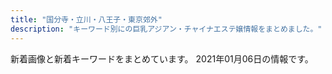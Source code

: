 ```yaml
---
title: "国分寺・立川・八王子・東京郊外"
description: "キーワード別にの巨乳アジアン・チャイナエステ嬢情報をまとめました。"
---
```


新着画像と新着キーワードをまとめています。
2021年01月06日の情報です。

<DmmAffiliateIns />
<KeywordTable
  shops={
    [
    {
        "url": "http://lucky.sphere.sc/",
        "name": "LUCKY",
        "keywords": {
            "83": 48,
            "85": 24,
            "D": 36,
            "C": 48,
            "87": 24,
            "E": 24
        },
        "station": "JR\u7acb\u5ddd\u99c5\u5357\u53e3",
        "img_links": [
            "http://lucky.sphere.sc/2/uploadimg/1565558725.jpg",
            "http://lucky.sphere.sc/dozdLZQPkhPUwC2.png",
            "http://lucky.sphere.sc/2/uploadimg/1593756884.jpg",
            "http://lucky.sphere.sc/2/uploadimg/1593756798.jpg",
            "http://lucky.sphere.sc/2/uploadimg/1597029716.jpg",
            "http://lucky.sphere.sc/2/uploadimg/1596225793.jpg",
            "http://lucky.sphere.sc/int1.png",
            "http://lucky.sphere.sc/2/uploadimg/1574764277.jpg",
            "http://lucky.sphere.sc/vis_theptframe.png",
            "http://lucky.sphere.sc/2/uploadimg/1565950572.jpg",
            "http://lucky.sphere.sc/2/uploadimg/1589888939.jpg",
            "https://LUCKY.pwchp.com/images/vis_theptframe.png"
        ]
    },
    {
        "url": "http://uimopgh.xyz/",
        "keywords": {
            "H": 1,
            "G": 1,
            "\u30bb\u30af\u30b7\u30fc": 1
        },
        "name": "Aroma Pure",
        "img_links": [
            "http://uimopgh.xyz/uploads/201028/1-20102Q2515NB.jpg",
            "http://uimopgh.xyz/static/picture/sxiipvuhchfndhi.jpg",
            "http://uimopgh.xyz/static/picture/xflkoxorbu5grzm.jpg",
            "http://uimopgh.xyz/static/picture/icon_new.png",
            "http://uimopgh.xyz/uploads/201029/1-20102911131QE.jpg",
            "http://uimopgh.xyz/uploads/201028/1-20102Q25212418.jpg",
            "http://uimopgh.xyz/uploads/201029/1-20102911141G32.jpg",
            "http://uimopgh.xyz/static/picture/4ukiopgrtlrtare.png",
            "http://uimopgh.xyz/static/picture/eputr6bhw8dj2l1.jpg",
            "http://uimopgh.xyz/uploads/201029/1-201029111330B3.jpg",
            "http://uimopgh.xyz/uploads/201029/1-20102911130K00.jpg",
            "http://uimopgh.xyz/uploads/201029/1-2010291113422J.jpg",
            "http://uimopgh.xyz/uploads/201028/1-20102Q25105205.jpg",
            "http://uimopgh.xyz/uploads/201029/1-2010291F00E16.jpg",
            "http://uimopgh.xyz/uploads/201029/1-201029111354604.jpg",
            "http://uimopgh.xyz/static/picture/g-18-1-825x510.png",
            "http://uimopgh.xyz/uploads/201030/1-201030103956393.jpg",
            "http://uimopgh.xyz/static/picture/vis_theptframe.png",
            "http://uimopgh.xyz/uploads/201029/1-201029111405923.jpg"
        ],
        "station": "JR\u65b0\u79cb\u6d25\u99c5"
    },
    {
        "url": "http://uuka.loveyaku.com/",
        "img_links": [
            "http://uuka.loveyaku.com/imgs/information.jpg",
            "http://uuka.loveyaku.com/imgs/nav/nb02.png",
            "http://uuka.loveyaku.com/imgs/nav/nb03.png",
            "http://uuka.loveyaku.com/imgs/lunbo/photo01.jpg",
            "http://uuka.loveyaku.com/imgs/nav/nb05.png",
            "http://uuka.loveyaku.com/imgs/bttel.png",
            "http://uuka.loveyaku.com/imgs/header.png",
            "http://uuka.loveyaku.com/imgs/temp_boshu.jpg",
            "http://uuka.loveyaku.com/imgs/nav/nb06.png",
            "http://uuka.loveyaku.com/imgs/bar_therapist.png",
            "http://uuka.loveyaku.com/imgs/mobile.jpg",
            "http://uuka.loveyaku.com/imgs/nav/nb04.png",
            "http://uuka.loveyaku.com/imgs/lunbo/photo03.jpg",
            "http://uuka.loveyaku.com/imgs/address.png",
            "http://uuka.loveyaku.com/imgs/headline.png",
            "http://uuka.loveyaku.com/imgs/nav/nb01.png",
            "http://uuka.loveyaku.com/imgs/lunbo/photo02.jpg",
            "http://uuka.loveyaku.com/imgs/lunbo/photo04.jpg"
        ],
        "name": "\u7652\u60a0\u83ef",
        "keywords": {
            "C": 7
        },
        "station": "JR\u516b\u738b\u5b50\u99c5\u5357\u53e3"
    },
    {
        "station": "\u3072\u3070\u308a\u30f6\u4e18\u99c5\u5317\u53e3",
        "img_links": [
            "http://hi-msg.com/nikoly/img/p-8.png",
            "http://hi-msg.com/nikoly/img/p-1.png",
            "http://hi-msg.com/nikoly/img/p-10.png",
            "http://hi-msg.com/nikoly/img/p-9.png",
            "http://hi-msg.com/nikoly/img/p-6-1.png",
            "http://hi-msg.com/nikoly/img/p-5.png",
            "http://hi-msg.com/nikoly/img/s0.png",
            "http://hi-msg.com/nikoly/img/p-6.png",
            "http://hi-msg.com/nikoly/img/p-2.png",
            "http://hi-msg.com/nikoly/img/tel.jpg",
            "http://hi-msg.com/nikoly/img/botton.jpg",
            "http://hi-msg.com/nikoly/img/s2.png",
            "http://hi-msg.com/nikoly/img/p-8-1.png",
            "http://hi-msg.com/nikoly/img/p-4.png",
            "http://hi-msg.com/nikoly/img/p-7.png",
            "http://hi-msg.com/nikoly/img/p-3.png",
            "http://hi-msg.com/nikoly/img/p-0.png"
        ],
        "url": "http://hi-msg.com/nikoly/",
        "keywords": {},
        "name": "Nikoly"
    },
    {
        "station": "JR\u516b\u738b\u5b50\u99c5",
        "url": "http://dia-mond.work/",
        "name": "Diamond",
        "img_links": [
            "http://dia-mond.work/images/recruit/sp_mainvisual.jpg",
            "http://dia-mond.work/images/recruit/point_03.png",
            "http://dia-mond.work/images/icon_ranking_01.png",
            "http://dia-mond.work/images/icon_ranking_02.png",
            "http://dia-mond.work/staff/aoi1.jpg",
            "http://dia-mond.work/staff/miho1.jpg",
            "http://dia-mond.work/images/recruit/nagare_02.jpg",
            "http://dia-mond.work/images/mainvisual_01.jpg",
            "http://dia-mond.work/images/head_therapist.jpg",
            "http://dia-mond.work/images/mainvisual_01_s.jpg",
            "http://dia-mond.work/images/recruit/point_06.png",
            "http://dia-mond.work/staff/yuri1.jpg",
            "http://dia-mond.work/images/recruit/point_08.png",
            "http://dia-mond.work/images/recruit/nagare_06.png",
            "http://dia-mond.work/images/recruit/req_03.jpg",
            "http://dia-mond.work/images/recruit/point_05.png",
            "http://dia-mond.work/images/icon_ranking_04.png",
            "http://dia-mond.work/images/recruit/nagare_03.jpg",
            "http://dia-mond.work/staff/yumi1.jpg",
            "http://dia-mond.work/images/recruit/nagare_05.png",
            "http://dia-mond.work/images/recruit/nagare_01.jpg",
            "http://dia-mond.work/images/icon_ranking_03.png",
            "http://dia-mond.work/images/head_interior.jpg",
            "http://dia-mond.work/images/icon_new.png",
            "http://dia-mond.work/images/trigger.jpg",
            "http://dia-mond.work/images/recruit/message_03.png",
            "http://dia-mond.work/images/mainvisual_02_s.jpg",
            "http://dia-mond.work/images/sw_tel.png",
            "http://dia-mond.work/images/recruit/nagare_07.png",
            "http://dia-mond.work/images/sw_home.png",
            "http://dia-mond.work/images/recruit/point_09.png",
            "http://dia-mond.work/staff/runa1.jpg",
            "http://dia-mond.work/images/recruit/point_04.png",
            "http://dia-mond.work/images/recruit/point_07.png",
            "http://dia-mond.work/images/mainvisual_02.jpg",
            "http://dia-mond.work/staff/emi1.jpg",
            "http://dia-mond.work/staff/hitomi1.jpg",
            "http://dia-mond.work/images/no_image.jpg",
            "http://dia-mond.work/staff/yuka1.jpg"
        ],
        "keywords": {
            "E": 18,
            "85": 8,
            "D": 24,
            "89": 2,
            "F": 14,
            "88": 4,
            "87": 8,
            "90": 8,
            "86": 10
        }
    },
    {
        "keywords": {
            "E": 2,
            "F": 1,
            "94": 1,
            "85": 1,
            "86": 10,
            "D": 9
        },
        "name": "\u7761\u84ee",
        "url": "http://uniont.xyz/",
        "station": "JR\u56fd\u5206\u5bfa\u99c5\u5317\u53e3",
        "img_links": [
            "http://uniont.xyz/uploads/200924/1-200924131S1D4.jpg",
            "http://uniont.xyz/picture/bj2.jpg",
            "http://uniont.xyz/uploads/200924/1-200924131T0603.jpg",
            "http://uniont.xyz/uploads/200924/1-200924132512B1.jpg",
            "http://uniont.xyz/uploads/200924/1-20092413312S95.jpg",
            "http://uniont.xyz/uploads/200924/1-200924132G1L4.jpg",
            "http://uniont.xyz/picture/r4.jpg",
            "http://uniont.xyz/uploads/200924/1-200924132623O7.jpg",
            "http://uniont.xyz/uploads/200924/1-20092413233BZ.jpg",
            "http://uniont.xyz/uploads/200924/1-200924133153O1.jpg",
            "http://uniont.xyz/picture/r3.jpg",
            "http://uniont.xyz/picture/r2.jpg",
            "http://uniont.xyz/uploads/200924/1-20092413260aG.jpg",
            "http://uniont.xyz/uploads/200924/1-200924133920U5.jpg",
            "http://uniont.xyz/uploads/200924/1-200924133055106.jpg",
            "http://uniont.xyz/picture/news.png",
            "http://uniont.xyz/uploads/200924/1-200924132433127.jpg",
            "http://uniont.xyz/uploads/200924/1-200924132J53b.jpg",
            "http://uniont.xyz/picture/r5.jpg",
            "http://uniont.xyz/uploads/200924/1-200924133331412.jpg",
            "http://uniont.xyz/uploads/200924/1-2009241322001R.jpg",
            "http://uniont.xyz/uploads/200924/1-200924132KQ53.jpg",
            "http://uniont.xyz/picture/r1.jpg",
            "http://uniont.xyz/uploads/200924/1-200924133225646.jpg",
            "http://uniont.xyz/uploads/200924/1-200924131H2313.jpg",
            "http://uniont.xyz/picture/face.png",
            "http://uniont.xyz/uploads/200924/1-200924132113558.jpg",
            "http://uniont.xyz/picture/top.png",
            "http://uniont.xyz/uploads/200924/1-200924131JX02.jpg",
            "http://uniont.xyz/uploads/200924/1-2009241323163J.jpg",
            "http://uniont.xyz/uploads/201112/1-201112091456449.jpg",
            "http://uniont.xyz/uploads/200924/1-200924132422524.jpg",
            "http://uniont.xyz/uploads/200924/1-200924132101X4.jpg",
            "http://uniont.xyz/picture/s_staff.jpg",
            "http://uniont.xyz/picture/pick.png",
            "http://uniont.xyz/uploads/201112/1-2011120914432M.jpg",
            "http://uniont.xyz/uploads/200924/1-200924133912N0.jpg",
            "http://uniont.xyz/uploads/200924/1-20092413214T30.jpg",
            "http://uniont.xyz/uploads/200924/1-20092413325Sc.jpg",
            "http://uniont.xyz/uploads/200924/1-20092413252X41.jpg",
            "http://uniont.xyz/uploads/200924/1-200924132A9E6.jpg",
            "http://uniont.xyz/picture/end.png"
        ]
    },
    {
        "url": "http://esthe-aroma.in.net/",
        "station": "JR\u6b66\u8535\u5883\u99c5\u5317\u53e3",
        "name": "\u30d0\u30a4\u30aa\u30ec\u30c3\u30c8",
        "img_links": [
            "http://esthe-aroma.in.net/img/tit3.png",
            "http://esthe-aroma.in.net/img/m1.png",
            "http://esthe-aroma.in.net/img/m5.png",
            "http://esthe-aroma.in.net/img/slide2-2.jpg",
            "http://esthe-aroma.in.net/img/m6.png",
            "http://esthe-aroma.in.net/img/cg01.jpg",
            "http://esthe-aroma.in.net/img/tit6.png",
            "http://esthe-aroma.in.net/img/m2.png",
            "http://esthe-aroma.in.net/img/cp-ttl.png",
            "http://esthe-aroma.in.net/img/tit1.png",
            "http://esthe-aroma.in.net/img/slide2-4.jpg",
            "http://esthe-aroma.in.net/img/cg02.jpg",
            "http://esthe-aroma.in.net/img/cg05.jpg",
            "http://esthe-aroma.in.net/img/tel2.png",
            "http://esthe-aroma.in.net/img/slide2-1.jpg",
            "http://esthe-aroma.in.net/img/tit4.png",
            "http://esthe-aroma.in.net/img/slide2-3.jpg",
            "http://esthe-aroma.in.net/img/m3.png",
            "http://esthe-aroma.in.net/img/cg03.jpg",
            "http://esthe-aroma.in.net/img/m4.png",
            "http://esthe-aroma.in.net/img/cp-desc1.png",
            "http://esthe-aroma.in.net/img/h1.png",
            "http://esthe-aroma.in.net/img/phone.png",
            "http://esthe-aroma.in.net/img/cg06.jpg",
            "http://esthe-aroma.in.net/img/tit5.png",
            "http://esthe-aroma.in.net/img/cp-desc1sp.png",
            "http://esthe-aroma.in.net/img/toph.png",
            "http://esthe-aroma.in.net/img/tit2.png",
            "http://esthe-aroma.in.net/img/open.png"
        ],
        "keywords": {
            "E": 7,
            "D": 28
        }
    },
    {
        "keywords": {
            "C": 15,
            "D": 28,
            "87": 28
        },
        "img_links": [
            "http://www.sweet.iesjp.com/images/shop/s1.jpg",
            "http://www.sweet.iesjp.com/files/008-02.jpg",
            "http://www.sweet.iesjp.com/files/003.jpg",
            "http://www.sweet.iesjp.com/files/006-02.jpg",
            "http://www.sweet.iesjp.com/files/008.jpg",
            "http://www.sweet.iesjp.com/files/005-02.jpg",
            "http://www.sweet.iesjp.com/images/shop/s4.jpg",
            "http://www.sweet.iesjp.com/files/007-03.jpg",
            "http://www.sweet.iesjp.com/files/005-03.jpg",
            "http://www.sweet.iesjp.com/images/shop/s2.jpg",
            "http://www.sweet.iesjp.com/files/006.jpg",
            "http://www.sweet.iesjp.com/files/007.jpg",
            "http://www.sweet.iesjp.com/files/006-03.jpg",
            "http://www.sweet.iesjp.com/files/003-03.jpg",
            "http://www.sweet.iesjp.com/files/002-02.jpg",
            "http://www.sweet.iesjp.com/files/003-02.jpg",
            "http://www.sweet.iesjp.com/files/001.jpg",
            "http://www.sweet.iesjp.com/images/shop/s3.jpg",
            "http://www.sweet.iesjp.com/photo_news/upimg/100785fea94dfb8670_1.jpg",
            "http://www.sweet.iesjp.com/images/shop/s6.jpg",
            "http://www.sweet.iesjp.com/photo_news/upimg/318695fcdbf9cb6f92_1.jpg",
            "http://www.sweet.iesjp.com/photo_news/upimg/318695fcdbf9cb6f92_0.jpg",
            "http://www.sweet.iesjp.com/files/005.jpg",
            "http://www.sweet.iesjp.com/files/008-03.jpg",
            "http://www.sweet.iesjp.com/images/shop/s5.jpg",
            "http://www.sweet.iesjp.com/files/001-02.jpg",
            "http://www.sweet.iesjp.com/files/002.jpg",
            "http://www.sweet.iesjp.com/images/r3.jpg",
            "http://www.sweet.iesjp.com/files/002-03.jpg",
            "http://www.sweet.iesjp.com/images/mobile.jpg",
            "http://www.sweet.iesjp.com/files/001-03.jpg",
            "http://www.sweet.iesjp.com/files/007-02.jpg",
            "http://www.sweet.iesjp.com/photo_news/upimg/100785fea94dfb8670_0.jpg"
        ],
        "url": "http://www.sweet.iesjp.com/",
        "station": "\u5c0f\u5e73\u99c5\u5357\u53e3",
        "name": "Sweet \uff5e\u30b9\u30a6\u30a3\u30fc\u30c8\uff5e"
    },
    {
        "keywords": {
            "86": 6,
            "D": 6,
            "87": 2,
            "E": 1,
            "C": 1
        },
        "name": "\u6ce1\u59eb",
        "img_links": [
            "http://eurynome-est.xyz/images/nav-002.png",
            "http://eurynome-est.xyz/images/nav-006.png",
            "http://eurynome-est.xyz/images/nav-001.png",
            "http://eurynome-est.xyz/images/cg08.jpg",
            "http://eurynome-est.xyz/images/cg01.jpg",
            "http://eurynome-est.xyz/images/cg04.jpg",
            "http://eurynome-est.xyz/images/cg07.jpg",
            "http://eurynome-est.xyz/images/cg03.jpg",
            "http://eurynome-est.xyz/images/tel.png",
            "http://eurynome-est.xyz/images/cg02.jpg",
            "http://eurynome-est.xyz/images/cg06.jpg",
            "http://eurynome-est.xyz/images/cg05.jpg",
            "http://eurynome-est.xyz/images/nav-004.png",
            "http://eurynome-est.xyz/images/no.png",
            "http://eurynome-est.xyz/images/top001.png",
            "http://eurynome-est.xyz/images/nav-003.png",
            "http://eurynome-est.xyz/images/nav-005.png"
        ],
        "url": "http://eurynome-est.xyz/",
        "station": "JR\u62dd\u5cf6\u99c5\u5357\u53e3"
    },
    {
        "url": "http://www.rakuen.esjp.info/",
        "station": "\u4eac\u738b\u516b\u738b\u5b50\u99c5\u4e2d\u592e\u53e3",
        "keywords": {
            "88": 4,
            "D": 12,
            "C": 4,
            "87": 8,
            "85": 4
        },
        "img_links": [
            "http://www.rakuen.esjp.info/images/contentBottom.jpg",
            "http://www.rakuen.esjp.info/files/002.jpg",
            "http://www.rakuen.esjp.info/images/barSystem.png",
            "http://www.rakuen.esjp.info/images/concept.png",
            "http://www.rakuen.esjp.info/images/barAccess.png",
            "http://www.rakuen.esjp.info/images/barTherapist.png",
            "http://www.rakuen.esjp.info/files/003.jpg",
            "http://www.rakuen.esjp.info/files/004-02.jpg",
            "http://www.rakuen.esjp.info/images/time.png",
            "http://www.rakuen.esjp.info/files/004-03.jpg",
            "http://www.rakuen.esjp.info/files/001-03.jpg",
            "http://www.rakuen.esjp.info/images/barRecruit.png",
            "http://www.rakuen.esjp.info/files/004.jpg",
            "http://www.rakuen.esjp.info/files/001-02.jpg",
            "http://www.rakuen.esjp.info/files/003-03.jpg",
            "http://www.rakuen.esjp.info/images/barProfile.png",
            "http://www.rakuen.esjp.info/files/001.jpg",
            "http://www.rakuen.esjp.info/files/002-02.jpg",
            "http://www.rakuen.esjp.info/files/003-02.jpg",
            "http://www.rakuen.esjp.info/images/barProfileSche.png",
            "http://www.rakuen.esjp.info/files/002-03.jpg",
            "http://www.rakuen.esjp.info/images/header.png",
            "http://www.rakuen.esjp.info/images/backBtn.png",
            "http://www.rakuen.esjp.info/images/btnTop.png",
            "http://www.rakuen.esjp.info/images/barSchedule.png",
            "http://www.rakuen.esjp.info/images/barLink.png"
        ],
        "name": "\u697d\u5712"
    },
    {
        "url": "http://www.bali.mensnv.com/",
        "name": "Bali SPA",
        "station": "JR\u56fd\u5206\u5bfa\u99c5\u5317\u53e3",
        "keywords": {
            "C": 4,
            "88": 2,
            "86": 4,
            "85": 2,
            "89": 2,
            "E": 4,
            "90": 2,
            "D": 4,
            "87": 4
        },
        "img_links": [
            "http://www.bali.mensnv.com/files/001.jpg",
            "http://www.bali.mensnv.com/images/mobile.jpg",
            "http://www.bali.mensnv.com/files/004.jpg",
            "http://www.bali.mensnv.com/files/004-02.jpg",
            "http://www.bali.mensnv.com/images/int2.png",
            "http://www.bali.mensnv.com/images/ta.jpg",
            "http://www.bali.mensnv.com/sp/images/head.jpg",
            "http://www.bali.mensnv.com/images/interior_t.png",
            "http://www.bali.mensnv.com/images/int1.png",
            "http://www.bali.mensnv.com/files/003.jpg",
            "http://www.bali.mensnv.com/images/rec2.png",
            "http://www.bali.mensnv.com/images/concept.jpg",
            "http://www.bali.mensnv.com/files/007-02.jpg",
            "http://www.bali.mensnv.com/sp/images/staff_t.jpg",
            "http://www.bali.mensnv.com/images/news.jpg",
            "http://www.bali.mensnv.com/sp/menu/staff.jpg",
            "http://www.bali.mensnv.com/sp/images/top.jpg",
            "http://www.bali.mensnv.com/images/link_t.png",
            "http://www.bali.mensnv.com/files/009-02.jpg",
            "http://www.bali.mensnv.com/sp/images/topgirl.jpg",
            "http://www.bali.mensnv.com/images/sys2.png",
            "http://www.bali.mensnv.com/images/sys1.png",
            "http://www.bali.mensnv.com/files/007.jpg",
            "http://www.bali.mensnv.com/files/006-02.jpg",
            "http://www.bali.mensnv.com/files/010-02.jpg",
            "http://www.bali.mensnv.com/images/sm.jpg",
            "http://www.bali.mensnv.com/files/010.jpg",
            "http://www.bali.mensnv.com/sp/images/pc.jpg",
            "http://www.bali.mensnv.com/sp/images/news.jpg",
            "http://www.bali.mensnv.com/images/line.png",
            "http://www.bali.mensnv.com/sp/images/tel.jpg",
            "http://www.bali.mensnv.com/sp/menu/interior.jpg",
            "http://www.bali.mensnv.com/files/009.jpg",
            "http://www.bali.mensnv.com/sp/images/interior_t.jpg",
            "http://www.bali.mensnv.com/sp/images/footer.jpg",
            "http://www.bali.mensnv.com/files/008-02.jpg",
            "http://www.bali.mensnv.com/sp/menu/top.jpg",
            "http://www.bali.mensnv.com/files/006.jpg",
            "http://www.bali.mensnv.com/files/008.jpg",
            "http://www.bali.mensnv.com/sp/images/time.jpg",
            "http://www.bali.mensnv.com/files/003-02.jpg",
            "http://www.bali.mensnv.com/images/head.jpg",
            "http://www.bali.mensnv.com/images/staff_t.png",
            "http://www.bali.mensnv.com/files/001-02.jpg",
            "http://www.bali.mensnv.com/images/sys3.png",
            "http://www.bali.mensnv.com/images/rec1.png",
            "http://www.bali.mensnv.com/sp/images/newsb.jpg"
        ]
    },
    {
        "station": "\u7530\u7121\u99c5\u5317\u53e3",
        "keywords": {},
        "url": "http://www.china-massage.work/",
        "img_links": [
            "http://www.china-massage.work/img/yuki1.jpg",
            "http://www.china-massage.work/images/news.jpg",
            "http://www.china-massage.work/staff/kaori.jpg",
            "http://www.china-massage.work/sp/images/staff_t.jpg",
            "http://www.china-massage.work/sp/images/sisu1.jpg",
            "http://www.china-massage.work/images/sys.png",
            "http://www.china-massage.work/images/int2.png",
            "http://www.china-massage.work/sp/staff/kaori.jpg",
            "http://www.china-massage.work/img/kaori1.jpg",
            "http://www.china-massage.work/sp/images/news.jpg",
            "http://www.china-massage.work/sp/images/int2.png",
            "http://www.china-massage.work/images/rec2.jpg",
            "http://www.china-massage.work/sp/staff/mina.jpg",
            "http://www.china-massage.work/images/rec1.png",
            "http://www.china-massage.work/sp/images/newsb.png",
            "http://www.china-massage.work/img/mina1.jpg",
            "http://www.china-massage.work/sp/staff/yuki.jpg",
            "http://www.china-massage.work/images/tg.jpg",
            "http://www.china-massage.work/sp/images/sisu3.jpg",
            "http://www.china-massage.work/sp/images/rec2.jpg",
            "http://www.china-massage.work/images/tel.jpg",
            "http://www.china-massage.work/staff/mina.jpg",
            "http://www.china-massage.work/images/int1.png",
            "http://www.china-massage.work/images/b2.jpg",
            "http://www.china-massage.work/staff/yuki.jpg",
            "http://www.china-massage.work/images/3.jpg",
            "http://www.china-massage.work/images/head.jpg",
            "http://www.china-massage.work/sp/images/sisu2.jpg",
            "http://www.china-massage.work/sp/images/info_t.jpg",
            "http://www.china-massage.work/images/interior_t.jpg",
            "http://www.china-massage.work/sp/images/interior_t.jpg",
            "http://www.china-massage.work/sp/images/footer.png",
            "http://www.china-massage.work/sp/images/int1.png",
            "http://www.china-massage.work/sp/images/sisu4.jpg",
            "http://www.china-massage.work/sp/images/head.jpg",
            "http://www.china-massage.work/images/b1.jpg",
            "http://www.china-massage.work/images/1.jpg",
            "http://www.china-massage.work/images/2.jpg",
            "http://www.china-massage.work/sp/menu/top.jpg",
            "http://www.china-massage.work/sp/images/tel.jpg",
            "http://www.china-massage.work/sp/images/ac1.jpg",
            "http://www.china-massage.work/images/staff_t.jpg",
            "http://www.china-massage.work/sp/menu/staff.jpg",
            "http://www.china-massage.work/sp/img/yuki1.jpg",
            "http://www.china-massage.work/sp/img/kaori1.jpg",
            "http://www.china-massage.work/images/sm.jpg",
            "http://www.china-massage.work/sp/img/mina1.jpg",
            "http://www.china-massage.work/sp/images/sys.png",
            "http://www.china-massage.work/sp/images/rec1.png"
        ],
        "name": "\u30ed\u30fc\u30ba"
    },
    {
        "url": "http://www.kissme.mesthe.com/",
        "img_links": [
            "http://www.kissme.mesthe.com/sp/images/time.jpg",
            "http://www.kissme.mesthe.com/files/036.jpg",
            "http://www.kissme.mesthe.com/images/concept.jpg",
            "http://www.kissme.mesthe.com/sp/menu/top.jpg",
            "http://www.kissme.mesthe.com/images/ta.jpg",
            "http://www.kissme.mesthe.com/images/rec2.png",
            "http://www.kissme.mesthe.com/sp/images/newsb.jpg",
            "http://www.kissme.mesthe.com/images/news.jpg",
            "http://www.kissme.mesthe.com/images/sys3.png",
            "http://www.kissme.mesthe.com/images/staff_t.png",
            "http://www.kissme.mesthe.com/sp/images/pc.jpg",
            "http://www.kissme.mesthe.com/files/033.jpg",
            "http://www.kissme.mesthe.com/images/int1.png",
            "http://www.kissme.mesthe.com/images/int2.png",
            "http://www.kissme.mesthe.com/images/sm.jpg",
            "http://www.kissme.mesthe.com/images/interior_t.png",
            "http://www.kissme.mesthe.com/files/035.jpg",
            "http://www.kissme.mesthe.com/sp/images/tel.jpg",
            "http://www.kissme.mesthe.com/images/line.png",
            "http://www.kissme.mesthe.com/sp/images/interior_t.jpg",
            "http://www.kissme.mesthe.com/sp/images/top.jpg",
            "http://www.kissme.mesthe.com/images/sys2.png",
            "http://www.kissme.mesthe.com/sp/images/topgirl.jpg",
            "http://www.kissme.mesthe.com/images/rec1.png",
            "http://www.kissme.mesthe.com/sp/images/staff_t.jpg",
            "http://www.kissme.mesthe.com/sp/images/footer.jpg",
            "http://www.kissme.mesthe.com/images/link_t.png",
            "http://www.kissme.mesthe.com/sp/images/news.jpg",
            "http://www.kissme.mesthe.com/images/mobile.jpg",
            "http://www.kissme.mesthe.com/images/sys4.png",
            "http://www.kissme.mesthe.com/files/037.jpg",
            "http://www.kissme.mesthe.com/sp/images/head.jpg",
            "http://www.kissme.mesthe.com/sp/menu/interior.jpg",
            "http://www.kissme.mesthe.com/images/head.jpg",
            "http://www.kissme.mesthe.com/sp/menu/staff.jpg"
        ],
        "station": "JR\u7acb\u5ddd\u99c5\u5357\u53e3",
        "name": "Kiss Me",
        "keywords": {
            "85": 2,
            "C": 2,
            "D": 2,
            "86": 2
        }
    },
    {
        "url": "http://joten.work/",
        "keywords": {},
        "name": "\u8212\u5824\u82d1 \uff5e\u30b8\u30e7\u30c6\u30a4\u30a8\u30f3\uff5e",
        "img_links": [
            "http://joten.work/images/news.png",
            "http://joten.work/images/head.png",
            "http://joten.work/images/rec3.png",
            "http://joten.work/images/interior_t.jpg",
            "http://joten.work/staff/risa.jpg",
            "http://joten.work/img/risa1.jpg",
            "http://joten.work/images/newface_t.png",
            "http://joten.work/images/sys3.jpg",
            "http://joten.work/images/ta.jpg",
            "http://joten.work/images/int2.png",
            "http://joten.work/images/int1.png",
            "http://joten.work/images/mobile.jpg",
            "http://joten.work/staff/sayaka.jpg",
            "http://joten.work/img/sayaka1.jpg",
            "http://joten.work/images/tel.jpg",
            "http://joten.work/images/rec2.png",
            "http://joten.work/images/staff_t.jpg",
            "http://joten.work/images/sys1.jpg",
            "http://joten.work/images/menu/top.jpg",
            "http://joten.work/images/sys4.jpg",
            "http://joten.work/images/menu/staff.jpg",
            "http://joten.work/images/sys2.jpg",
            "http://joten.work/images/menu/interior.jpg",
            "http://joten.work/images/rec1.png"
        ],
        "station": "\u3072\u3070\u308a\u30f6\u4e18\u99c5\u5317\u53e3"
    },
    {
        "name": "SOFIA \uff5e\u30bd\u30d5\u30a3\u30a2\uff5e",
        "keywords": {
            "88": 2,
            "86": 1,
            "C": 1,
            "D": 2
        },
        "url": "http://sofia-es.tokyo/",
        "img_links": [
            "http://sofia-es.tokyo/uploads/ca177747885af42bd8197f68c498bcf8.jpg",
            "http://sofia-es.tokyo/images/index_06.jpg",
            "http://sofia-es.tokyo/images/index_15.jpg",
            "http://sofia-es.tokyo/images/gallery_03.jpg",
            "http://sofia-es.tokyo/images/index_03.jpg",
            "http://sofia-es.tokyo/images/index_04.jpg",
            "http://sofia-es.tokyo/images/girls_13.jpg",
            "http://sofia-es.tokyo/images/index_05.jpg",
            "http://sofia-es.tokyo/images/girls_03.jpg",
            "http://sofia-es.tokyo/images/index_01.jpg",
            "http://sofia-es.tokyo/images/index_08.jpg",
            "http://sofia-es.tokyo/uploads/ecd62b76b1e56e66cb7bcb964da1ca22.jpg",
            "http://sofia-es.tokyo/images/index_10.jpg",
            "http://sofia-es.tokyo/images/index_09.jpg",
            "http://sofia-es.tokyo/uploads/1ec96f990e939733a393533a8d58a699.jpg",
            "http://sofia-es.tokyo/images/index_02.jpg",
            "http://sofia-es.tokyo/images/index_11.jpg",
            "http://sofia-es.tokyo/images/index_14.jpg",
            "http://sofia-es.tokyo/images/index_07.jpg"
        ],
        "station": "\u82b1\u5c0f\u91d1\u4e95\u99c5\u5357\u53e3"
    },
    {
        "url": "http://www.yumenouti.xyz/",
        "img_links": [
            "http://www.yumenouti.xyz/images/nav/lanmu-t-sys.jpg",
            "http://www.yumenouti.xyz/images/staff/yuyu.jpg",
            "http://www.yumenouti.xyz/images/sys/lanmu-zi-s7.png",
            "http://www.yumenouti.xyz/images/index-hituji_09.jpg",
            "http://www.yumenouti.xyz/images/staff/7/sakura.png",
            "http://www.yumenouti.xyz/psd/index_off.jpg",
            "http://www.yumenouti.xyz/images/images/awaawa_11.jpg",
            "http://www.yumenouti.xyz/images/staff/7/sari.png",
            "http://www.yumenouti.xyz/images/index-hituji_22.jpg",
            "http://www.yumenouti.xyz/images/images/awaawa_05.jpg",
            "http://www.yumenouti.xyz/images/index-hituji_18.jpg",
            "http://www.yumenouti.xyz/images/images/awaawa_03.jpg",
            "http://www.yumenouti.xyz/images/index-hituji_02.jpg",
            "http://www.yumenouti.xyz/images/staff/13.png",
            "http://www.yumenouti.xyz/images/images/awaawa_09.jpg",
            "http://www.yumenouti.xyz/images/staff/miki.jpg",
            "http://www.yumenouti.xyz/images/index-hituji_13.jpg",
            "http://www.yumenouti.xyz/images/index-hituji_07.jpg",
            "http://www.yumenouti.xyz/images/nav/lanmu-t-st.jpg",
            "http://www.yumenouti.xyz/images/nav/lanmu-t-job.jpg"
        ],
        "keywords": {},
        "station": "\u4fdd\u8c37\u99c5\u5357\u53e3",
        "name": "\u5922\u306e\u5bb6"
    },
    {
        "keywords": {},
        "url": "http://kaijun.club/",
        "station": "\u56fd\u5206\u5bfa\u99c5\u5317\u53e3",
        "name": "\u7e01",
        "img_links": [
            "http://kaijun.club/images/n-03.png",
            "http://kaijun.club/images/tite-link.png",
            "http://kaijun.club/images/g6.jpg",
            "http://kaijun.club/images/300.png",
            "http://kaijun.club/images/g0.jpg",
            "http://kaijun.club/images/tit-newface.png",
            "http://kaijun.club/images/mobile.png",
            "http://kaijun.club/images/r5.jpg",
            "http://kaijun.club/images/g3.jpg",
            "http://kaijun.club/images/pickup.png",
            "http://kaijun.club/images/88.png",
            "http://kaijun.club/images/top.png",
            "http://kaijun.club/images/g4.jpg",
            "http://kaijun.club/images/r3.jpg",
            "http://kaijun.club/images/tite-staff.png",
            "http://kaijun.club/images/g2.jpg",
            "http://kaijun.club/images/200.png",
            "http://kaijun.club/images/n-01.png",
            "http://kaijun.club/images/p-r.png",
            "http://kaijun.club/images/r2.jpg",
            "http://kaijun.club/images/tit-new.png",
            "http://kaijun.club/images/r1.jpg",
            "http://kaijun.club/images/r6.jpg",
            "http://kaijun.club/images/g5.jpg",
            "http://kaijun.club/images/g1.jpg"
        ]
    },
    {
        "img_links": [],
        "station": "JR\u7acb\u5ddd\u99c5\u5317\u53e3",
        "url": "http://hignterletter.tokyo/",
        "keywords": {},
        "name": "\u6708\u306e\u3046\u3055\u304e"
    },
    {
        "station": "JR\u56fd\u5206\u5bfa\u99c5\u5317\u53e3",
        "name": "\u82b1",
        "keywords": {
            "D": 2,
            "E": 2,
            "83": 2,
            "85": 38,
            "84": 2,
            "86": 14,
            "C": 49,
            "89": 2
        },
        "img_links": [
            "http://www.mens-hana.info/files/005-02.jpg",
            "http://www.mens-hana.info/img/age.png",
            "http://www.mens-hana.info/files/007.jpg",
            "http://www.mens-hana.info/files/012.jpg",
            "http://www.mens-hana.info/img/p2t1.png",
            "http://www.mens-hana.info/i/img/line-acc.jpg",
            "http://www.mens-hana.info/img/topt1.png",
            "http://www.mens-hana.info/files/002-02.jpg",
            "http://www.mens-hana.info/i/img/line-cam.jpg",
            "http://www.mens-hana.info/files/009-02.jpg",
            "http://www.mens-hana.info/files/017.jpg",
            "http://www.mens-hana.info/img/gm2.png",
            "http://www.mens-hana.info/img/flower.png",
            "http://www.mens-hana.info/files/013-02.jpg",
            "http://www.mens-hana.info/i/img/line-staff.jpg",
            "http://www.mens-hana.info/img/p5t1.png",
            "http://www.mens-hana.info/i/img/line-sys.jpg",
            "http://www.mens-hana.info/files/011.jpg",
            "http://www.mens-hana.info/img/tel.png",
            "http://www.mens-hana.info/img/topt4.png",
            "http://www.mens-hana.info/img/gm3.png",
            "http://www.mens-hana.info/img/gm6.png",
            "http://www.mens-hana.info/img/line1.png",
            "http://www.mens-hana.info/img/gm1.png",
            "http://www.mens-hana.info/files/015-02.jpg",
            "http://www.mens-hana.info/files/004-02.jpg",
            "http://www.mens-hana.info/img/new_item.jpg",
            "http://www.mens-hana.info/files/008-02.jpg",
            "http://www.mens-hana.info/files/006-02.jpg",
            "http://www.mens-hana.info/i/img/line-rec.jpg",
            "http://www.mens-hana.info/files/015.jpg",
            "http://www.mens-hana.info/img/fly.png",
            "http://www.mens-hana.info/img/p6t1.png",
            "http://www.mens-hana.info/files/003.jpg",
            "http://www.mens-hana.info/files/005.jpg",
            "http://www.mens-hana.info/files/007-02.jpg",
            "http://www.mens-hana.info/img/frame_m.png",
            "http://www.mens-hana.info/files/004.jpg",
            "http://www.mens-hana.info/files/012-02.jpg",
            "http://www.mens-hana.info/img/topt2.png",
            "http://www.mens-hana.info/img/gm4.png",
            "http://www.mens-hana.info/img/goback.jpg",
            "http://www.mens-hana.info/files/013.jpg",
            "http://www.mens-hana.info/files/006.jpg",
            "http://www.mens-hana.info/img/mobile.png",
            "http://www.mens-hana.info/img/p3t1.png",
            "http://www.mens-hana.info/files/014.jpg",
            "http://www.mens-hana.info/img/p4t1.png",
            "http://www.mens-hana.info/files/003-02.jpg",
            "http://www.mens-hana.info/files/017-02.jpg",
            "http://www.mens-hana.info/files/008.jpg",
            "http://www.mens-hana.info/files/011-02.jpg",
            "http://www.mens-hana.info/files/002.jpg",
            "http://www.mens-hana.info/img/gm5.png",
            "http://www.mens-hana.info/files/014-02.jpg",
            "http://www.mens-hana.info/files/009.jpg"
        ],
        "url": "http://www.mens-hana.info/"
    },
    {
        "keywords": {
            "86": 12,
            "D": 27,
            "85": 6,
            "83": 3,
            "88": 3,
            "C": 20,
            "87": 6
        },
        "station": "JR\u65b0\u79cb\u6d25\u99c5",
        "name": "\u30d2\u30e4\u30b7\u30f3\u30b9",
        "url": "http://hiyashinsu.jpn.mn/",
        "img_links": [
            "http://hiyashinsu.jpn.mn/images/staff0.jpg",
            "http://hiyashinsu.jpn.mn/photos/sites/78/2020/08/202008030627519.jpg",
            "http://hiyashinsu.jpn.mn/photos/sites/78/2020/11/2020110203101458.jpg",
            "http://hiyashinsu.jpn.mn/photos/sites/78/2019/06/201906021138291.jpg",
            "http://hiyashinsu.jpn.mn/photos/sites/78/2019/06/2019060211383050.jpg",
            "http://hiyashinsu.jpn.mn/images/news_bj3.png",
            "http://hiyashinsu.jpn.mn/images/news_bj1.png",
            "http://hiyashinsu.jpn.mn/images/s_staff.png",
            "http://hiyashinsu.jpn.mn/photos/sites/78/2019/06/2019060719161762.jpg",
            "http://hiyashinsu.jpn.mn/photos/sites/78/2019/06/2019060719161794.jpg",
            "http://hiyashinsu.jpn.mn/images/s_face.png",
            "http://hiyashinsu.jpn.mn/images/info.png",
            "http://hiyashinsu.jpn.mn/images/end.png",
            "http://hiyashinsu.jpn.mn/images/s_news.png",
            "http://hiyashinsu.jpn.mn/photos/sites/78/2020/11/2020110203121011.jpg",
            "http://hiyashinsu.jpn.mn/images/top.jpg",
            "http://hiyashinsu.jpn.mn/photos/sites/78/2019/06/2019060211383082.jpg",
            "http://hiyashinsu.jpn.mn/photos/sites/78/2019/06/2019060211382996.jpg"
        ]
    },
    {
        "keywords": {
            "D": 7,
            "E": 2,
            "C": 15,
            "86": 9
        },
        "station": "JR\u56fd\u5206\u5bfa\u99c5\u5357\u53e3",
        "name": "\u904b\u547d\u306e\u5973\u795e",
        "url": "http://unmei.xyz/",
        "img_links": [
            "http://unmei.xyz/plus/images/room5.jpg",
            "http://unmei.xyz/uploads/201010/1-201010133944618.jpg",
            "http://unmei.xyz/uploads/201207/1-20120F91552621.jpg",
            "http://unmei.xyz/uploads/201207/1-20120F91600P1.jpg",
            "http://unmei.xyz/uploads/201109/1-201109133931237.jpg",
            "http://unmei.xyz/uploads/201207/1-20120F91545951.jpg",
            "http://unmei.xyz/style/images/room4.jpg",
            "http://unmei.xyz/uploads/201010/1-20101013404MP.png",
            "http://unmei.xyz/uploads/201204/1-2012041314051K.jpg",
            "http://unmei.xyz/uploads/201010/1-201010134113F3.png",
            "http://unmei.xyz/uploads/201024/1-201024125031258.jpg",
            "http://unmei.xyz/style/images/staff_line.png",
            "http://unmei.xyz/uploads/201026/1-2010261G0393M.jpg",
            "http://unmei.xyz/uploads/201012/1-201012101KV21.jpg",
            "http://unmei.xyz/style/images/room3.jpg",
            "http://unmei.xyz/style/images/room2.jpg",
            "http://unmei.xyz/style/images/bj3.png",
            "http://unmei.xyz/uploads/201109/1-20110913400H13.jpg",
            "http://unmei.xyz/style/images/room1.jpg",
            "http://unmei.xyz/uploads/201204/1-201204131333327.jpg",
            "http://unmei.xyz/style/images/mobile.jpg",
            "http://unmei.xyz/uploads/201109/1-20110913395LL.jpg",
            "http://unmei.xyz/uploads/201204/1-20120413135K17.jpg",
            "http://unmei.xyz/style/images/girl-z1.jpg",
            "http://unmei.xyz/style/images/girl-z2.jpg",
            "http://unmei.xyz/style/images/top.png",
            "http://unmei.xyz/uploads/201012/1-201012101RI06.jpg",
            "http://unmei.xyz/uploads/201012/1-201012101S5192.jpg",
            "http://unmei.xyz/style/images/end.jpg",
            "http://unmei.xyz/style/images/dt.jpg"
        ]
    },
    {
        "url": "http://www.re-sort.work/",
        "name": "\u30ab\u30ce\u30f3",
        "keywords": {},
        "station": "JR\u7acb\u5ddd\u99c5\u5357\u53e3",
        "img_links": [
            "http://www.re-sort.work/img/rie1.jpg",
            "http://www.re-sort.work/staff/rie.jpg",
            "http://www.re-sort.work/staff/emi.jpg",
            "http://www.re-sort.work/images/news.jpg",
            "http://www.re-sort.work/images/head.jpg",
            "http://www.re-sort.work/img/yuyu1.jpg",
            "http://www.re-sort.work/staff/rina.jpg",
            "http://www.re-sort.work/images/int1.jpg",
            "http://www.re-sort.work/staff/mina.jpg",
            "http://www.re-sort.work/img/aya1.jpg",
            "http://www.re-sort.work/images/tg.jpg",
            "http://www.re-sort.work/images/interior_t.jpg",
            "http://www.re-sort.work/img/rina1.jpg",
            "http://www.re-sort.work/images/staff_t.jpg",
            "http://www.re-sort.work/img/emi1.jpg",
            "http://www.re-sort.work/staff/nao.jpg",
            "http://www.re-sort.work/images/rec1.jpg",
            "http://www.re-sort.work/img/mina1.jpg",
            "http://www.re-sort.work/img/nao1.jpg",
            "http://www.re-sort.work/staff/aya.jpg",
            "http://www.re-sort.work/images/up.jpg",
            "http://www.re-sort.work/staff/yuyu.jpg",
            "http://www.re-sort.work/images/sys.jpg",
            "http://www.re-sort.work/images/int2.jpg",
            "http://www.re-sort.work/images/rec2.jpg"
        ]
    },
    {
        "keywords": {
            "88": 12,
            "85": 6,
            "D": 18
        },
        "station": "\u4fdd\u8c37\u99c5\u5357\u53e3",
        "name": "\u7e01",
        "url": "http://www.hoya-en.com/",
        "img_links": [
            "http://www.hoya-en.com/files/004-02.jpg",
            "http://www.hoya-en.com/files/004-03.jpg",
            "http://www.hoya-en.com/images/coverGirlParts.png",
            "http://www.hoya-en.com/images/tel.png",
            "http://www.hoya-en.com/files/005.jpg",
            "http://www.hoya-en.com/files/001-02.jpg",
            "http://www.hoya-en.com/files/005-02.jpg",
            "http://www.hoya-en.com/files/005-03.jpg",
            "http://www.hoya-en.com/files/003.jpg",
            "http://www.hoya-en.com/files/002.jpg",
            "http://www.hoya-en.com/files/003-03.jpg",
            "http://www.hoya-en.com/files/002-02.jpg",
            "http://www.hoya-en.com/files/001-03.jpg",
            "http://www.hoya-en.com/files/006-02.jpg",
            "http://www.hoya-en.com/images/slider/03.jpg",
            "http://www.hoya-en.com/images/slider/01.jpg",
            "http://www.hoya-en.com/files/006-03.jpg",
            "http://www.hoya-en.com/files/001.jpg",
            "http://www.hoya-en.com/images/showCover.png",
            "http://www.hoya-en.com/files/006.jpg",
            "http://www.hoya-en.com/images/mobile.jpg",
            "http://www.hoya-en.com/images/slider/02.jpg",
            "http://www.hoya-en.com/images/backlistbtn.png",
            "http://www.hoya-en.com/files/002-03.jpg",
            "http://www.hoya-en.com/files/004.jpg",
            "http://www.hoya-en.com/files/003-02.jpg"
        ]
    },
    {
        "url": "https://yuyuka.tyo.cm/",
        "name": "\u7652\u3005\u83ef",
        "station": "JR\u6b66\u8535\u5c0f\u91d1\u4e95\u99c5\u5357\u53e3",
        "keywords": {
            "87": 3,
            "D": 24,
            "85": 6,
            "86": 9
        },
        "img_links": [
            "https://yuyuka.tyo.cm/photos/sites/57/2020/11/2020111001430361.jpg",
            "https://yuyuka.tyo.cm/images/mobile.png",
            "https://yuyuka.tyo.cm/images/sp_tit_pick.png",
            "https://yuyuka.tyo.cm/photos/sites/57/2020/11/2020111001430371.jpg",
            "https://yuyuka.tyo.cm/images/sp_tit_link.png",
            "https://yuyuka.tyo.cm/photos/sites/57/2020/12/2020121007423822.jpg",
            "https://yuyuka.tyo.cm/images/side_nav01.jpg",
            "https://yuyuka.tyo.cm/images/side_nav03.jpg",
            "https://www.est-tatsujin.jp/theme/esthe_no_tatsujin_front/banner/estbnr_s2_200x40.jpg",
            "https://yuyuka.tyo.cm/images/room1.jpg",
            "https://yuyuka.tyo.cm/images/room4.jpg",
            "https://yuyuka.tyo.cm/images/tit_staffbox01.jpg",
            "https://yuyuka.tyo.cm/photos/sites/57/2020/12/2020120409221187.jpg",
            "https://yuyuka.tyo.cm/photos/sites/57/2020/12/2020121007431579.jpg",
            "https://yuyuka.tyo.cm/images/side_nav06.jpg",
            "https://yuyuka.tyo.cm/images/side_nav05.jpg",
            "https://yuyuka.tyo.cm/images/tit_pick.png",
            "https://yuyuka.tyo.cm/images/side_nav04.jpg",
            "https://yuyuka.tyo.cm/images/sp_top02.jpg",
            "https://yuyuka.tyo.cm/images/sp_top01.jpg",
            "https://yuyuka.tyo.cm/photos/sites/57/2020/11/2020111001495920.jpg",
            "https://yuyuka.tyo.cm/images/room3.jpg",
            "https://yuyuka.tyo.cm/images/end.png",
            "https://yuyuka.tyo.cm/images/tit_staffbox02.jpg",
            "https://yuyuka.tyo.cm/images/room2.jpg",
            "https://yuyuka.tyo.cm/images/side_nav02.jpg",
            "https://yuyuka.tyo.cm/images/tel.png",
            "https://yuyuka.tyo.cm/images/pic_girl01.jpg",
            "https://yuyuka.tyo.cm/images/tit_news.png",
            "https://yuyuka.tyo.cm/images/tit_link.jpg"
        ]
    },
    {
        "keywords": {},
        "url": "http://www.kenkoukoubou.com/",
        "img_links": [
            "http://www.kenkoukoubou.com/girl/5.jpg",
            "http://www.kenkoukoubou.com/images/capinfo.jpg",
            "http://www.kenkoukoubou.com/images/blog.jpg",
            "http://www.kenkoukoubou.com/images/shop/photo_4.jpg",
            "http://www.kenkoukoubou.com/girl/6_1.jpg",
            "http://www.kenkoukoubou.com/images/info.png",
            "http://www.kenkoukoubou.com/girl/7.jpg",
            "http://www.kenkoukoubou.com/girl/9.jpg",
            "http://www.kenkoukoubou.com/girl/2.jpg",
            "http://www.kenkoukoubou.com/images/shop/photo_5.jpg",
            "http://www.kenkoukoubou.com/images/1.jpg",
            "http://www.kenkoukoubou.com/girl/3_1.jpg",
            "http://www.kenkoukoubou.com/girl/6.jpg",
            "http://www.kenkoukoubou.com/images/2.jpg",
            "http://www.kenkoukoubou.com/images/top_rec.jpg",
            "http://www.kenkoukoubou.com/girl/4.jpg",
            "http://www.kenkoukoubou.com/images/return.jpg",
            "http://www.kenkoukoubou.com/images/shop/photo_6.jpg",
            "http://www.kenkoukoubou.com/images/3.jpg",
            "http://www.kenkoukoubou.com/images/059.png",
            "http://www.kenkoukoubou.com/images/shop/photo_7.jpg",
            "http://www.kenkoukoubou.com/images/recruit/11.jpg",
            "http://www.kenkoukoubou.com/girl/8.jpg",
            "http://www.kenkoukoubou.com/girl/1.jpg",
            "http://www.kenkoukoubou.com/images/qr.png",
            "http://www.kenkoukoubou.com/girl/3.jpg"
        ],
        "station": "JR\u6b66\u8535\u5883\u99c5\u5357\u53e3",
        "name": "\u30cf\u30d4\u30cd\u30b9"
    },
    {
        "station": "\u82b1\u5c0f\u91d1\u4e95\u99c5\u5317\u53e3",
        "img_links": [
            "http://www.flove.link/images/2.jpg",
            "http://www.flove.link/images/info.png",
            "http://www.flove.link/img/sakura2.jpg",
            "http://www.flove.link/images/tel.jpg",
            "http://www.flove.link/img/sakura1.jpg",
            "http://www.flove.link/images/s1.png",
            "http://www.flove.link/images/sys1.png",
            "http://www.flove.link/images/head.jpg",
            "http://www.flove.link/img/sakura3.jpg",
            "http://www.flove.link/images/int2.png",
            "http://www.flove.link/images/staff_t.jpg",
            "http://www.flove.link/images/sys2.png",
            "http://www.flove.link/images/1.jpg",
            "http://www.flove.link/images/mobile.jpg",
            "http://www.flove.link/images/interior_t.jpg",
            "http://www.flove.link/img/rina1.jpg",
            "http://www.flove.link/img/sakura4.jpg",
            "http://www.flove.link/images/3.jpg",
            "http://www.flove.link/images/int1.png",
            "http://www.flove.link/images/news.jpg",
            "http://www.flove.link/img/yumi1.jpg"
        ],
        "keywords": {},
        "url": "http://www.flove.link/",
        "name": "\u5922"
    },
    {
        "keywords": {
            "87": 8,
            "D": 16,
            "86": 8,
            "C": 12
        },
        "url": "http://www.yuki.iesjp.com/",
        "name": "\u512a\u59eb",
        "station": "JR\u516b\u738b\u5b50\u99c5\u5317\u53e3",
        "img_links": [
            "http://www.yuki.iesjp.com/images/shop/s8.jpg",
            "http://www.yuki.iesjp.com/files/001-02.jpg",
            "http://www.yuki.iesjp.com/images/shop/s2.jpg",
            "http://www.yuki.iesjp.com/files/003.jpg",
            "http://www.yuki.iesjp.com/files/002-02.jpg",
            "http://www.yuki.iesjp.com/images/shop/s1.jpg",
            "http://www.yuki.iesjp.com/files/003-02.jpg",
            "http://www.yuki.iesjp.com/files/004-03.jpg",
            "http://www.yuki.iesjp.com/files/003-03.jpg",
            "http://www.yuki.iesjp.com/images/line.png",
            "http://www.yuki.iesjp.com/files/001.jpg",
            "http://www.yuki.iesjp.com/files/004.jpg",
            "http://www.yuki.iesjp.com/images/shop/s6.jpg",
            "http://www.yuki.iesjp.com/images/shop/s4.jpg",
            "http://www.yuki.iesjp.com/files/002-03.jpg",
            "http://www.yuki.iesjp.com/files/002.jpg",
            "http://www.yuki.iesjp.com/files/001-03.jpg",
            "http://www.yuki.iesjp.com/images/mobile.jpg",
            "http://www.yuki.iesjp.com/images/shop/s5.jpg",
            "http://www.yuki.iesjp.com/images/shop/s3.jpg",
            "http://www.yuki.iesjp.com/files/004-02.jpg",
            "http://www.yuki.iesjp.com/images/shop/s7.jpg",
            "http://www.yuki.iesjp.com/images/r3.jpg"
        ]
    },
    {
        "keywords": {},
        "url": "http://www.moe-es.link/",
        "station": "JR\u516b\u738b\u5b50\u99c5\u5317\u53e3",
        "name": "\u840c",
        "img_links": [
            "http://www.moe-es.link/images/staff_t.jpg",
            "http://www.moe-es.link/images/2.jpg",
            "http://www.moe-es.link/images/1.jpg",
            "http://www.moe-es.link/images/int1.jpg",
            "http://www.moe-es.link/images/sys1.jpg",
            "http://www.moe-es.link/img/yuyu1.jpg",
            "http://www.moe-es.link/img/mayumi1.jpg",
            "http://www.moe-es.link/images/sys2.jpg",
            "http://www.moe-es.link/images/int2.jpg",
            "http://www.moe-es.link/images/info.jpg",
            "http://www.moe-es.link/images/3.jpg",
            "http://www.moe-es.link/img/momoe1.jpg",
            "http://www.moe-es.link/images/news.jpg",
            "http://www.moe-es.link/images/head.jpg",
            "http://www.moe-es.link/images/interior_t.jpg"
        ]
    },
    {
        "url": "http://kosakura.es-relax.info/",
        "station": "JR\u56fd\u5206\u5bfa\u99c5\u5357\u53e3",
        "img_links": [
            "http://kosakura.es-relax.info/images/sp-staff-list.png",
            "http://kosakura.es-relax.info/gals/mimi1.jpg",
            "http://kosakura.es-relax.info/images/sp-line.png",
            "http://kosakura.es-relax.info/gals/haru1.jpg",
            "http://kosakura.es-relax.info/images/c03.jpg",
            "http://kosakura.es-relax.info/images/c02.jpg",
            "http://kosakura.es-relax.info/gals/miya1.jpg",
            "http://kosakura.es-relax.info/images/c01.jpg",
            "http://kosakura.es-relax.info/gals/nana1.jpg",
            "http://kosakura.es-relax.info/images/c04.jpg",
            "http://kosakura.es-relax.info/gals/sora1.jpg",
            "http://kosakura.es-relax.info/images/m-foot.png",
            "http://kosakura.es-relax.info/images/m-tel.png",
            "http://kosakura.es-relax.info/gals/yuyu1.jpg"
        ],
        "name": "\u5c0f\u685c",
        "keywords": {
            "D": 1,
            "C": 7
        }
    },
    {
        "keywords": {
            "D": 8,
            "86": 8
        },
        "station": "JR\u56fd\u5206\u5bfa\u99c5\u5357\u53e3",
        "url": "http://eilgft.xyz/",
        "img_links": [
            "http://eilgft.xyz/uploads/201123/1-20112310002I45.jpg",
            "http://eilgft.xyz/static/picture/top.jpg",
            "http://eilgft.xyz/static/picture/room2.jpg",
            "http://eilgft.xyz/uploads/201107/1-20110G5061VC.jpg",
            "http://eilgft.xyz/static/picture/room4.jpg",
            "http://eilgft.xyz/uploads/200915/1-200915123934Y4.jpg",
            "http://eilgft.xyz/static/picture/room3.jpg",
            "http://eilgft.xyz/uploads/200915/1-20091512401OM.jpg",
            "http://eilgft.xyz/uploads/200915/1-200915123952526.jpg",
            "http://eilgft.xyz/static/picture/room1.jpg"
        ],
        "name": "Relieve"
    },
    {
        "keywords": {
            "84": 10,
            "E": 10,
            "C": 10,
            "D": 110,
            "87": 20,
            "86": 40,
            "85": 60
        },
        "url": "http://yorimichi.tyo.cm/",
        "name": "\u5bc4\u308a\u9053",
        "img_links": [
            "http://yorimichi.tyo.cm/photos/sites/19/2020/12/2020121902453683.jpg",
            "http://yorimichi.tyo.cm/photos/sites/19/2020/04/2020040107395050.jpg",
            "http://yorimichi.tyo.cm/images/room1.jpg",
            "http://yorimichi.tyo.cm/photos/sites/19/2020/08/202008220530160.jpg",
            "http://yorimichi.tyo.cm/images/top.png",
            "http://yorimichi.tyo.cm/images/room3.jpg",
            "http://yorimichi.tyo.cm/photos/sites/19/2020/06/2020062204313595.jpg",
            "http://yorimichi.tyo.cm/images/tel.jpg",
            "http://yorimichi.tyo.cm/images/service3.jpg",
            "http://yorimichi.tyo.cm/photos/sites/19/2020/04/2020040107400666.jpg",
            "http://yorimichi.tyo.cm/photos/sites/19/2020/11/202011160616208.jpg",
            "http://yorimichi.tyo.cm/images/nbj3.jpg",
            "http://yorimichi.tyo.cm/images/s_staff.png",
            "http://yorimichi.tyo.cm/images/room4.jpg",
            "http://yorimichi.tyo.cm/photos/sites/19/2020/04/2020040509212275.jpg",
            "http://yorimichi.tyo.cm/images/s_news.jpg",
            "http://yorimichi.tyo.cm/images/acc.jpg",
            "http://yorimichi.tyo.cm/images/service2.jpg",
            "http://yorimichi.tyo.cm/images/room2.jpg",
            "http://yorimichi.tyo.cm/images/s_pick.jpg",
            "http://yorimichi.tyo.cm/photos/sites/19/2020/10/2020100106404456.jpg",
            "http://yorimichi.tyo.cm/photos/sites/19/2020/04/2020040107393327.jpg",
            "http://yorimichi.tyo.cm/photos/sites/19/2020/04/202004010739063.jpg",
            "http://yorimichi.tyo.cm/photos/sites/19/2020/09/2020090606070014.jpg",
            "http://yorimichi.tyo.cm/images/info.jpg",
            "http://yorimichi.tyo.cm/photos/sites/19/2020/04/2020042209432239.jpg",
            "http://yorimichi.tyo.cm/images/service1.jpg",
            "http://yorimichi.tyo.cm/images/service4.jpg",
            "http://yorimichi.tyo.cm/photos/sites/19/2020/04/2020040107402382.jpg"
        ],
        "station": "JR\u56fd\u5206\u5bfa\u99c5\u5357\u53e3"
    },
    {
        "url": "http://a-rlx.info",
        "station": "JR\u798f\u751f\u99c5\u6771\u53e3",
        "name": "\u96c5",
        "img_links": [
            "http://a-rlx.info/images/index_12.jpg",
            "http://a-rlx.info/images/r02.jpg",
            "http://a-rlx.info/gril/p03.jpg",
            "http://a-rlx.info/images/s01.jpg",
            "http://a-rlx.info/images/index_06.jpg",
            "http://a-rlx.info/images/r04.jpg",
            "http://a-rlx.info/images/acc04.jpg",
            "http://a-rlx.info/images/sys_08.jpg",
            "http://a-rlx.info/images/index_01.jpg",
            "http://a-rlx.info/images/acc05.jpg",
            "http://a-rlx.info/images/index_02.jpg",
            "http://a-rlx.info/gril/09.jpg",
            "http://a-rlx.info/images/index_03.jpg",
            "http://a-rlx.info/gril/07a.jpg",
            "http://a-rlx.info/images/index_07.jpg",
            "http://a-rlx.info/images/s02.jpg",
            "http://a-rlx.info/images/index_05.jpg",
            "http://a-rlx.info/images/acc03.jpg",
            "http://a-rlx.info/gril/013.jpg",
            "http://a-rlx.info/gril/09b.jpg",
            "http://a-rlx.info/images/sub_10.jpg",
            "http://a-rlx.info/gril/013b.jpg",
            "http://a-rlx.info/gril/07b.jpg",
            "http://a-rlx.info/images/index_04.jpg",
            "http://a-rlx.info/images/staff_08.jpg",
            "http://a-rlx.info/images/info_08.jpg",
            "http://a-rlx.info/images/s03.jpg",
            "http://a-rlx.info/gril/013a.jpg",
            "http://a-rlx.info/images/info_01.png",
            "http://a-rlx.info/images/rec_08.jpg",
            "http://a-rlx.info/gril/07.jpg",
            "http://a-rlx.info/images/acc01.jpg",
            "http://a-rlx.info/images/r01.jpg",
            "http://a-rlx.info/images/r03.jpg",
            "http://a-rlx.info/gril/09a.jpg",
            "http://a-rlx.info/images/line.png",
            "http://a-rlx.info/images/s04.jpg",
            "http://a-rlx.info/images/rec.jpg",
            "http://a-rlx.info/images/index_13.jpg"
        ],
        "keywords": {
            "E": 1,
            "C": 2
        }
    },
    {
        "station": "\u4e45\u7c73\u5ddd\u99c5\u5357\u53e3",
        "keywords": {
            "C": 14
        },
        "url": "http://aes-relax.com/",
        "img_links": [
            "http://aes-relax.com/img/access/road1.jpg",
            "http://aes-relax.com/img/access/road4.jpg",
            "http://aes-relax.com/img/mline.png",
            "http://aes-relax.com/img/access/road5.jpg",
            "http://aes-relax.com/staff/mayumi/01.jpg",
            "http://aes-relax.com/img/access/road2.jpg",
            "http://aes-relax.com/img/fline.png",
            "http://aes-relax.com/pic/head.jpg",
            "http://aes-relax.com/pic/topimg3.jpg",
            "http://aes-relax.com/staff/kaori/01.jpg",
            "http://aes-relax.com/pic/topimg2.jpg",
            "http://aes-relax.com/staff/sayuri/01.jpg",
            "http://aes-relax.com/img/access/road3.jpg",
            "http://aes-relax.com/pic/topimg1.jpg",
            "http://aes-relax.com/staff/koko/01.jpg",
            "http://aes-relax.com/img/access/roaddm.png",
            "http://aes-relax.com/img/ttl_staff.png",
            "http://aes-relax.com/staff/ichigo/01.jpg",
            "http://aes-relax.com/staff/miki/01.jpg",
            "http://aes-relax.com/staff/maria/01.jpg"
        ],
        "name": "\u8309\u8389\u82b1\u30fb\u30b8\u30e3\u30b9\u30df\u30f3"
    },
    {
        "name": "Mermaid\uff5e\u30de\u30fc\u30e1\u30a4\u30c9\uff5e",
        "station": "JR\u56fd\u5206\u5bfa\u99c5\u5357\u53e3",
        "url": "http://www.mermaid-kokubunji.com/",
        "img_links": [
            "http://www.mermaid-kokubunji.com/files/033.jpg",
            "http://www.mermaid-kokubunji.com/files/043-02.jpg",
            "http://www.mermaid-kokubunji.com/files/039-02.jpg",
            "http://www.mermaid-kokubunji.com/files/041-03.jpg",
            "http://www.mermaid-kokubunji.com/files/017-03.jpg",
            "http://www.mermaid-kokubunji.com/files/036.jpg",
            "http://www.mermaid-kokubunji.com/files/019.jpg",
            "http://www.mermaid-kokubunji.com/files/022-02.jpg",
            "http://www.mermaid-kokubunji.com/files/017-02.jpg",
            "http://www.mermaid-kokubunji.com/files/039-03.jpg",
            "http://www.mermaid-kokubunji.com/images/staff.png",
            "http://www.mermaid-kokubunji.com/files/041.jpg",
            "http://www.mermaid-kokubunji.com/files/017.jpg",
            "http://www.mermaid-kokubunji.com/files/038.jpg",
            "http://www.mermaid-kokubunji.com/images/top.png",
            "http://www.mermaid-kokubunji.com/files/021-03.jpg",
            "http://www.mermaid-kokubunji.com/images/b2.jpg",
            "http://www.mermaid-kokubunji.com/images/h1.png",
            "http://www.mermaid-kokubunji.com/files/019-03.jpg",
            "http://www.mermaid-kokubunji.com/files/030.jpg",
            "http://www.mermaid-kokubunji.com/files/038-02.jpg",
            "http://www.mermaid-kokubunji.com/files/040-03.jpg",
            "http://www.mermaid-kokubunji.com/images/b1.png",
            "http://www.mermaid-kokubunji.com/files/038-03.jpg",
            "http://www.mermaid-kokubunji.com/files/030-02.jpg",
            "http://www.mermaid-kokubunji.com/images/interior.png",
            "http://www.mermaid-kokubunji.com/files/036-03.jpg",
            "http://www.mermaid-kokubunji.com/files/041-02.jpg",
            "http://www.mermaid-kokubunji.com/files/021-02.jpg",
            "http://www.mermaid-kokubunji.com/files/037-03.jpg",
            "http://www.mermaid-kokubunji.com/files/032-02.jpg",
            "http://www.mermaid-kokubunji.com/files/021.jpg",
            "http://www.mermaid-kokubunji.com/files/037-02.jpg",
            "http://www.mermaid-kokubunji.com/files/025-03.jpg",
            "http://www.mermaid-kokubunji.com/files/022.jpg",
            "http://www.mermaid-kokubunji.com/files/022-03.jpg",
            "http://www.mermaid-kokubunji.com/files/043-03.jpg",
            "http://www.mermaid-kokubunji.com/files/026.jpg",
            "http://www.mermaid-kokubunji.com/files/040-02.jpg",
            "http://www.mermaid-kokubunji.com/files/025.jpg",
            "http://www.mermaid-kokubunji.com/images/b5.jpg",
            "http://www.mermaid-kokubunji.com/files/042-02.jpg",
            "http://www.mermaid-kokubunji.com/files/036-02.jpg",
            "http://www.mermaid-kokubunji.com/files/040.jpg",
            "http://www.mermaid-kokubunji.com/files/039.jpg",
            "http://www.mermaid-kokubunji.com/files/042.jpg",
            "http://www.mermaid-kokubunji.com/files/032-03.jpg",
            "http://www.mermaid-kokubunji.com/files/042-03.jpg",
            "http://www.mermaid-kokubunji.com/files/034-02.jpg",
            "http://www.mermaid-kokubunji.com/files/025-02.jpg",
            "http://www.mermaid-kokubunji.com/files/032.jpg",
            "http://www.mermaid-kokubunji.com/images/interior_bg.png",
            "http://www.mermaid-kokubunji.com/files/026-02.jpg",
            "http://www.mermaid-kokubunji.com/files/034.jpg",
            "http://www.mermaid-kokubunji.com/files/020-03.jpg",
            "http://www.mermaid-kokubunji.com/files/030-03.jpg",
            "http://www.mermaid-kokubunji.com/files/033-02.jpg",
            "http://www.mermaid-kokubunji.com/images/b3.jpg",
            "http://www.mermaid-kokubunji.com/files/020.jpg",
            "http://www.mermaid-kokubunji.com/files/020-02.jpg",
            "http://www.mermaid-kokubunji.com/files/037.jpg",
            "http://www.mermaid-kokubunji.com/files/026-03.jpg",
            "http://www.mermaid-kokubunji.com/images/ta.png",
            "http://www.mermaid-kokubunji.com/images/b4.jpg",
            "http://www.mermaid-kokubunji.com/files/043.jpg",
            "http://www.mermaid-kokubunji.com/images/goback.jpg",
            "http://www.mermaid-kokubunji.com/files/034-03.jpg",
            "http://www.mermaid-kokubunji.com/files/033-03.jpg",
            "http://www.mermaid-kokubunji.com/files/019-02.jpg",
            "http://www.mermaid-kokubunji.com/images/mobile.png"
        ],
        "keywords": {
            "87": 24,
            "88": 4,
            "85": 4,
            "D": 64,
            "86": 44,
            "E": 4,
            "C": 8
        }
    },
    {
        "station": "JR\u7fbd\u6751\u99c5\u897f\u53e3",
        "img_links": [
            "http://www.kami.mensest.com/files/005.jpg",
            "http://www.kami.mensest.com/files/002.jpg",
            "http://www.kami.mensest.com/images/evetop.png",
            "http://www.kami.mensest.com/files/001.jpg",
            "http://www.kami.mensest.com/images/staff_s.png",
            "http://www.kami.mensest.com/images/news.png",
            "http://www.kami.mensest.com/images/top.png",
            "http://www.kami.mensest.com/files/003.jpg",
            "http://www.kami.mensest.com/files/004.jpg"
        ],
        "keywords": {
            "86": 6,
            "C": 3,
            "87": 9,
            "D": 12
        },
        "url": "http://www.kami.mensest.com/",
        "name": "\u4f73\u7f8e"
    },
    {
        "url": "http://lovehoney.estx.net/",
        "img_links": [
            "http://lovehoney.estx.net/images/index_07.jpg",
            "http://lovehoney.estx.net/images/staff_10.jpg",
            "http://lovehoney.estx.net/staff/3/1.jpg",
            "http://lovehoney.estx.net/images/2.jpg",
            "http://lovehoney.estx.net/staff/4/1.jpg",
            "http://lovehoney.estx.net/images/index_13.jpg",
            "http://lovehoney.estx.net/images/4.jpg",
            "http://lovehoney.estx.net/staff/2/1.jpg",
            "http://lovehoney.estx.net/images/index_02.jpg",
            "http://lovehoney.estx.net/images/index2_12.jpg",
            "http://lovehoney.estx.net/staff/1/1.jpg",
            "http://lovehoney.estx.net/images/index_09.jpg",
            "http://lovehoney.estx.net/images/index_17.jpg",
            "http://lovehoney.estx.net/images/index_08.jpg",
            "http://lovehoney.estx.net/images/index_10.jpg",
            "http://lovehoney.estx.net/images/index_14.jpg",
            "http://lovehoney.estx.net/images/index_06.jpg",
            "http://lovehoney.estx.net/images/index_12.jpg",
            "http://lovehoney.estx.net/images/3.jpg",
            "http://lovehoney.estx.net/images/index_04.jpg",
            "http://lovehoney.estx.net/images/index_05.jpg",
            "http://lovehoney.estx.net/images/1.jpg"
        ],
        "name": "Love Honey \uff5e\u30e9\u30d6\u30cf\u30cb\u30fc\uff5e",
        "keywords": {},
        "station": "JR\u56fd\u5206\u5bfa\u99c5\u5357\u53e3"
    },
    {
        "img_links": [
            "http://forever-est.info/images/nav-005.png",
            "http://forever-est.info/images/cg05.jpg",
            "http://forever-est.info/images/top001.png",
            "http://forever-est.info/images/cg09.jpg",
            "http://forever-est.info/images/nav-004.png",
            "http://forever-est.info/images/cg06.jpg",
            "http://forever-est.info/images/no.png",
            "http://forever-est.info/images/nav-001.png",
            "http://forever-est.info/images/cg01.jpg",
            "http://forever-est.info/images/cg11.jpg",
            "http://forever-est.info/images/nav-003.png",
            "http://forever-est.info/images/cg03.jpg",
            "http://forever-est.info/images/cg10a.jpg",
            "http://forever-est.info/images/cg08.jpg",
            "http://forever-est.info/images/nav-006.png",
            "http://forever-est.info/images/cg02c.jpg",
            "http://forever-est.info/images/nav-002.png",
            "http://forever-est.info/images/tel.png",
            "http://forever-est.info/images/cg04.jpg",
            "http://forever-est.info/images/cg07.jpg"
        ],
        "url": "http://forever-est.info/",
        "keywords": {},
        "station": "JR\u7acb\u5ddd\u99c5\u5357\u53e3",
        "name": "\u604b\u3054\u3053\u308d"
    },
    {
        "keywords": {
            "E": 1,
            "D": 1
        },
        "url": "http://www.kunitachi-mai.info/",
        "img_links": [
            "http://www.kunitachi-mai.info/images/img3.jpg",
            "http://www.kunitachi-mai.info/gals/yuri1.jpg",
            "http://www.kunitachi-mai.info/gals/emi1.jpg",
            "http://www.kunitachi-mai.info/gals/mina1.jpg",
            "http://www.kunitachi-mai.info/images/img2.jpg",
            "http://www.kunitachi-mai.info/gals/yuyu1.jpg",
            "http://www.kunitachi-mai.info/gals/risa1.jpg",
            "http://www.kunitachi-mai.info/gals/mirai1.jpg",
            "http://www.kunitachi-mai.info/gals/nana1.jpg",
            "http://www.kunitachi-mai.info/gals/sora1.jpg",
            "http://www.kunitachi-mai.info/gals/riri1.jpg",
            "http://www.kunitachi-mai.info/gals/hitomi1.jpg",
            "http://www.kunitachi-mai.info/gals/rina1.jpg",
            "http://www.kunitachi-mai.info/images/img1.jpg",
            "http://www.kunitachi-mai.info/gals/miho1.jpg",
            "http://www.kunitachi-mai.info/images/qr.jpg",
            "http://www.kunitachi-mai.info/gals/aya1.jpg",
            "http://www.kunitachi-mai.info/images/kp01.jpg",
            "http://www.kunitachi-mai.info/gals/morika1.jpg",
            "http://www.kunitachi-mai.info/images/img4.jpg",
            "http://www.kunitachi-mai.info/i/images/top.jpg"
        ],
        "name": "\u821e",
        "station": "JR\u56fd\u7acb\u99c5\u5357\u53e3"
    },
    {
        "img_links": [
            "http://yume-yuri.info/images/r1.jpg",
            "http://yume-yuri.info/images/g2.jpg",
            "http://yume-yuri.info/images/g4.jpg",
            "http://yume-yuri.info/images/baner2.jpg",
            "http://yume-yuri.info/images/g5.jpg",
            "http://yume-yuri.info/images/r5.jpg",
            "http://yume-yuri.info/images/r4.jpg",
            "http://yume-yuri.info/images/g3.jpg",
            "http://yume-yuri.info/images/yuki.jpg",
            "http://yume-yuri.info/images/r3.jpg",
            "http://yume-yuri.info/images/r6.jpg",
            "http://yume-yuri.info/images/g1.jpg",
            "http://yume-yuri.info/images/momo.jpg",
            "http://yume-yuri.info/images/mobile.jpg",
            "http://yume-yuri.info/images/r2.jpg",
            "http://yume-yuri.info/images/baner1.jpg"
        ],
        "station": "\u4eac\u738b\u516b\u738b\u5b50\u99c5",
        "url": "http://yume-yuri.info/",
        "keywords": {},
        "name": "\u5922\u767e\u5408"
    },
    {
        "keywords": {},
        "name": "\u30d4\u30f3\u30af\u30ac\u30fc\u30eb",
        "url": "http://bijin.estms.info/",
        "station": "\u4e45\u7c73\u5ddd\u99c5\u5357\u53e3",
        "img_links": [
            "http://bijin.estms.info/up/uploads/20190430121942RCKF3078.jpg",
            "http://bijin.estms.info/up/newsimg/20201005203657thumbnail_IMG_6687.jpg",
            "http://bijin.estms.info/up/uploads/20190430125157XTFS2133.jpg",
            "http://bijin.estms.info/up/uploads/20191118072051423B39CB-95FB-4F88-B6F9-237745081B01.jpeg",
            "http://bijin.estms.info/up/uploads/2020011123332722.jpg",
            "http://bijin.estms.info/up/uploads/20180107000626image.jpeg",
            "http://bijin.estms.info/up/uploads/20201130223722yum.jpg",
            "http://bijin.estms.info/up/uploads/20191213191915E4816BC5-8C62-407B-A6ED-C87D0F0F46EC.jpeg",
            "http://bijin.estms.info/images/r2.jpg",
            "http://bijin.estms.info/up/uploads/20201130223715ym.jpg",
            "http://bijin.estms.info/up/uploads/2020113007261911.jpg",
            "http://bijin.estms.info/images/t2.jpg",
            "http://bijin.estms.info/up/newsimg/20201128150654mmexport1606540655903.jpg",
            "http://bijin.estms.info/up/uploads/20200819222125miko.jpg",
            "http://bijin.estms.info/up/uploads/202002032232405330A00F-9036-47F6-9444-FEF00ACC443C.jpeg",
            "http://bijin.estms.info/up/uploads/20201005203401thumbnail_IMG_6686.jpg",
            "http://bijin.estms.info/up/uploads/20191014225239rina.jpg",
            "http://bijin.estms.info/up/uploads/20200406213506raki.jpg",
            "http://bijin.estms.info/up/uploads/20190602230214image.jpeg",
            "http://bijin.estms.info/up/uploads/201910170721068B044B14-FAA2-4575-B987-3D0C526278FB.jpeg",
            "http://bijin.estms.info/up/uploads/2020011123383520181216000901sor.jpg",
            "http://bijin.estms.info/up/uploads/201911180721076EB6EE65-B4D3-49CC-B10D-FFCADDD8F51D.jpeg",
            "http://bijin.estms.info/up/uploads/20201220222426y.jpg",
            "http://bijin.estms.info/up/uploads/20200828112826m23.jpg",
            "http://bijin.estms.info/images/r4.jpg",
            "http://bijin.estms.info/up/uploads/20201008173803y.jpg",
            "http://bijin.estms.info/images/r1.jpg",
            "http://bijin.estms.info/up/uploads/2020011707213997E7D3ED-E846-45D2-BE23-3A9EA27C99E5.jpeg",
            "http://bijin.estms.info/up/newsimg/20201215212952B612Kaji_20201203_130112_040_mh1606968582446.jpg",
            "http://bijin.estms.info/up/uploads/20190824212918LJJT6902.jpg",
            "http://bijin.estms.info/up/uploads/20190626204244naaa.jpg",
            "http://bijin.estms.info/up/newsimg/20200903153747mmexport1599113750950.jpg",
            "http://bijin.estms.info/up/uploads/201910150727064AEE5CC2-79ED-4E66-9DE0-B5C435D880C2.jpeg",
            "http://bijin.estms.info/up/uploads/20200406213457ai.jpg",
            "http://bijin.estms.info/up/uploads/201911051624233BB9B4A5-25B8-4ACA-A6C4-B819FAC4075C.jpeg",
            "http://bijin.estms.info/up/newsimg/20200712072448B612Kaji_20200712_014645_803.jpg",
            "http://bijin.estms.info/up/uploads/202002032232405E8F4BDF-8802-4EBC-A1EF-AD51378519E7.jpeg",
            "http://bijin.estms.info/up/uploads/2019121319191596C90C3E-6F98-4408-8DB6-F1278D52BEF8.jpeg",
            "http://bijin.estms.info/up/uploads/20190626204244naa.jpg",
            "http://bijin.estms.info/up/newsimg/20200819201702mmexport1597835440425.jpg",
            "http://bijin.estms.info/up/uploads/20191015072706274D8AA4-F27F-41E1-B40F-28CEEDCC8339.jpeg",
            "http://bijin.estms.info/up/uploads/20200117072212A6B1AABA-580A-476E-9289-473C6EBAEAEA.jpeg",
            "http://bijin.estms.info/up/uploads/20190831100054image.jpeg",
            "http://bijin.estms.info/up/uploads/20200121001247FF252499-7BDC-480E-BC20-F0D33285CC2B.jpeg",
            "http://bijin.estms.info/up/uploads/20190512145422ai.jpg",
            "http://bijin.estms.info/up/uploads/20191213191915F8D7E171-6B72-4E9D-BAE6-95764C2481B9.jpeg",
            "http://bijin.estms.info/up/uploads/20190310191122emi1.jpg",
            "http://bijin.estms.info/up/uploads/202001210012472FD8035D-E181-4CC8-91C9-411154468BE0.jpeg",
            "http://bijin.estms.info/up/uploads/202005180731156A797D2C-B69E-4345-B776-BA05CAB5E487.jpeg",
            "http://bijin.estms.info/up/newsimg/20200828113003m23.jpg",
            "http://bijin.estms.info/up/uploads/20200406213527yuna1.jpg",
            "http://bijin.estms.info/up/newsimg/20201016160747mmexport1602828878412_mr1602829328944_mh1602831616134.jpg",
            "http://bijin.estms.info/up/uploads/20200406213536yuna.jpg",
            "http://bijin.estms.info/up/uploads/2020113007261912.jpg",
            "http://bijin.estms.info/up/uploads/20190824212918DWZR9680.jpg",
            "http://bijin.estms.info/up/uploads/20190602230156image.jpeg",
            "http://bijin.estms.info/up/newsimg/20200629211740mmexport1593417285237.jpg",
            "http://bijin.estms.info/up/uploads/20190611075507image.jpeg",
            "http://bijin.estms.info/up/uploads/20190611075455image.jpeg",
            "http://bijin.estms.info/up/uploads/20191002121102E9E57D38-E21B-4027-92DB-F139042F686A.jpeg",
            "http://bijin.estms.info/up/uploads/20200406213449ai1.jpg",
            "http://bijin.estms.info/up/uploads/20201005203352thumbnail_IMG_6687.jpg",
            "http://bijin.estms.info/up/uploads/20201008173812y1.jpg",
            "http://bijin.estms.info/up/uploads/20200730001205eri.jpg",
            "http://bijin.estms.info/up/uploads/20191106204707A3EB6328-3B05-4BE7-8E96-27A1C6F46231.jpeg",
            "http://bijin.estms.info/up/uploads/20190310191122emi.jpg",
            "http://bijin.estms.info/up/uploads/2019110620470700D464B9-FADE-417C-B2D3-ADCCA8F79F09.jpeg",
            "http://bijin.estms.info/up/uploads/20200712231007yuri.jpg",
            "http://bijin.estms.info/up/uploads/2020012010213518DC6BF5-40C1-4A5F-88A9-48EFDA79AC27.jpeg",
            "http://bijin.estms.info/up/uploads/20191028175611nene.jpg",
            "http://bijin.estms.info/images/tel.png",
            "http://bijin.estms.info/up/uploads/20201220222426yu.jpg",
            "http://bijin.estms.info/up/newsimg/20200903153922mmexport1599101488007_mr1599101863202.jpg",
            "http://bijin.estms.info/up/newsimg/20201219120625mmexport1608274227813_mr1608275553768.jpg",
            "http://bijin.estms.info/up/uploads/201912132254460EDB9A1F-C26F-42D3-9D9F-4859D6ACF118.jpeg",
            "http://bijin.estms.info/up/uploads/20191118072033DC193570-75FC-4101-8931-9917C4584482.jpeg",
            "http://bijin.estms.info/up/uploads/20201217003900rr1.jpg",
            "http://bijin.estms.info/up/newsimg/20200729201109mmexport1596020533194.jpg",
            "http://bijin.estms.info/up/uploads/202001201021517F471254-F426-4D22-8198-E0392BEB2618.jpeg",
            "http://bijin.estms.info/images/r3.jpg",
            "http://bijin.estms.info/up/uploads/20200903200139IMG_6628.jpg",
            "http://bijin.estms.info/up/uploads/201912021030562C17E879-4CFB-416F-A8C4-2951B0F2205B.jpeg",
            "http://bijin.estms.info/up/uploads/20190424151005har.jpg",
            "http://bijin.estms.info/images/top_pickup.png",
            "http://bijin.estms.info/up/uploads/20190829230957hani.jpg",
            "http://bijin.estms.info/up/uploads/20191002121121328B75FF-E54B-4F1A-999B-05804A859FE6.jpeg",
            "http://bijin.estms.info/up/newsimg/20201130213044yum.jpg",
            "http://bijin.estms.info/up/uploads/20201016170513h.jpg",
            "http://bijin.estms.info/up/uploads/20201217003849rr.jpg",
            "http://bijin.estms.info/up/uploads/20200819222125mik.jpg",
            "http://bijin.estms.info/up/uploads/20190424151005haru.jpg",
            "http://bijin.estms.info/up/uploads/20191017072128216A9A55-5AC4-4940-835D-FB551634C6E6.jpeg"
        ]
    },
    {
        "name": "\u30a2\u30ed\u30de\u30e9\u30d6",
        "keywords": {},
        "img_links": [
            "http://aromalove.est-u.com/images/s3.jpg",
            "http://aromalove.est-u.com/images/index_08.jpg",
            "http://aromalove.est-u.com/images/index_06.jpg",
            "http://aromalove.est-u.com/images/s4.jpg",
            "http://menlog.net/link/menlog8831.jpg",
            "http://aromalove.est-u.com/images/s1.jpg",
            "http://aromalove.est-u.com/images/index_03.jpg",
            "http://aromalove.est-u.com/images/s5.jpg",
            "http://aromalove.est-u.com/images/index_04.jpg",
            "http://aromalove.est-u.com/images/staff_06.jpg",
            "http://aromalove.est-u.com/images/index3_03.jpg",
            "http://aromalove.est-u.com/images/aromalove8831.jpg",
            "http://aromalove.est-u.com/images/index2_03.jpg",
            "http://aromalove.est-u.com/images/index_02.jpg",
            "http://aromalove.est-u.com/images/index2_02.jpg",
            "http://aromalove.est-u.com/images/index_10.jpg",
            "http://aromalove.est-u.com/images/index_01.jpg",
            "http://aromalove.est-u.com/images/s2.jpg"
        ],
        "url": "http://aromalove.est-u.com/",
        "station": "JR\u516b\u738b\u5b50\u99c5\u5317\u53e3"
    },
    {
        "station": "\u4fdd\u8c37\u99c5\u5357\u53e3",
        "img_links": [
            "http://e-hoya.info/images/acc04.jpg",
            "http://e-hoya.info/images/g1.jpg",
            "http://e-hoya.info/images/acc02.jpg",
            "http://e-hoya.info/images/acc05.jpg",
            "http://e-hoya.info/images/top.png",
            "http://e-hoya.info/images/g0.jpg",
            "http://e-hoya.info/images/maga.png",
            "http://e-hoya.info/images/g4.jpg",
            "http://e-hoya.info/images/new-tit.png",
            "http://e-hoya.info/images/acc03.jpg",
            "http://e-hoya.info/images/sr.jpg",
            "http://e-hoya.info/images/point-card.png",
            "http://e-hoya.info/images/g3.jpg",
            "http://e-hoya.info/images/acc01.jpg",
            "http://e-hoya.info/images/g2.jpg"
        ],
        "name": "\u30a8\u30c7\u30f3\u306e\u5712",
        "url": "http://e-hoya.info/",
        "keywords": {
            "C": 12,
            "D": 1
        }
    },
    {
        "keywords": {
            "85": 8,
            "D": 85,
            "C": 18,
            "86": 95
        },
        "station": "JR\u7acb\u5ddd\u99c5\u5357\u53e3",
        "name": "S Body",
        "url": "http://massage-est.tokyo/",
        "img_links": [
            "http://massage-est.tokyo/images/m3.jpg",
            "http://massage-est.tokyo/images/rsubt2.png",
            "http://massage-est.tokyo/images/cg08.jpg",
            "http://massage-est.tokyo/images/rsubt1.png",
            "http://massage-est.tokyo/images/m1.jpg",
            "http://massage-est.tokyo/images/rsubt4.png",
            "http://massage-est.tokyo/images/cg12.jpg",
            "http://massage-est.tokyo/images/m6.jpg",
            "http://massage-est.tokyo/images/cg02.jpg",
            "http://massage-est.tokyo/images/rsubt5.png",
            "http://massage-est.tokyo/images/cg03.jpg",
            "http://massage-est.tokyo/images/cg101.jpg",
            "http://massage-est.tokyo/images/cg10.jpg",
            "http://massage-est.tokyo/images/rsubt7.png",
            "http://massage-est.tokyo/images/cg061.jpg",
            "http://massage-est.tokyo/images/m2.jpg",
            "http://massage-est.tokyo/images/cg05.jpg",
            "http://massage-est.tokyo/images/cg13.jpg",
            "http://massage-est.tokyo/images/slider-img002.jpg",
            "http://massage-est.tokyo/images/rsubt6.png",
            "http://massage-est.tokyo/images/cg132.jpg",
            "http://massage-est.tokyo/images/cg04.jpg",
            "http://massage-est.tokyo/images/cg06.jpg",
            "http://massage-est.tokyo/images/tel2.png",
            "http://massage-est.tokyo/images/b-tel.png",
            "http://massage-est.tokyo/images/cg131.jpg",
            "http://massage-est.tokyo/images/cg031.jpg",
            "http://massage-est.tokyo/images/cg07.jpg",
            "http://massage-est.tokyo/images/cg09.jpg",
            "http://massage-est.tokyo/images/slider-img001.jpg",
            "http://massage-est.tokyo/images/rsubt3.png",
            "http://massage-est.tokyo/images/cg01.jpg",
            "http://massage-est.tokyo/images/m4.jpg",
            "http://massage-est.tokyo/images/cg11.jpg"
        ]
    },
    {
        "station": "\u6e05\u702c\u99c5\u5317\u53e3",
        "url": "http://taipei-yoru.jpn.mn/",
        "img_links": [
            "http://taipei-yoru.jpn.mn/images/info.jpg",
            "http://taipei-yoru.jpn.mn/images/s_pick.jpg",
            "http://taipei-yoru.jpn.mn/images/service1.jpg",
            "http://taipei-yoru.jpn.mn/photos/sites/23/2020/09/202009020126336.jpg",
            "http://taipei-yoru.jpn.mn/photos/sites/23/2020/08/2020081607165284.jpg",
            "http://taipei-yoru.jpn.mn/photos/sites/23/2020/09/2020090201331691.jpg",
            "http://taipei-yoru.jpn.mn/photos/sites/23/2020/08/2020081607170250.jpg",
            "http://taipei-yoru.jpn.mn/images/service3.jpg",
            "http://taipei-yoru.jpn.mn/images/service4.jpg",
            "http://taipei-yoru.jpn.mn/images/nbj3.jpg",
            "http://taipei-yoru.jpn.mn/photos/sites/23/2020/08/2020081607164896.jpg",
            "http://taipei-yoru.jpn.mn/photos/sites/23/2020/08/2020081607343113.jpg",
            "http://taipei-yoru.jpn.mn/photos/sites/23/2020/08/2020081607165749.jpg",
            "http://taipei-yoru.jpn.mn/photos/sites/23/2020/08/2020081607165166.jpg",
            "http://taipei-yoru.jpn.mn/images/acc.jpg",
            "http://taipei-yoru.jpn.mn/images/s_news.jpg",
            "http://taipei-yoru.jpn.mn/images/s_staff.png",
            "http://taipei-yoru.jpn.mn/images/tel.jpg",
            "http://taipei-yoru.jpn.mn/photos/sites/23/2020/08/2020081607164997.jpg",
            "http://taipei-yoru.jpn.mn/images/top.png",
            "http://taipei-yoru.jpn.mn/images/service2.jpg",
            "http://taipei-yoru.jpn.mn/photos/sites/23/2020/12/202012150944033.jpg",
            "http://taipei-yoru.jpn.mn/photos/sites/23/2020/12/2020120706350395.jpg",
            "http://taipei-yoru.jpn.mn/photos/sites/23/2020/09/2020090201263276.jpg",
            "http://taipei-yoru.jpn.mn/photos/sites/23/2020/09/202009020133154.jpg"
        ],
        "name": "\u6843\u82b1",
        "keywords": {
            "86": 7,
            "D": 42,
            "87": 14,
            "85": 7,
            "84": 14
        }
    },
    {
        "name": "VENUS \u30f4\u30a3\u30fc\u30ca\u30b9",
        "keywords": {},
        "img_links": [
            "http://relax-massage.tokyo/images/esthe3.jpg",
            "http://relax-massage.tokyo/images/esthe4.jpg",
            "http://relax-massage.tokyo/images/twitter.png",
            "http://relax-massage.tokyo/images/esthe6.jpg",
            "http://relax-massage.tokyo/images/link.png",
            "http://relax-massage.tokyo/images/clear.png",
            "http://relax-massage.tokyo/images/footer-l.png",
            "http://relax-massage.tokyo/images/staff.png",
            "http://relax-massage.tokyo/images/footer-r.png",
            "http://relax-massage.tokyo/images/esthe7.jpg",
            "http://relax-massage.tokyo/images/header3.png",
            "http://relax-massage.tokyo/images/esthe1.jpg",
            "http://relax-massage.tokyo/images/cg05.jpg",
            "http://relax-massage.tokyo/images/esthe2.jpg",
            "http://relax-massage.tokyo/images/line.png",
            "http://relax-massage.tokyo/images/google_plus.png",
            "http://relax-massage.tokyo/images/flower.png",
            "http://relax-massage.tokyo/images/facebook.png",
            "http://relax-massage.tokyo/images/main-sp.jpg",
            "http://relax-massage.tokyo/images/cg01.jpg",
            "http://relax-massage.tokyo/images/main1.jpg",
            "http://relax-massage.tokyo/images/cg03.jpg",
            "http://relax-massage.tokyo/images/home.png",
            "http://relax-massage.tokyo/images/cg02.jpg"
        ],
        "station": "\u6771\u5927\u548c\u5e02\u99c5",
        "url": "http://relax-massage.tokyo/"
    },
    {
        "station": "JR\u7acb\u5ddd\u99c5\u5357\u53e3",
        "url": "http://www.birtyba.xyz/",
        "keywords": {
            "D": 3,
            "86": 4,
            "E": 1,
            "C": 10
        },
        "img_links": [
            "http://www.birtyba.xyz/style/images/girl-z1.jpg",
            "http://www.birtyba.xyz/style/images/top.png",
            "http://www.birtyba.xyz/plus/images/room5.jpg",
            "http://www.birtyba.xyz/style/images/bj3.png",
            "http://www.birtyba.xyz/style/images/room4.jpg",
            "http://www.birtyba.xyz/style/images/mobile.jpg",
            "http://www.birtyba.xyz/uploads/201116/1-201116133149563.jpg",
            "http://www.birtyba.xyz/uploads/200929/1-200929102016294.jpg",
            "http://www.birtyba.xyz/style/images/room3.jpg",
            "http://www.birtyba.xyz/uploads/200929/1-200929101U3R4.jpg",
            "http://www.birtyba.xyz/uploads/200929/1-2009291019253T.jpg",
            "http://www.birtyba.xyz/style/images/girl-z2.jpg",
            "http://www.birtyba.xyz/uploads/200929/1-200929101Z4D1.jpg",
            "http://www.birtyba.xyz/uploads/200929/1-2009291019494I.jpg",
            "http://www.birtyba.xyz/uploads/200929/1-200929102005Z4.jpg",
            "http://www.birtyba.xyz/style/images/end.jpg",
            "http://www.birtyba.xyz/style/images/room2.jpg",
            "http://www.birtyba.xyz/uploads/201116/1-20111613315KT.jpg",
            "http://www.birtyba.xyz/uploads/201116/1-201116133205614.jpg",
            "http://www.birtyba.xyz/style/images/room1.jpg",
            "http://www.birtyba.xyz/style/images/staff_line.png",
            "http://www.birtyba.xyz/uploads/200928/1-20092P95A05G.jpg",
            "http://www.birtyba.xyz/style/images/dt.jpg"
        ],
        "name": "\u3075\u308f\u3075\u308f"
    },
    {
        "name": "\u5b89\u5fc3\u82d1",
        "url": "http://www.ai-es.info/",
        "img_links": [
            "http://www.ai-es.info/images/b2.png",
            "http://www.ai-es.info/images/staff_t.png",
            "http://www.ai-es.info/images/s1.jpg",
            "http://www.ai-es.info/img/momo2.jpg",
            "http://www.ai-es.info/images/head.jpg",
            "http://www.ai-es.info/img/rei.jpg",
            "http://www.ai-es.info/img/mimi.jpg",
            "http://www.ai-es.info/images/topgirl.jpg",
            "http://www.ai-es.info/images/interior.png",
            "http://www.ai-es.info/images/b1.png",
            "http://www.ai-es.info/images/mobile.jpg",
            "http://www.ai-es.info/img/rei1.jpg",
            "http://www.ai-es.info/img/momo1.jpg",
            "http://www.ai-es.info/img/aya1.jpg",
            "http://www.ai-es.info/img/rei2.jpg",
            "http://www.ai-es.info/img/aya.jpg",
            "http://www.ai-es.info/img/momo3.jpg",
            "http://www.ai-es.info/images/interior_t.png",
            "http://www.ai-es.info/images/s2.png",
            "http://www.ai-es.info/img/mimi1.jpg",
            "http://www.ai-es.info/img/momo.jpg",
            "http://www.ai-es.info/images/rem.jpg",
            "http://www.ai-es.info/images/news.jpg",
            "http://www.ai-es.info/img/yumi1.jpg",
            "http://www.ai-es.info/img/mimi2.jpg",
            "http://www.ai-es.info/img/emi.jpg",
            "http://www.ai-es.info/img/emi1.jpg",
            "http://www.ai-es.info/img/yumi.jpg"
        ],
        "keywords": {
            "86": 1,
            "84": 2,
            "88": 1,
            "87": 2
        },
        "station": "JR\u516b\u738b\u5b50\u99c5\u5357\u53e3"
    },
    {
        "name": "Rouge \uff5e\u30eb\u30fc\u30b8\u30e5\uff5e",
        "station": "JR\u516b\u738b\u5b50\u99c5\u5317\u53e3",
        "img_links": [
            "https://hachioji-mensesthe.com/staff/risa-s2.jpg",
            "https://hachioji-mensesthe.com/staff/riri-l1.jpg",
            "https://hachioji-mensesthe.com/images/main1.jpg",
            "https://hachioji-mensesthe.com/images/esthe1.jpg",
            "https://hachioji-mensesthe.com/massage/2020/12/09/L.png",
            "https://hachioji-mensesthe.com/images/esthe4.jpg",
            "https://hachioji-mensesthe.com/images/esthe3.jpg",
            "https://hachioji-mensesthe.com/staff/yuyu-s1.jpg",
            "https://hachioji-mensesthe.com/images/clear.png",
            "https://hachioji-mensesthe.com/staff/rie-s1.jpg",
            "https://hachioji-mensesthe.com/images/esthe2.jpg",
            "https://hachioji-mensesthe.com/images/header3.png",
            "https://hachioji-mensesthe.com/staff/risa-l2.jpg",
            "https://hachioji-mensesthe.com/staff/risa-l1.jpg",
            "https://hachioji-mensesthe.com/massage/2020/12/20/rie-s2.jpg",
            "https://hachioji-mensesthe.com/staff/miki-l1.jpg",
            "https://hachioji-mensesthe.com/staff/yuyu-s2.jpg",
            "https://hachioji-mensesthe.com/staff/risa-s1.jpg",
            "https://hachioji-mensesthe.com/massage/2020/12/30/risa-s1.jpg",
            "https://hachioji-mensesthe.com/staff/riri-l2.jpg",
            "https://hachioji-mensesthe.com/room/room-l1.jpg",
            "https://hachioji-mensesthe.com/staff/yuyu-l1.jpg",
            "https://hachioji-mensesthe.com/footer/footer-line.png",
            "https://hachioji-mensesthe.com/staff/nana-s2.jpg",
            "https://hachioji-mensesthe.com/staff/riri-s2.jpg",
            "https://hachioji-mensesthe.com/footer/footer-tel.png",
            "https://hachioji-mensesthe.com/icon/line.png",
            "https://hachioji-mensesthe.com/staff/yuyu-l2.jpg",
            "https://hachioji-mensesthe.com/footer/footer-staff.png",
            "https://hachioji-mensesthe.com/staff/rie-l2.jpg",
            "https://hachioji-mensesthe.com/staff/rie-l1.jpg",
            "https://hachioji-mensesthe.com/staff/rie-s2.jpg",
            "https://hachioji-mensesthe.com/room/room-l4.jpg",
            "https://hachioji-mensesthe.com/images/main-sp.jpg",
            "https://hachioji-mensesthe.com/staff/miki-l2.jpg",
            "https://hachioji-mensesthe.com/staff/miki-s2.jpg",
            "https://hachioji-mensesthe.com/icon/facebook.png",
            "https://hachioji-mensesthe.com/images/qrcode.png",
            "https://hachioji-mensesthe.com/icon/yelp.png",
            "https://hachioji-mensesthe.com/room/room-l3.jpg",
            "https://hachioji-mensesthe.com/icon/twitter.png",
            "https://hachioji-mensesthe.com/staff/riri-s1.jpg",
            "https://hachioji-mensesthe.com/room/room-l2.jpg",
            "https://hachioji-mensesthe.com/staff/miki-s1.jpg"
        ],
        "keywords": {
            "90": 6,
            "86": 12,
            "88": 6,
            "85": 6
        },
        "url": "https://hachioji-mensesthe.com/"
    },
    {
        "img_links": [
            "http://lucky-day.jpn.vin/photos/sites/70/2020/11/2020112213351418.jpg",
            "http://lucky-day.jpn.vin/photos/sites/70/2020/10/2020102716195949.jpg",
            "http://lucky-day.jpn.vin/images/acc3.jpg",
            "http://lucky-day.jpn.vin/photos/sites/70/2020/07/2020073005191860.jpg",
            "http://lucky-day.jpn.vin/photos/sites/70/2020/12/2020120816051896.jpg",
            "http://lucky-day.jpn.vin/images/tit-pick.png",
            "http://lucky-day.jpn.vin/images/acc4.jpg",
            "http://lucky-day.jpn.vin/images/infor.png",
            "http://lucky-day.jpn.vin/images/r01.jpg",
            "http://lucky-day.jpn.vin/photos/sites/70/2020/11/2020112516280331.jpg",
            "http://lucky-day.jpn.vin/images/tit-new.png",
            "http://lucky-day.jpn.vin/photos/sites/70/2020/11/2020110217103786.jpg",
            "http://lucky-day.jpn.vin/images/r02.jpg",
            "http://lucky-day.jpn.vin/images/acc2.jpg",
            "http://lucky-day.jpn.vin/images/tit-gat.png",
            "http://lucky-day.jpn.vin/photos/sites/70/2020/11/2020112316215988.jpg",
            "http://lucky-day.jpn.vin/photos/sites/70/2020/12/2020122212380029.jpg",
            "http://lucky-day.jpn.vin/photos/sites/70/2020/09/2020092109481331.jpg",
            "http://lucky-day.jpn.vin/images/top.png",
            "http://lucky-day.jpn.vin/images/acc1.jpg",
            "http://lucky-day.jpn.vin/photos/sites/70/2020/12/2020122415521749.jpg",
            "http://lucky-day.jpn.vin/images/tite-staff.png",
            "http://lucky-day.jpn.vin/photos/sites/70/2020/10/2020102813214196.jpg",
            "http://lucky-day.jpn.vin/images/r04.jpg",
            "http://lucky-day.jpn.vin/images/r03.jpg",
            "http://lucky-day.jpn.vin/images/tit-infor.png"
        ],
        "keywords": {
            "C": 16,
            "87": 10,
            "85": 50,
            "E": 30,
            "D": 80,
            "86": 30,
            "88": 10,
            "89": 10
        },
        "station": "JR\u7acb\u5ddd\u99c5\u5357\u53e3",
        "name": "Lucky Day",
        "url": "http://lucky-day.jpn.vin/"
    },
    {
        "url": "https://hoya.aoaoeo.com/",
        "name": "Yulala\uff5e\u3086\u3089\u3089\uff5e",
        "img_links": [
            "https://hoya.aoaoeo.com/wp-content/themes/este/img/top-img03.png",
            "https://hoya.aoaoeo.com/wp-content/themes/este/img/tel_header.png",
            "https://hoya.aoaoeo.com/wp-content/themes/este/img/top-img01b.png",
            "https://hoya.aoaoeo.com/wp-content/uploads/2018/12/98765432.jpg",
            "https://hoya.aoaoeo.com/wp-content/themes/este/img/call.png",
            "https://hoya.aoaoeo.com/wp-content/themes/este/img/4.jpg",
            "https://hoya.aoaoeo.com/wp-content/themes/este/img/top-img02.png",
            "https://hoya.aoaoeo.com/wp-content/themes/este/img/top-img01a.png",
            "https://hoya.aoaoeo.com/wp-content/themes/este/img/top-img01.png",
            "https://hoya.aoaoeo.com/wp-content/themes/este/img/tel_footer.png",
            "https://hoya.aoaoeo.com/wp-content/themes/este/img/2.jpg",
            "https://hoya.aoaoeo.com/wp-content/themes/este/img/3.jpg",
            "https://hoya.aoaoeo.com/wp-content/uploads/2020/07/2121uy.jpg",
            "https://hoya.aoaoeo.com/wp-content/themes/este/img/1.jpg",
            "https://hoya.aoaoeo.com/wp-content/uploads/2018/12/987654.jpg",
            "https://hoya.aoaoeo.com/wp-content/uploads/2018/12/4356789uihj.jpg"
        ],
        "station": "\u4fdd\u8c37\u99c5\u5357\u53e3",
        "keywords": {
            "E": 8,
            "D": 7
        }
    },
    {
        "url": "https://seifukuyuwaku.oks.bz/",
        "img_links": [
            "https://seifukuyuwaku.oks.bz/photos/sites/70/2020/11/2020113014024511.jpeg",
            "https://seifukuyuwaku.oks.bz/photos/sites/70/2020/12/2020121414441228.jpeg",
            "https://seifukuyuwaku.oks.bz/images/room3.jpg",
            "https://seifukuyuwaku.oks.bz/photos/sites/70/2020/12/2020121208024127.jpeg",
            "https://seifukuyuwaku.oks.bz/images/s_news.png",
            "https://seifukuyuwaku.oks.bz/images/info.jpg",
            "https://seifukuyuwaku.oks.bz/images/s_ranking.png",
            "https://seifukuyuwaku.oks.bz/images/s_staff1.png",
            "https://seifukuyuwaku.oks.bz/images/top.png",
            "https://seifukuyuwaku.oks.bz/photos/sites/70/2020/12/2020121013104898.jpeg",
            "https://seifukuyuwaku.oks.bz/photos/sites/70/2020/11/2020112504053939.jpg",
            "https://seifukuyuwaku.oks.bz/images/mobile.jpg",
            "https://seifukuyuwaku.oks.bz/photos/sites/70/2020/11/2020112406403396.jpg",
            "https://seifukuyuwaku.oks.bz/images/room4.jpg",
            "https://seifukuyuwaku.oks.bz/photos/sites/70/2020/11/2020112708472471.jpeg",
            "https://seifukuyuwaku.oks.bz/images/room2.jpg",
            "https://seifukuyuwaku.oks.bz/photos/sites/70/2020/11/2020112406403480.jpg",
            "https://seifukuyuwaku.oks.bz/photos/sites/70/2020/12/2020122013355017.jpeg",
            "https://seifukuyuwaku.oks.bz/images/link.jpg",
            "https://seifukuyuwaku.oks.bz/images/room1.jpg",
            "https://seifukuyuwaku.oks.bz/images/s_staff.png",
            "https://seifukuyuwaku.oks.bz/photos/sites/70/2020/12/202012251539104.jpeg",
            "https://seifukuyuwaku.oks.bz/images/s_pick.jpg",
            "https://seifukuyuwaku.oks.bz/images/new.jpg"
        ],
        "keywords": {
            "E": 1,
            "85": 1,
            "87": 1,
            "C": 4,
            "83": 1
        },
        "station": "JR\u7acb\u5ddd\u99c5\u5357\u53e3",
        "name": "\u5236\u670d\u306e\u8a98\u60d1"
    },
    {
        "url": "http://www.fairygirl.relaxjp.info/",
        "station": "\u6e05\u702c\u99c5\u5317\u53e3",
        "keywords": {
            "D": 26,
            "85": 2,
            "86": 8,
            "C": 4,
            "87": 20
        },
        "img_links": [
            "http://www.fairygirl.relaxjp.info/files/026.jpg",
            "http://www.fairygirl.relaxjp.info/images/top.jpg",
            "http://www.fairygirl.relaxjp.info/images/s_face.jpg",
            "http://www.fairygirl.relaxjp.info/files/023.jpg",
            "http://www.fairygirl.relaxjp.info/images/nbj3_staff.jpg",
            "http://www.fairygirl.relaxjp.info/files/024.jpg",
            "http://www.fairygirl.relaxjp.info/images/nbj3.jpg",
            "http://www.fairygirl.relaxjp.info/files/021.jpg",
            "http://www.fairygirl.relaxjp.info/images/s_staff.jpg",
            "http://www.fairygirl.relaxjp.info/files/019.jpg",
            "http://www.fairygirl.relaxjp.info/images/s_pick.jpg",
            "http://www.fairygirl.relaxjp.info/images/mobile.jpg",
            "http://www.fairygirl.relaxjp.info/images/s_news.jpg",
            "http://www.fairygirl.relaxjp.info/images/s_link.jpg",
            "http://www.fairygirl.relaxjp.info/files/031.jpg",
            "http://www.fairygirl.relaxjp.info/images/s_info.jpg",
            "http://www.fairygirl.relaxjp.info/files/027.jpg",
            "http://www.fairygirl.relaxjp.info/files/033.jpg",
            "http://www.fairygirl.relaxjp.info/images/1.jpg",
            "http://www.fairygirl.relaxjp.info/files/029.jpg",
            "http://www.fairygirl.relaxjp.info/files/030.jpg",
            "http://www.fairygirl.relaxjp.info/files/022.jpg",
            "http://www.fairygirl.relaxjp.info/files/018.jpg",
            "http://www.fairygirl.relaxjp.info/images/end1.jpg",
            "http://www.fairygirl.relaxjp.info/files/020.jpg",
            "http://www.fairygirl.relaxjp.info/files/025.jpg",
            "http://www.fairygirl.relaxjp.info/files/028.jpg",
            "http://www.fairygirl.relaxjp.info/files/032.jpg"
        ],
        "name": "Fairy Girl"
    },
    {
        "keywords": {
            "D": 1,
            "83": 1,
            "85": 4,
            "87": 1,
            "C": 13
        },
        "url": "http://relaxpa.xyz/",
        "img_links": [
            "http://relaxpa.xyz/images/nei03.jpg",
            "http://relaxpa.xyz/images/mobile.jpg",
            "http://relaxpa.xyz/images/yumi0.jpg",
            "http://relaxpa.xyz/images/room1.jpg",
            "http://relaxpa.xyz/images/tit-staff.jpg",
            "http://relaxpa.xyz/images/kana1.jpg",
            "http://relaxpa.xyz/images/g0.jpg",
            "http://relaxpa.xyz/images/g6.jpg",
            "http://relaxpa.xyz/images/g31.jpg",
            "http://relaxpa.xyz/images/g3.jpg",
            "http://relaxpa.xyz/images/top.jpg",
            "http://relaxpa.xyz/images/yumi1.jpg",
            "http://relaxpa.xyz/images/g52.jpg",
            "http://relaxpa.xyz/images/room3.jpg",
            "http://relaxpa.xyz/images/g2.jpg",
            "http://relaxpa.xyz/images/news1.jpg",
            "http://relaxpa.xyz/images/room2.jpg",
            "http://relaxpa.xyz/images/room4.jpg",
            "http://relaxpa.xyz/images/g5.jpg",
            "http://relaxpa.xyz/images/kana2.jpg"
        ],
        "station": "JR\u516b\u738b\u5b50\u99c5\u5357\u53e3",
        "name": "\u30ea\u30e9\u30af\u30b9\u30d1"
    },
    {
        "station": "\u6e05\u702c\u99c5\u5317\u53e3",
        "keywords": {
            "E": 8,
            "86": 8,
            "88": 16,
            "90": 8,
            "D": 48,
            "G": 8,
            "87": 40
        },
        "name": "\u30a2\u30ab\u30b7\u30a2",
        "url": "http://www.acacia-esthe.xyz/",
        "img_links": [
            "http://www.acacia-esthe.xyz/photo_news/upimg/380705fcdc28b76e14_0.jpg",
            "http://www.acacia-esthe.xyz/images/rsubt3.png",
            "http://www.acacia-esthe.xyz/photo_news/upimg/380705fcdc28b76e14_2.jpg",
            "http://www.acacia-esthe.xyz/files/058-03.jpg",
            "http://www.acacia-esthe.xyz/photo_news/upimg/802615f9368ac5df7c_0.jpg",
            "http://www.acacia-esthe.xyz/photo_news/upimg/366055fe4359a2cfcc_0.jpg",
            "http://www.acacia-esthe.xyz/images/b-tel.png",
            "http://www.acacia-esthe.xyz/photo_news/upimg/933655f7e9d5233bf3_0.jpg",
            "http://www.acacia-esthe.xyz/photo_news/upimg/108325f30b0d7707df_2.jpg",
            "http://www.acacia-esthe.xyz/photo_news/upimg/265645facbaac2237d_1.jpg",
            "http://www.acacia-esthe.xyz/photo_news/upimg/428235f3e1b3ed5310_2.jpg",
            "http://www.acacia-esthe.xyz/photo_news/upimg/893105f2ce75940fb1_0.jpg",
            "http://www.acacia-esthe.xyz/files/058.jpg",
            "http://www.acacia-esthe.xyz/images/m6.jpg",
            "http://www.acacia-esthe.xyz/images/rsubt6.png",
            "http://www.acacia-esthe.xyz/files/046-03.jpg",
            "http://www.acacia-esthe.xyz/files/046-02.jpg",
            "http://www.acacia-esthe.xyz/images/m4.jpg",
            "http://www.acacia-esthe.xyz/files/057.jpg",
            "http://www.acacia-esthe.xyz/photo_news/upimg/305955f586f7349b92_1.jpg",
            "http://www.acacia-esthe.xyz/photo_news/upimg/560005fdc600b20296_0.jpg",
            "http://www.acacia-esthe.xyz/files/057-03.jpg",
            "http://www.acacia-esthe.xyz/photo_news/upimg/629605f4f0bd5862a3_0.jpg",
            "http://www.acacia-esthe.xyz/files/020-03.jpg",
            "http://www.acacia-esthe.xyz/files/018-03.jpg",
            "http://www.acacia-esthe.xyz/files/020.jpg",
            "http://www.acacia-esthe.xyz/images/rsubt1.png",
            "http://www.acacia-esthe.xyz/photo_news/upimg/649415fea96d7e261c_0.jpg",
            "http://www.acacia-esthe.xyz/files/019.jpg",
            "http://www.acacia-esthe.xyz/images/m2.jpg",
            "http://www.acacia-esthe.xyz/images/rsubt5.png",
            "http://www.acacia-esthe.xyz/files/018.jpg",
            "http://www.acacia-esthe.xyz/images/b-online.png",
            "http://www.acacia-esthe.xyz/images/m1.jpg",
            "http://www.acacia-esthe.xyz/images/m3.jpg",
            "http://www.acacia-esthe.xyz/files/026-02.jpg",
            "http://www.acacia-esthe.xyz/photo_news/upimg/428235f3e1b3ed5310_0.jpg",
            "http://www.acacia-esthe.xyz/photo_news/upimg/446725f1148f108dd5_0.jpg",
            "http://www.acacia-esthe.xyz/photo_news/upimg/276675f96556f0e939_0.jpg",
            "http://www.acacia-esthe.xyz/photo_news/upimg/108325f30b0d7707df_0.jpg",
            "http://www.acacia-esthe.xyz/photo_news/upimg/380705fcdc28b76e14_1.jpg",
            "http://www.acacia-esthe.xyz/photo_news/upimg/649415fea96d7e261c_1.jpg",
            "http://www.acacia-esthe.xyz/files/046.jpg",
            "http://www.acacia-esthe.xyz/images/tel2.png",
            "http://www.acacia-esthe.xyz/files/020-02.jpg",
            "http://www.acacia-esthe.xyz/files/018-02.jpg",
            "http://www.acacia-esthe.xyz/images/rsubt2.png",
            "http://www.acacia-esthe.xyz/images/slider-img001.jpg",
            "http://www.acacia-esthe.xyz/files/026-03.jpg",
            "http://www.acacia-esthe.xyz/files/019-02.jpg",
            "http://www.acacia-esthe.xyz/images/line.jpg",
            "http://www.acacia-esthe.xyz/files/058-02.jpg",
            "http://www.acacia-esthe.xyz/files/010-02.jpg",
            "http://www.acacia-esthe.xyz/files/021.jpg",
            "http://www.acacia-esthe.xyz/photo_news/upimg/305955f586f7349b92_0.jpg",
            "http://www.acacia-esthe.xyz/files/021-03.jpg",
            "http://www.acacia-esthe.xyz/photo_news/upimg/782565f9fe21f75b1b_1.jpg",
            "http://www.acacia-esthe.xyz/photo_news/upimg/182485f9278b7b5be0_0.jpg",
            "http://www.acacia-esthe.xyz/photo_news/upimg/108325f30b0d7707df_1.jpg",
            "http://www.acacia-esthe.xyz/images/rsubt7.png",
            "http://www.acacia-esthe.xyz/files/057-02.jpg",
            "http://www.acacia-esthe.xyz/files/010-03.jpg",
            "http://www.acacia-esthe.xyz/images/rsubt4.png",
            "http://www.acacia-esthe.xyz/photo_news/upimg/428235f3e1b3ed5310_1.jpg",
            "http://www.acacia-esthe.xyz/files/021-02.jpg",
            "http://www.acacia-esthe.xyz/files/019-03.jpg",
            "http://www.acacia-esthe.xyz/photo_news/upimg/446725f1148f108dd5_1.jpg",
            "http://www.acacia-esthe.xyz/images/slider-img002.jpg",
            "http://www.acacia-esthe.xyz/files/010.jpg",
            "http://www.acacia-esthe.xyz/files/026.jpg"
        ]
    },
    {
        "img_links": [
            "http://es-aroma.tokyo/wp-content/uploads/2019/06/WeChat-Image_20190603163147.jpg",
            "http://es-aroma.tokyo/wp-content/uploads/2020/11/mmexport1605007378499-369x400.jpg",
            "http://es-aroma.tokyo/wp-content/uploads/2019/02/WeChat-Image_20190201215519.jpg",
            "http://es-aroma.tokyo/wp-content/uploads/2020/02/WeChat-Image_20200205163538.jpg",
            "http://es-aroma.tokyo/wp-content/uploads/2019/05/WeChat-Image_20190524171025.jpg",
            "http://es-aroma.tokyo/wp-content/uploads/2020/12/WeChat-Image_20201224193413-267x400.jpg",
            "http://es-aroma.tokyo/wp-content/uploads/2019/06/WeChat-Image_20190613133937.jpg",
            "http://es-aroma.tokyo/wp-content/uploads/2019/06/WeChat-Image_20190603163143.jpg",
            "http://es-aroma.tokyo/wp-content/uploads/2018/11/WeChat-Image_20181204211800-500x750.jpg",
            "http://es-aroma.tokyo/wp-content/uploads/2019/09/WeChat-Image_20190904115149.jpg",
            "http://es-aroma.tokyo/wp-content/themes/template-salon2/images/info.png",
            "http://es-aroma.tokyo/wp-content/uploads/2020/10/WeChat-Image_20201026115623.jpg",
            "http://es-aroma.tokyo/wp-content/uploads/2020/08/WeChat-Image_20200825210507-267x400.jpg",
            "http://es-aroma.tokyo/wp-content/uploads/2019/01/3628646e3e3b10f161d4a2a372b0d27e-1.png",
            "http://es-aroma.tokyo/wp-content/uploads/2018/10/WeChat-Image_20181010202158-e1556001434192-267x400.jpg",
            "http://es-aroma.tokyo/wp-content/themes/template-salon2/images/main-img1.jpg",
            "http://es-aroma.tokyo/wp-content/themes/template-salon2/images/main-img3.jpg",
            "http://es-aroma.tokyo/wp-content/uploads/2018/11/WeChat-Image_20181204211806-e1556001049516.jpg",
            "http://es-aroma.tokyo/wp-content/uploads/2020/10/WeChat-Image_20201002174854.jpg",
            "http://es-aroma.tokyo/wp-content/themes/template-salon2/images/newface-ttl.jpg",
            "http://es-aroma.tokyo/wp-content/uploads/2019/10/WeChat-Image_20191008130122-267x400.jpg",
            "http://es-aroma.tokyo/wp-content/uploads/2019/07/WeChat-Image_20190724131251-267x400.jpg",
            "http://es-aroma.tokyo/wp-content/uploads/2018/01/01-267x400.jpg",
            "http://es-aroma.tokyo/wp-content/uploads/2018/01/pickup7-266x400.jpg",
            "http://es-aroma.tokyo/wp-content/uploads/2018/07/mmexport1531561329219-267x400.jpg",
            "http://es-aroma.tokyo/wp-content/uploads/2019/08/WeChat-Image_20190826193326.jpg",
            "http://es-aroma.tokyo/wp-content/uploads/2020/12/WeChat-Image_20201211154911.jpg",
            "http://es-aroma.tokyo/wp-content/uploads/2019/11/WeChat-Image_20191109113420.jpg",
            "http://es-aroma.tokyo/wp-content/uploads/2018/11/WeChat-Image_20181204211806-e1556001049516-500x750.jpg",
            "http://es-aroma.tokyo/wp-content/uploads/2019/10/WeChat-Image_20191008130122.jpg",
            "http://es-aroma.tokyo/wp-content/uploads/2019/02/WeChat-Image_20190201215525.jpg",
            "http://es-aroma.tokyo/wp-content/uploads/2019/07/WeChat-Image_20190724131255.jpg",
            "http://es-aroma.tokyo/wp-content/uploads/2019/05/WeChat-Image_20190524171030.jpg",
            "http://es-aroma.tokyo/wp-content/uploads/2020/03/WeChat-Image_20200309134239.jpg",
            "http://es-aroma.tokyo/wp-content/uploads/2020/11/WeChat-Image_20201121191958.jpg",
            "http://es-aroma.tokyo/wp-content/uploads/2020/12/WeChat-Image_20201211154852-267x400.jpg",
            "http://es-aroma.tokyo/wp-content/uploads/2020/10/WeChat-Image_20201022153341.jpg",
            "http://es-aroma.tokyo/wp-content/uploads/2019/06/WeChat-Image_20190603163156.jpg",
            "http://es-aroma.tokyo/wp-content/themes/template-salon2/images/main-img2.jpg",
            "http://es-aroma.tokyo/wp-content/uploads/2019/05/WeChat-Image_20190524171035.jpg",
            "http://es-aroma.tokyo/wp-content/uploads/2019/03/WeChat-Image_20190322161044-e1556000755758-266x400.jpg",
            "http://es-aroma.tokyo/wp-content/uploads/2019/06/WeChat-Image_20190603163151.jpg",
            "http://es-aroma.tokyo/wp-content/uploads/2019/08/WeChat-Image_20190826193316-267x400.jpg",
            "http://es-aroma.tokyo/wp-content/uploads/2018/11/WeChat-Image_20181204211754-500x750.jpg",
            "http://es-aroma.tokyo/wp-content/uploads/2018/01/miho1-267x400.jpg",
            "http://es-aroma.tokyo/wp-content/uploads/2020/12/WeChat-Image_20201224193425.jpg",
            "http://es-aroma.tokyo/wp-content/uploads/2019/12/BeautyPlus_20191229223539066_save.jpg",
            "http://es-aroma.tokyo/wp-content/uploads/2020/03/WeChat-Image_20200309134245.jpg",
            "http://es-aroma.tokyo/wp-content/uploads/2020/11/WeChat-Image_20201121191958-267x400.jpg",
            "http://es-aroma.tokyo/wp-content/uploads/2020/11/WeChat-Image_20201121223013.jpg",
            "http://es-aroma.tokyo/wp-content/uploads/2019/08/WeChat-Image_20190826193316.jpg",
            "http://es-aroma.tokyo/wp-content/uploads/2019/03/WeChat-Image_20190322161044-e1556000755758.jpg",
            "http://es-aroma.tokyo/wp-content/uploads/2020/08/WeChat-Image_20200825210507.jpg",
            "http://es-aroma.tokyo/wp-content/themes/template-salon2/images/pickup-ttl.jpg",
            "http://es-aroma.tokyo/wp-content/uploads/2020/12/WeChat-Image_20201211154907.jpg",
            "http://es-aroma.tokyo/wp-content/uploads/2019/06/WeChat-Image_20190627174848.jpg",
            "http://es-aroma.tokyo/wp-content/themes/template-salon2/images/noimg.jpg",
            "http://es-aroma.tokyo/wp-content/uploads/2020/03/WeChat-Image_20200309134250.jpg",
            "http://es-aroma.tokyo/wp-content/uploads/2019/07/WeChat-Image_20190714212609.jpg",
            "http://es-aroma.tokyo/wp-content/themes/template-salon2/images/message-hd.jpg",
            "http://es-aroma.tokyo/wp-content/uploads/2019/10/WeChat-Image_20191008130129.jpg",
            "http://es-aroma.tokyo/wp-content/uploads/2018/11/WeChat-Image_20181204211754.jpg",
            "http://es-aroma.tokyo/wp-content/uploads/2018/10/WeChat-Image_20181029125000-e1556001210148-267x400.jpg",
            "http://es-aroma.tokyo/wp-content/uploads/2020/10/WeChat-Image_20201022153341-267x400.jpg",
            "http://es-aroma.tokyo/wp-content/uploads/2018/01/1mmexport1517029294486-267x400.jpg",
            "http://es-aroma.tokyo/wp-content/uploads/2020/10/WeChat-Image_20201002174904.jpg",
            "http://es-aroma.tokyo/wp-content/uploads/2018/11/WeChat-Image_20181204211800.jpg",
            "http://es-aroma.tokyo/wp-content/uploads/2020/12/WeChat-Image_20201211154852.jpg",
            "http://es-aroma.tokyo/wp-content/uploads/2020/09/WeChat-Image_20200927221300-267x400.jpg",
            "http://es-aroma.tokyo/wp-content/uploads/2020/09/WeChat-Image_20200927221300.jpg",
            "http://es-aroma.tokyo/wp-content/uploads/2018/01/1mmexport1517029271436-267x400.jpg",
            "http://es-aroma.tokyo/wp-content/uploads/2019/10/WeChat-Image_20191008130125.jpg",
            "http://es-aroma.tokyo/wp-content/uploads/2020/10/WeChat-Image_20201002174908.jpg",
            "http://es-aroma.tokyo/wp-content/uploads/2019/02/aromaspa.jpg",
            "http://es-aroma.tokyo/wp-content/uploads/2019/02/WeChat-Image_20190201215531.jpg",
            "http://es-aroma.tokyo/wp-content/uploads/2020/12/WeChat-Image_20201224193413.jpg",
            "http://es-aroma.tokyo/wp-content/uploads/2018/01/pickup1-267x400.jpg",
            "http://es-aroma.tokyo/wp-content/uploads/2019/06/WeChat-Image_20190603163135.jpg",
            "http://es-aroma.tokyo/wp-content/uploads/2019/08/WeChat-Image_20190826193322.jpg",
            "http://es-aroma.tokyo/wp-content/uploads/2020/12/WeChat-Image_20201224193420.jpg",
            "http://es-aroma.tokyo/wp-content/uploads/2019/04/WeChat-Image_20190411151618-e1556001274541.jpg",
            "http://es-aroma.tokyo/wp-content/uploads/2018/09/WeChat-Image_20180905142554-e1556001558121-267x400.jpg",
            "http://es-aroma.tokyo/wp-content/themes/template-salon2/images/campaign-bnr.png",
            "http://es-aroma.tokyo/wp-content/uploads/2019/08/WeChat-Image_20190808180223-267x400.jpg",
            "http://es-aroma.tokyo/wp-content/themes/template-salon2/images/news-ttl.jpg",
            "http://es-aroma.tokyo/wp-content/uploads/2019/11/WeChat-Image_20191109113420-267x400.jpg",
            "http://es-aroma.tokyo/wp-content/uploads/2019/07/WeChat-Image_20190724131251.jpg",
            "http://es-aroma.tokyo/wp-content/uploads/2020/11/mmexport1605007378499.jpg",
            "http://es-aroma.tokyo/wp-content/uploads/2019/08/WeChat-Image_20190808180223.jpg",
            "http://es-aroma.tokyo/wp-content/uploads/2019/09/WeChat-Image_20190917145915.jpg",
            "http://es-aroma.tokyo/wp-content/uploads/2020/03/WeChat-Image_20200309134250-267x400.jpg",
            "http://es-aroma.tokyo/wp-content/uploads/2019/06/WeChat-Image_20190603163140.jpg",
            "http://es-aroma.tokyo/wp-content/uploads/2019/07/WeChat-Image_20190724131259.jpg"
        ],
        "name": "\u30a2\u30ed\u30de\u30b9\u30d1",
        "url": "http://es-aroma.tokyo/",
        "keywords": {
            "85": 48,
            "86": 3,
            "84": 15
        },
        "station": "JR\u516b\u738b\u5b50\u99c5\u5317\u53e3"
    },
    {
        "station": "JR\u516b\u738b\u5b50\u99c5\u5317\u53e3",
        "url": "http://e-hachiouji.com/",
        "keywords": {
            "C": 8
        },
        "name": "\u7d2b\u967d\u82b1",
        "img_links": [
            "http://e-hachiouji.com/images/g9.jpg",
            "http://e-hachiouji.com/images/g2.jpg",
            "http://e-hachiouji.com/images/banna3.jpg",
            "http://e-hachiouji.com/images/mobel.jpg",
            "http://e-hachiouji.com/images/g7.jpg",
            "http://e-hachiouji.com/images/g6.jpg",
            "http://e-hachiouji.com/images/g5.jpg",
            "http://e-hachiouji.com/images/g4.jpg",
            "http://e-hachiouji.com/images/banna1.jpg",
            "http://e-hachiouji.com/images/banna2.jpg",
            "http://e-hachiouji.com/images/nana3.jpg",
            "http://e-hachiouji.com/images/index-staff.png",
            "http://e-hachiouji.com/images/g10.jpg",
            "http://e-hachiouji.com/images/g8.jpg",
            "http://e-hachiouji.com/images/top1.jpg",
            "http://e-hachiouji.com/images/ringo.jpg",
            "http://e-hachiouji.com/images/g3.jpg"
        ]
    },
    {
        "keywords": {
            "89": 3,
            "D": 3
        },
        "station": "\u4eac\u738b\u516b\u738b\u5b50\u99c5",
        "img_links": [
            "http://koukoku.xyz/linux/css/staff/staff02.jpg",
            "http://koukoku.xyz/linux/css/m-top05.jpg",
            "http://koukoku.xyz/linux/css/nav/nav-004.jpg",
            "http://koukoku.xyz/linux/css/nav/nav-006.jpg",
            "http://koukoku.xyz/linux/css/nav/nav-005.jpg",
            "http://koukoku.xyz/linux/css/staff/staff03.jpg",
            "http://koukoku.xyz/linux/css/m-top02.jpg",
            "http://koukoku.xyz/linux/css/m-head.jpg",
            "http://koukoku.xyz/linux/css/staff/staff01.jpg",
            "http://koukoku.xyz/linux/css/nav/nav-002.jpg",
            "http://koukoku.xyz/linux/css/nav/nav-001.jpg",
            "http://koukoku.xyz/linux/css/nav/nav-003.jpg",
            "http://koukoku.xyz/linux/css/m-top03.jpg",
            "http://koukoku.xyz/linux/css/c04.jpg"
        ],
        "name": "Linux \uff5e\u30ea\u30ca\u30c3\u30af\u30b9\uff5e",
        "url": "http://koukoku.xyz/linux/"
    },
    {
        "keywords": {},
        "img_links": [
            "http://www.hibari.link/images/yuli.jpg",
            "http://www.hibari.link/images/tite-magazine.png",
            "http://www.hibari.link/images/pagetop.png",
            "http://www.hibari.link/images/s-tu2.png",
            "http://www.hibari.link/images/yumi.jpg",
            "http://www.hibari.link/images/room4.jpg",
            "http://www.hibari.link/images/mail.png",
            "http://www.hibari.link/images/right_bottom.png",
            "http://www.hibari.link/images/g2.jpg",
            "http://www.hibari.link/images/nei_03.png",
            "http://www.hibari.link/images/room7.jpg",
            "http://www.hibari.link/images/nei_01.png",
            "http://www.hibari.link/images/girl_01.png",
            "http://www.hibari.link/images/room2.jpg",
            "http://www.hibari.link/images/girl_03.png",
            "http://www.hibari.link/images/g07.jpg",
            "http://www.hibari.link/images/news_bottom.jpg",
            "http://www.hibari.link/images/news_top.jpg",
            "http://www.hibari.link/images/g7.jpg",
            "http://www.hibari.link/images/s-tu1.png",
            "http://www.hibari.link/images/girl_top.png",
            "http://www.hibari.link/images/right_top.png",
            "http://www.hibari.link/images/g0.jpg",
            "http://www.hibari.link/images/girlx_top.png",
            "http://www.hibari.link/images/yuyu.jpg",
            "http://www.hibari.link/images/tite-staff.png",
            "http://www.hibari.link/images/g1.jpg",
            "http://www.hibari.link/images/tite-link.png",
            "http://www.hibari.link/images/1.jpg",
            "http://www.hibari.link/images/room1.jpg",
            "http://www.hibari.link/images/grande.jpg"
        ],
        "name": "\u6c34\u306e\u7e01",
        "url": "http://www.hibari.link/",
        "station": "\u3072\u3070\u308a\u30f6\u4e18\u99c5\u5357\u53e3"
    },
    {
        "station": "\u4e45\u7c73\u5ddd\u99c5\u5357\u53e3",
        "url": "http://aloha-massage.work/",
        "img_links": [
            "http://aloha-massage.work/sp/img/pic.jpg",
            "http://aloha-massage.work/sp/img/p2.png",
            "http://aloha-massage.work/sp/img/tel2.jpg",
            "http://aloha-massage.work/img/sta3.png",
            "http://aloha-massage.work/img/st1.png",
            "http://aloha-massage.work/img/st4.png",
            "http://aloha-massage.work/img/sta4.png",
            "http://aloha-massage.work/img/st2.png",
            "http://aloha-massage.work/sp/img/t-t.jpg",
            "http://aloha-massage.work/img/head.png",
            "http://aloha-massage.work/sp/img/sta1.png",
            "http://aloha-massage.work/img/sta6.png",
            "http://aloha-massage.work/sp/img/sta2.png",
            "http://aloha-massage.work/sp/img/sys.jpg",
            "http://aloha-massage.work/sp/img/p3.png",
            "http://aloha-massage.work/sp/img/cam.jpg",
            "http://aloha-massage.work/sp/img/sta4.png",
            "http://aloha-massage.work/img/sta2.png",
            "http://aloha-massage.work/sp/img/tel.jpg",
            "http://aloha-massage.work/sp/img/t-o.jpg",
            "http://aloha-massage.work/img/link-2.png",
            "http://aloha-massage.work/img/head-sys.jpg",
            "http://aloha-massage.work/img/link-1.png",
            "http://aloha-massage.work/img/link-3.png",
            "http://aloha-massage.work/sp/img/t-r.jpg",
            "http://aloha-massage.work/sp/img/time.jpg",
            "http://aloha-massage.work/sp/img/t-a.jpg",
            "http://aloha-massage.work/sp/img/add2.jpg",
            "http://aloha-massage.work/img/campain.jpg",
            "http://aloha-massage.work/img/mo.png",
            "http://aloha-massage.work/sp/img/botton.jpg",
            "http://aloha-massage.work/sp/img/sta6.png",
            "http://aloha-massage.work/img/sta1.png",
            "http://aloha-massage.work/img/st6.png",
            "http://aloha-massage.work/sp/img/info.jpg",
            "http://aloha-massage.work/img/st3.png",
            "http://aloha-massage.work/sp/img/sta3.png",
            "http://aloha-massage.work/sp/img/pc.jpg",
            "http://aloha-massage.work/sp/img/tit.jpg",
            "http://aloha-massage.work/img/nos.png",
            "http://aloha-massage.work/sp/img/p6.png",
            "http://aloha-massage.work/img/link-4.png",
            "http://aloha-massage.work/sp/img/add.jpg",
            "http://aloha-massage.work/img/bottom.png",
            "http://aloha-massage.work/sp/img/t-s.jpg"
        ],
        "keywords": {
            "F": 1,
            "E": 2,
            "87": 4,
            "86": 2,
            "C": 13,
            "88": 2,
            "D": 2,
            "89": 2
        },
        "name": "\u30a2\u30ed\u30cf"
    },
    {
        "keywords": {
            "85": 21,
            "D": 42,
            "86": 14,
            "88": 7
        },
        "station": "JR\u56fd\u5206\u5bfa\u99c5\u5357\u53e3",
        "url": "http://hanaki.jpn.mn/",
        "img_links": [
            "http://hanaki.jpn.mn/images/service4.jpg",
            "http://hanaki.jpn.mn/photos/sites/47/2020/12/202012070207054.jpg",
            "http://hanaki.jpn.mn/images/room3.jpg",
            "http://hanaki.jpn.mn/images/s_staff.png",
            "http://hanaki.jpn.mn/photos/sites/47/2020/10/2020100703405599.jpg",
            "http://hanaki.jpn.mn/photos/sites/47/2020/10/2020100703432032.jpg",
            "http://hanaki.jpn.mn/images/mobile.jpg",
            "http://hanaki.jpn.mn/images/s_news.jpg",
            "http://hanaki.jpn.mn/photos/sites/47/2020/12/202012230151467.jpg",
            "http://hanaki.jpn.mn/photos/sites/47/2020/12/2020120702070437.jpg",
            "http://hanaki.jpn.mn/images/top.jpg",
            "http://hanaki.jpn.mn/images/info.jpg",
            "http://hanaki.jpn.mn/images/room4.jpg",
            "http://hanaki.jpn.mn/images/service1.jpg",
            "http://hanaki.jpn.mn/photos/sites/47/2020/03/2020031203105792.jpg",
            "http://hanaki.jpn.mn/images/s_service.png",
            "http://hanaki.jpn.mn/photos/sites/47/2020/10/2020100703405544.jpg",
            "http://hanaki.jpn.mn/photos/sites/47/2019/12/2019120102211011.jpg",
            "http://hanaki.jpn.mn/photos/sites/47/2020/03/2020031203104967.jpg",
            "http://hanaki.jpn.mn/images/service3.jpg",
            "http://hanaki.jpn.mn/photos/sites/47/2019/12/2019120102211086.jpg",
            "http://hanaki.jpn.mn/images/s_pick.jpg",
            "http://hanaki.jpn.mn/images/room1.jpg",
            "http://hanaki.jpn.mn/images/service2.jpg",
            "http://hanaki.jpn.mn/photos/sites/47/2020/10/2020100703432174.jpg"
        ],
        "name": "\u6e80\u8db3\u7a7a\u9593"
    },
    {
        "keywords": {
            "85": 3,
            "86": 3,
            "84": 6,
            "87": 3,
            "83": 3
        },
        "url": "http://cupido.iyasi.me/",
        "img_links": [
            "http://cupido.iyasi.me/layer/images/top.jpg",
            "http://cupido.iyasi.me/layer/images/top/top_04.jpg",
            "http://cupido.iyasi.me/images/s_info.png",
            "http://cupido.iyasi.me/layer/images/top/top_03.jpg",
            "http://cupido.iyasi.me/images/top2.jpg",
            "http://cupido.iyasi.me/images/staff_01.jpg",
            "http://cupido.iyasi.me/images/ser2.jpg",
            "http://cupido.iyasi.me/images/s_service.png",
            "http://cupido.iyasi.me/images/ser3.jpg",
            "http://cupido.iyasi.me/images/ser4.jpg",
            "http://cupido.iyasi.me/images/staff_bj4.png",
            "http://cupido.iyasi.me/layer/images/top/top_05.jpg",
            "http://cupido.iyasi.me/layer/images/top/top_01.jpg",
            "http://cupido.iyasi.me/images/staff_03.jpg",
            "http://cupido.iyasi.me/images/top1.jpg",
            "http://cupido.iyasi.me/images/info.png",
            "http://cupido.iyasi.me/layer/images/top/top_08.png",
            "http://cupido.iyasi.me/images/staff_06.jpg",
            "http://cupido.iyasi.me/layer/images/top/top_02.jpg",
            "http://cupido.iyasi.me/images/staff_bj1.png",
            "http://cupido.iyasi.me/images/staff_07.jpg",
            "http://cupido.iyasi.me/layer/images/top/top_06.jpg",
            "http://cupido.iyasi.me/images/1.jpg",
            "http://cupido.iyasi.me/images/staff_02.jpg",
            "http://cupido.iyasi.me/images/ser1.jpg",
            "http://cupido.iyasi.me/images/staff_04.jpg",
            "http://cupido.iyasi.me/images/wenzi-staff.png"
        ],
        "station": "\u82b1\u5c0f\u91d1\u4e95\u99c5\u5357\u53e3",
        "name": "\u30ad\u30e5\u30fc\u30d4\u30c3\u30c8"
    },
    {
        "img_links": [
            "https://ca-girl.com/wp-content/uploads/2020/01/e5drtfyug1-awesrtdyfugi.jpg",
            "https://ca-girl.com/wp-content/uploads/2019/12/xfrtyfugi.jpg",
            "https://ca-girl.com/wp-content/uploads/2020/01/3tfuygiuha.jpg",
            "https://ca-girl.com/wp-content/uploads/2019/05/hsaioijsioaas.jpg",
            "https://ca-girl.com/wp-content/uploads/2019/10/warsetdyfughi.jpg",
            "https://ca-girl.com/wp-content/uploads/2019/11/1ydtsfuaghija.jpg",
            "https://ca-girl.com/wp-content/uploads/2019/10/sxdcvbnliojuhyghjk.jpg",
            "https://ca-girl.com/wp-content/uploads/2019/10/uisaiosa.jpg",
            "https://ca-girl.com/wp-content/uploads/2020/02/13aesrtdyf.jpg",
            "https://ca-girl.com/wp-content/uploads/2020/01/2uygiuhoi.jpg",
            "https://ca-girl.com/wp-content/uploads/2019/09/drtyfugihoa.jpg",
            "https://ca-girl.com/wp-content/uploads/2020/02/sredtfygusa.jpg",
            "https://ca-girl.com/wp-content/uploads/2019/10/arwerstdyfugi.jpg",
            "https://ca-girl.com/wp-content/uploads/2020/02/restdyfugusa.jpg",
            "https://ca-girl.com/wp-content/uploads/2021/01/2awesrtdyfugi.jpg",
            "https://ca-girl.com/wp-content/themes/este/img/tel01.png",
            "https://ca-girl.com/wp-content/uploads/2021/01/1awesrtdyfugi.jpg",
            "https://ca-girl.com/wp-content/uploads/2020/03/WEarstdy.jpg",
            "https://ca-girl.com/wp-content/uploads/2019/01/hasiujilamklassa.jpg",
            "https://ca-girl.com/wp-content/uploads/2019/06/huosajoisaosa.jpg",
            "https://ca-girl.com/wp-content/uploads/2020/02/99awesrtdyfugi.jpg",
            "https://ca-girl.com/wp-content/uploads/2019/10/rdytfugihoj.jpg",
            "https://ca-girl.com/wp-content/themes/este/img/tel.png",
            "https://ca-girl.com/wp-content/uploads/2019/12/xrtdyfugi.jpg",
            "https://ca-girl.com/wp-content/uploads/2020/05/34567jha.jpg",
            "https://ca-girl.com/wp-content/uploads/2018/12/aiojiosaskalasa.jpg",
            "https://ca-girl.com/wp-content/uploads/2019/08/drtyfugihojp.jpg",
            "https://ca-girl.com/wp-content/uploads/2019/06/123456awesrtdyfugi.jpg",
            "https://ca-girl.com/wp-content/uploads/2019/12/etsrdyfugi.jpg",
            "https://ca-girl.com/wp-content/uploads/2020/02/sertdyfgusa.jpg",
            "https://ca-girl.com/wp-content/uploads/2020/01/strdyfugi.jpg",
            "https://ca-girl.com/wp-content/uploads/2019/05/husahsuiaas.jpg",
            "https://ca-girl.com/wp-content/uploads/2019/02/drytfugi.jpg",
            "https://ca-girl.com/wp-content/uploads/2019/02/jismklakas.jpg",
            "https://ca-girl.com/wp-content/uploads/2020/01/4ftuygiuhoisa.jpg",
            "https://ca-girl.com/wp-content/uploads/2018/12/ahiosjaslkaa.jpg",
            "https://ca-girl.com/wp-content/uploads/2019/11/satyfugihjokl.jpg",
            "https://ca-girl.com/wp-content/uploads/2020/11/s0a9ouiytfasawesrtdyfugi.jpg",
            "https://ca-girl.com/wp-content/uploads/2018/12/uyhuijnlmlkmlkmlkmlk.jpg",
            "https://ca-girl.com/wp-content/themes/este/img/top-img03.png",
            "https://ca-girl.com/wp-content/uploads/2019/12/xrtcyvubnklm.jpg",
            "https://ca-girl.com/wp-content/uploads/2019/10/esrtdyfugi.jpg",
            "https://ca-girl.com/wp-content/uploads/2020/01/setrdyfugawesrtdyfugi.jpg",
            "https://ca-girl.com/wp-content/uploads/2020/01/2121awesrtdyfugi.jpg",
            "https://ca-girl.com/wp-content/uploads/2020/01/1gyiuhoisja.jpg",
            "https://ca-girl.com/wp-content/themes/este/img/top-img01.png",
            "https://ca-girl.com/wp-content/uploads/2019/10/aerstdyfu.jpg",
            "https://ca-girl.com/wp-content/uploads/2019/02/jsioaoissa.jpg",
            "https://ca-girl.com/wp-content/uploads/2019/02/fghlkjhhhhhhhhh.jpg",
            "https://ca-girl.com/wp-content/uploads/2019/10/awerstdyfugihoj.jpg",
            "https://ca-girl.com/wp-content/uploads/2019/09/setrdytfugihoa.jpg",
            "https://ca-girl.com/wp-content/uploads/2020/01/szertdyfug.jpg",
            "https://ca-girl.com/wp-content/uploads/2020/02/1waerstdyfu.jpg",
            "https://ca-girl.com/wp-content/uploads/2019/03/fygiuhoja.jpg",
            "https://ca-girl.com/wp-content/uploads/2020/05/34567hja.jpg",
            "https://ca-girl.com/wp-content/uploads/2020/11/sp90aouiyawesrtdyfugi.jpg",
            "https://ca-girl.com/wp-content/uploads/2019/05/hosiajoiaokla.jpg",
            "https://ca-girl.com/wp-content/uploads/2019/06/hsoajioaopa.jpg",
            "https://ca-girl.com/wp-content/uploads/2019/02/hsioajioaklaa.jpg",
            "https://ca-girl.com/wp-content/uploads/2020/03/12esrtdyfug.jpg",
            "https://ca-girl.com/wp-content/uploads/2019/05/hsuaoijiaoa.jpg",
            "https://ca-girl.com/wp-content/uploads/2019/03/soajsoiakla.jpg",
            "https://ca-girl.com/wp-content/uploads/2020/02/1setrdyfusa.jpg",
            "https://ca-girl.com/wp-content/uploads/2020/08/876521wesrtdyfugi.jpg",
            "https://ca-girl.com/wp-content/uploads/2020/01/TFYUGIHSA.jpg",
            "https://ca-girl.com/wp-content/uploads/2020/01/oiuytdfugih.jpg",
            "https://ca-girl.com/wp-content/uploads/2020/04/sretdryfusa1.jpg",
            "https://ca-girl.com/wp-content/uploads/2020/01/ytyfugihl.jpg",
            "https://ca-girl.com/wp-content/uploads/2019/06/husahsoiajlsak.jpg",
            "https://ca-girl.com/wp-content/uploads/2020/02/restrdytfusa.jpg",
            "https://ca-girl.com/wp-content/uploads/2020/11/siaouihjawesrtdyfugi.jpg",
            "https://ca-girl.com/wp-content/themes/este/img/top-img04.png",
            "https://ca-girl.com/wp-content/uploads/2019/03/tyfugihojpka.jpg",
            "https://ca-girl.com/wp-content/uploads/2019/03/estrdytfugiho.jpg",
            "https://ca-girl.com/wp-content/uploads/2020/02/2waesrtdyfu.jpg",
            "https://ca-girl.com/wp-content/uploads/2020/05/awesrtdyfu.jpg",
            "https://ca-girl.com/wp-content/uploads/2019/03/sarydtfugiho.jpg",
            "https://ca-girl.com/wp-content/themes/este/img/top-img02b.png",
            "https://ca-girl.com/wp-content/uploads/2020/12/sa987tawesrtdyfugi.jpg",
            "https://ca-girl.com/wp-content/uploads/2019/02/fyguhijl.jpg",
            "https://ca-girl.com/wp-content/uploads/2020/01/9jhgvjhk.jpg",
            "https://ca-girl.com/wp-content/uploads/2020/04/wserdtfygu12.jpg",
            "https://ca-girl.com/wp-content/uploads/2019/05/hsajioaa.jpg",
            "https://ca-girl.com/wp-content/uploads/2019/02/saiojoasosa.jpg",
            "https://ca-girl.com/wp-content/uploads/2019/11/sauygihoj.jpg",
            "https://ca-girl.com/wp-content/uploads/2020/02/88awesrtdyfugi.jpg",
            "https://ca-girl.com/wp-content/uploads/2020/03/2435678yuiyhj.jpg",
            "https://ca-girl.com/wp-content/uploads/2019/12/drftyguhij.jpg",
            "https://ca-girl.com/wp-content/uploads/2019/08/sertdyfugia.jpg",
            "https://ca-girl.com/wp-content/uploads/2019/12/sertdyfugi.jpg",
            "https://ca-girl.com/wp-content/uploads/2019/06/setrdytfuygiuhoij.jpg",
            "https://ca-girl.com/wp-content/uploads/2019/05/isjioiojiossjaosa.jpg",
            "https://ca-girl.com/wp-content/uploads/2019/10/aewrstdyfugi.jpg"
        ],
        "keywords": {
            "D": 48,
            "F": 1,
            "E": 87
        },
        "name": "Cawaii Girl\uff5e\u304b\u308f\u3044\u3044\u30ac\u30fc\u30eb\uff5e",
        "station": "JR\u56fd\u5206\u5bfa\u99c5\u5317\u53e3",
        "url": "https://ca-girl.com/"
    },
    {
        "name": "\u7dd1\u5065\u5eb7\u9928",
        "station": "\u6771\u4e45\u7559\u7c73\u99c5\u5317\u53e3",
        "url": "http://midori.este88.com/",
        "img_links": [
            "http://midori.este88.com/images/emi1.jpg",
            "http://midori.este88.com/images/riri1.jpg",
            "http://midori.este88.com/images/mina1.jpg",
            "http://midori.este88.com/images/pick.jpg",
            "http://midori.este88.com/images/news.jpg",
            "http://midori.este88.com/images/info.jpg",
            "http://midori.este88.com/images/mari1.jpg",
            "http://midori.este88.com/images/s-staff.jpg",
            "http://midori.este88.com/images/nanami1.jpg",
            "http://midori.este88.com/images/yumi1.jpg",
            "http://midori.este88.com/images/mobile.jpg",
            "http://midori.este88.com/images/mobile1.jpg",
            "http://midori.este88.com/i/120/mina1.jpg",
            "http://midori.este88.com/images/s-recriut.jpg",
            "http://midori.este88.com/images/aya1.jpg"
        ],
        "keywords": {}
    },
    {
        "url": "http://momoka.este.work/",
        "station": "\u4e45\u7c73\u5ddd\u99c5\u5317\u53e3",
        "keywords": {
            "85": 1,
            "87": 3,
            "C": 1,
            "D": 5,
            "86": 1,
            "83": 1
        },
        "name": "\u6843\u9999",
        "img_links": [
            "http://momoka.este.work/2019121106170955.jpg",
            "http://momoka.este.work/room1.jpg",
            "http://momoka.este.work/room2.jpg",
            "http://momoka.este.work/2019123003062327.jpg",
            "http://momoka.este.work/2019121106171659.jpg",
            "http://momoka.este.work/room4.jpg",
            "http://momoka.este.work/s_news.jpg",
            "http://momoka.este.work/end.png",
            "http://momoka.este.work/s_link.jpg",
            "http://momoka.este.work/top.png",
            "http://momoka.este.work/nbj2.jpg",
            "http://momoka.este.work/room3.jpg",
            "http://momoka.este.work/mobile.jpg",
            "http://momoka.este.work/s_staff.jpg",
            "http://momoka.este.work/mens-esthe1.png",
            "http://momoka.este.work/2019121106173083.jpg",
            "http://momoka.este.work/2019121106171979.jpg",
            "http://momoka.este.work/2019121106172252.jpg"
        ]
    },
    {
        "keywords": {
            "85": 5,
            "86": 15
        },
        "station": "JR\u56fd\u5206\u5bfa\u99c5\u5357\u53e3",
        "name": "\u6728\u6d29\u308c\u967d",
        "img_links": [
            "http://esthe-relax.com/images/link.png",
            "http://esthe-relax.com/images/main-sp.jpg",
            "http://esthe-relax.com/images/acc.jpg",
            "http://esthe-relax.com/images/clear.png",
            "http://esthe-relax.com/images/esthe3.jpg",
            "http://esthe-relax.com/images/cg07.jpg",
            "http://esthe-relax.com/images/friend.png",
            "http://esthe-relax.com/images/blog_002.png",
            "http://esthe-relax.com/images/header3.png",
            "http://esthe-relax.com/images/main1.jpg",
            "http://esthe-relax.com/images/home.png",
            "http://esthe-relax.com/images/home_002.png",
            "http://esthe-relax.com/images/cg01.jpg",
            "http://esthe-relax.com/images/esthe2.jpg",
            "http://esthe-relax.com/images/gallery.png",
            "http://esthe-relax.com/images/info.png",
            "http://esthe-relax.com/images/esthe1.jpg",
            "http://esthe-relax.com/images/cg06.jpg",
            "http://esthe-relax.com/images/staff.png",
            "http://esthe-relax.com/images/cg02.jpg"
        ],
        "url": "http://esthe-relax.com/"
    },
    {
        "img_links": [
            "http://sln-heal.com/staff/yuki/01.jpg",
            "http://sln-heal.com/img/ttl_staff.jpg",
            "http://sln-heal.com/img/att.png",
            "http://sln-heal.com/pic/topimg2.png",
            "http://sln-heal.com/staff/risa/01mb.jpg",
            "http://sln-heal.com/img/ttl_mobile.png",
            "http://sln-heal.com/staff/nana/01.jpg",
            "http://sln-heal.com/staff/aya/01.jpg",
            "http://sln-heal.com/staff/aya/01mb.jpg",
            "http://sln-heal.com/staff/yuki/01mb.jpg",
            "http://sln-heal.com/pic/topimg4.png",
            "http://sln-heal.com/i/files/homeimg.jpg",
            "http://sln-heal.com/img/ttl_rec.png",
            "http://sln-heal.com/pic/topimg1.png",
            "http://sln-heal.com/pic/head.jpg",
            "http://sln-heal.com/staff/nana/01mb.jpg",
            "http://sln-heal.com/pic/topimg5.png",
            "http://sln-heal.com/pic/topimg3.png",
            "http://sln-heal.com/staff/risa/01.jpg"
        ],
        "station": "\u3072\u3070\u308a\u30f6\u4e18\u99c5\u5357\u53e3",
        "name": "\u304d\u3089\u3089",
        "url": "http://sln-heal.com/",
        "keywords": {
            "C": 13
        }
    },
    {
        "img_links": [
            "http://koi.este88.com/img/header00.jpg",
            "http://koi.este88.com/gals/ami1.jpg",
            "http://koi.este88.com/img/header02.jpg",
            "http://koi.este88.com/gals/kana1.jpg",
            "http://koi.este88.com/images/r07.jpg",
            "http://koi.este88.com/gals/mimi1.jpg",
            "http://koi.este88.com/img/header01.jpg",
            "http://koi.este88.com/img/header03.jpg",
            "http://koi.este88.com/gals/yuri1.jpg",
            "http://koi.este88.com/gals/riri1.jpg",
            "http://koi.este88.com/images/info.png"
        ],
        "url": "http://koi.este88.com/",
        "station": "JR\u62dd\u5cf6\u99c5\u5357\u53e3",
        "keywords": {},
        "name": "RELALICE-\u30ea\u30e9\u30ea\u30b9-"
    },
    {
        "img_links": [
            "http://www.iyashiplus.iesjp.com/images/s_staff01.jpg",
            "http://www.iyashiplus.iesjp.com/images/s_link.jpg",
            "http://www.iyashiplus.iesjp.com/images/s_pick.jpg",
            "http://www.iyashiplus.iesjp.com/images/top1.jpg",
            "http://www.iyashiplus.iesjp.com/images/end1.jpg",
            "http://www.iyashiplus.iesjp.com/images/s_news.jpg",
            "http://www.iyashiplus.iesjp.com/images/nbj3.jpg",
            "http://www.iyashiplus.iesjp.com/images/s_face.jpg",
            "http://www.iyashiplus.iesjp.com/images/1.jpg",
            "http://www.iyashiplus.iesjp.com/files/002.jpg",
            "http://www.iyashiplus.iesjp.com/files/005.jpg",
            "http://www.iyashiplus.iesjp.com/files/004.jpg",
            "http://www.iyashiplus.iesjp.com/images/s_staff.jpg",
            "http://www.iyashiplus.iesjp.com/files/001.jpg",
            "http://www.iyashiplus.iesjp.com/files/003.jpg",
            "http://www.iyashiplus.iesjp.com/images/s_info.jpg",
            "http://www.iyashiplus.iesjp.com/images/top.jpg",
            "http://www.iyashiplus.iesjp.com/images/nbj3_staff.jpg",
            "http://www.iyashiplus.iesjp.com/images/mobile.jpg"
        ],
        "keywords": {
            "D": 12,
            "C": 4,
            "87": 4,
            "86": 16
        },
        "station": "JR\u7acb\u5ddd\u99c5\u5317\u53e3",
        "url": "http://www.iyashiplus.iesjp.com/",
        "name": "\u7652\u3057\u30d7\u30e9\u30b9"
    },
    {
        "img_links": [],
        "keywords": {},
        "name": "Beautiful",
        "url": "http://beautiful-show.jpn.cm/",
        "station": "JR\u516b\u738b\u5b50\u99c5\u5317\u53e3"
    },
    {
        "keywords": {
            "C": 15
        },
        "img_links": [
            "http://rlx-msg.com/pic/topimg4.jpg",
            "http://rlx-msg.com/staff/minami/01.jpg",
            "http://rlx-msg.com/staff/mai/01.jpg",
            "http://rlx-msg.com/img/ttl_staff.png",
            "http://rlx-msg.com/pic/head.jpg",
            "http://rlx-msg.com/pic/topimg3.jpg",
            "http://rlx-msg.com/staff/naho/01.jpg",
            "http://rlx-msg.com/img/ttl_recbnr.png",
            "http://rlx-msg.com/img/access/kanban.png",
            "http://rlx-msg.com/pic/topimg2.jpg",
            "http://rlx-msg.com/staff/eri/01.jpg",
            "http://rlx-msg.com/staff/saya/01.jpg",
            "http://rlx-msg.com/pic/topimg1.jpg",
            "http://rlx-msg.com/staff/ai/01.jpg",
            "http://rlx-msg.com/img/ttl_mobile.png",
            "http://rlx-msg.com/i/files/homeimg.jpg"
        ],
        "station": "JR\u516b\u738b\u5b50\u99c5\u5317\u53e3",
        "url": "http://rlx-msg.com/",
        "name": "\u5eb7\u697d"
    },
    {
        "url": "https://www.akasuriya.org/",
        "station": "JR\u516b\u738b\u5b50\u99c5\u5317\u53e3",
        "img_links": [],
        "keywords": {},
        "name": "\u30a2\u30ab\u30b9\u30ea\u5c4b"
    },
    {
        "url": "https://sweet-love.xyz.mn/",
        "station": "\u6e05\u702c\u99c5\u5317\u53e3",
        "img_links": [
            "https://sweet-love.xyz.mn/photos/sites/76/2020/11/2020111210034766.jpg",
            "https://sweet-love.xyz.mn/images/room3.jpg",
            "https://sweet-love.xyz.mn/images/top.png",
            "https://sweet-love.xyz.mn/images/room1.jpg",
            "https://sweet-love.xyz.mn/images/mail.jpg",
            "https://sweet-love.xyz.mn/images/s_staff.jpg",
            "https://sweet-love.xyz.mn/photos/sites/76/2020/11/2020112111430887.jpg",
            "https://sweet-love.xyz.mn/photos/sites/76/2020/11/2020111210044418.jpg",
            "https://sweet-love.xyz.mn/photos/sites/76/2020/11/2020111108440477.jpg",
            "https://sweet-love.xyz.mn/images/s_link.jpg",
            "https://sweet-love.xyz.mn/images/news.jpg",
            "https://sweet-love.xyz.mn/images/bjs2.jpg",
            "https://sweet-love.xyz.mn/photos/sites/76/2020/12/2020121513294186.jpg",
            "https://sweet-love.xyz.mn/images/bjs.jpg",
            "https://sweet-love.xyz.mn/images/mobile.jpg",
            "https://sweet-love.xyz.mn/images/girl-z2.jpg",
            "https://sweet-love.xyz.mn/images/room2.jpg",
            "https://sweet-love.xyz.mn/images/room4.jpg",
            "https://sweet-love.xyz.mn/photos/sites/76/2020/12/202012121445486.jpg",
            "https://sweet-love.xyz.mn/photos/sites/76/2020/11/2020111210244955.jpg",
            "https://sweet-love.xyz.mn/images/girl-z1.jpg"
        ],
        "name": "Sweet love",
        "keywords": {
            "85": 4,
            "87": 3,
            "D": 7,
            "C": 15
        }
    },
    {
        "url": "http://akishima.xyz/",
        "name": "\u610f",
        "img_links": [
            "http://akishima.xyz/images/bottom_06.png",
            "http://akishima.xyz/images/bottom_7.png",
            "http://akishima.xyz/images/g7.jpg",
            "http://akishima.xyz/images/g3.jpg",
            "http://akishima.xyz/images/newface.png",
            "http://akishima.xyz/images/bottom_02.png",
            "http://akishima.xyz/images/top.png",
            "http://akishima.xyz/images/bottom_04.png",
            "http://akishima.xyz/images/bottom_05.png",
            "http://akishima.xyz/images/bottom_03.png",
            "http://akishima.xyz/images/g5.jpg",
            "http://akishima.xyz/images/g1.jpg",
            "http://akishima.xyz/images/g2.jpg",
            "http://akishima.xyz/images/bottom_01.png",
            "http://akishima.xyz/images/mobile.png"
        ],
        "keywords": {},
        "station": "JR\u662d\u5cf6\u99c5\u5357\u53e3"
    },
    {
        "station": "JR\u7acb\u5ddd\u99c5\u5357\u53e3",
        "name": "\u7f8e\u4eba\u9928",
        "img_links": [
            "https://bijinkan.tyo.cm/photos/sites/85/2020/12/2020120807014646.jpg",
            "https://bijinkan.tyo.cm/images/acc3.jpg",
            "https://bijinkan.tyo.cm/images/ico01.png",
            "https://bijinkan.tyo.cm/photos/sites/85/2020/12/202012030922277.jpg",
            "https://bijinkan.tyo.cm/images/acc1.jpg",
            "https://bijinkan.tyo.cm/images/side_link03.png",
            "https://bijinkan.tyo.cm/photos/sites/85/2020/12/2020120309223034.jpg",
            "https://bijinkan.tyo.cm/images/room4.jpg",
            "https://bijinkan.tyo.cm/images/side_link02.png",
            "https://bijinkan.tyo.cm/photos/sites/85/2020/12/2020120309223278.jpg",
            "https://bijinkan.tyo.cm/photos/sites/85/2020/12/2020120309222952.jpg",
            "https://bijinkan.tyo.cm/images/acc4.jpg",
            "https://bijinkan.tyo.cm/photos/sites/85/2020/12/2020120309222649.jpg",
            "https://bijinkan.tyo.cm/photos/sites/85/2020/12/2020120309222524.jpg",
            "https://bijinkan.tyo.cm/photos/sites/85/2020/12/2020120309222824.jpg",
            "https://bijinkan.tyo.cm/images/acc2.jpg",
            "https://bijinkan.tyo.cm/photos/sites/85/2020/12/2020120309223173.jpg",
            "https://bijinkan.tyo.cm/images/room2.jpg",
            "https://bijinkan.tyo.cm/images/mainimg01.png",
            "https://bijinkan.tyo.cm/images/side_link01.png",
            "https://bijinkan.tyo.cm/images/mainimg02.png",
            "https://bijinkan.tyo.cm/images/room1.jpg",
            "https://bijinkan.tyo.cm/images/room3.jpg"
        ],
        "keywords": {
            "D": 12,
            "85": 8,
            "\u4e73": 2,
            "E": 8,
            "86": 4,
            "87": 8
        },
        "url": "https://bijinkan.tyo.cm/"
    },
    {
        "url": "http://www.tachikawa-en.com/",
        "keywords": {
            "D": 5,
            "87": 5
        },
        "name": "\u7e01",
        "station": "JR\u7acb\u5ddd\u99c5\u5317\u53e3",
        "img_links": [
            "http://www.tachikawa-en.com/images/s1.png",
            "http://www.tachikawa-en.com/images/s_info.jpg",
            "http://www.tachikawa-en.com/images/1.jpg",
            "http://www.tachikawa-en.com/images/s_news.jpg",
            "http://www.tachikawa-en.com/files/025.jpg",
            "http://www.tachikawa-en.com/images/nbj3.jpg",
            "http://www.tachikawa-en.com/images/mobile.jpg",
            "http://www.tachikawa-en.com/images/top1.jpg",
            "http://www.tachikawa-en.com/files/027.jpg",
            "http://www.tachikawa-en.com/images/end1.jpg",
            "http://www.tachikawa-en.com/files/017.jpg",
            "http://www.tachikawa-en.com/images/s_staff.jpg",
            "http://www.tachikawa-en.com/images/shop/sisu1.png",
            "http://www.tachikawa-en.com/images/s_face.jpg",
            "http://www.tachikawa-en.com/images/s_pick.jpg",
            "http://www.tachikawa-en.com/files/011.jpg",
            "http://www.tachikawa-en.com/images/shop/sisu2.png",
            "http://www.tachikawa-en.com/images/shop/sisu.png",
            "http://www.tachikawa-en.com/images/shop/interior.png",
            "http://www.tachikawa-en.com/files/026.jpg",
            "http://www.tachikawa-en.com/images/top.jpg"
        ]
    },
    {
        "img_links": [
            "http://www.relax-aster.com/css/nav/nav-006.jpg",
            "http://www.relax-aster.com/css/staff/staff00001.jpg",
            "http://www.relax-aster.com/css/staff/staff02-a.jpg",
            "http://www.relax-aster.com/css/nav/nav-005.jpg",
            "http://www.relax-aster.com/css/staff/staff0001-a.jpg",
            "http://www.relax-aster.com/css/staff/staff08.jpg",
            "http://www.relax-aster.com/css/staff/staff005.jpg",
            "http://www.relax-aster.com/css/staff/staff09-a.jpg",
            "http://www.relax-aster.com/css/staff/staff006.jpg",
            "http://www.relax-aster.com/css/staff/staff04.jpg",
            "http://www.relax-aster.com/css/staff/staff003-a.jpg",
            "http://www.relax-aster.com/css/staff/staff0001-b.jpg",
            "http://www.relax-aster.com/css/nav/nav-004.jpg",
            "http://www.relax-aster.com/css/staff/staff003.jpg",
            "http://www.relax-aster.com/css/tel01.png",
            "http://www.relax-aster.com/css/baner06.jpg",
            "http://www.relax-aster.com/css/osusume09.jpg",
            "http://www.relax-aster.com/css/staff/staff0007.jpg",
            "http://www.relax-aster.com/css/staff/staff007-a.jpg",
            "http://www.relax-aster.com/css/staff/staff005-a.jpg",
            "http://www.relax-aster.com/css/staff/staff09.jpg",
            "http://www.relax-aster.com/css/staff/staff10.jpg",
            "http://www.relax-aster.com/css/nav/nav-003.jpg",
            "http://www.relax-aster.com/css/nav/nav-002.jpg",
            "http://www.relax-aster.com/css/staff/staff007-b.jpg",
            "http://www.relax-aster.com/css/nav/nav-001.jpg",
            "http://www.relax-aster.com/css/staff/staff04-a.jpg",
            "http://www.relax-aster.com/css/staff/staff10-a.jpg",
            "http://www.relax-aster.com/css/staff/staff08-a.jpg",
            "http://www.relax-aster.com/css/top-left003.jpg",
            "http://www.relax-aster.com/css/staff/staff06-a.jpg",
            "http://www.relax-aster.com/css/staff/staff02.jpg"
        ],
        "keywords": {
            "90": 2,
            "89": 8,
            "D": 10
        },
        "url": "http://www.relax-aster.com/",
        "station": "JR\u56fd\u5206\u5bfa\u99c5\u5357\u53e3",
        "name": "\u30a2\u30b9\u30bf\u30fc"
    },
    {
        "station": "JR\u7acb\u5ddd\u99c5\u5357\u53e3",
        "name": "\u7652\u3057\u306e\u5929\u4f7f",
        "url": "http://anntrizumu.xyz/",
        "keywords": {},
        "img_links": [
            "http://anntrizumu.xyz/uploads/201221/1-2012211K12C13.jpg",
            "http://anntrizumu.xyz/picture/head.jpg",
            "http://www.anntrizumu.xyz/uploads/201218/1-20121Q3154EE.jpg",
            "http://anntrizumu.xyz/uploads/210105/1-210105103521W7.jpg",
            "http://anntrizumu.xyz/uploads/201218/1-20121Q3152V13.jpg",
            "http://anntrizumu.xyz/picture/room3.jpg",
            "http://anntrizumu.xyz/uploads/201221/1-2012211J921K2.jpg",
            "http://www.anntrizumu.xyz/picture/head.jpg",
            "http://www.anntrizumu.xyz/uploads/201218/1-20121Q3152V13.jpg",
            "http://anntrizumu.xyz/picture/img.site-builder.jpg",
            "http://anntrizumu.xyz/uploads/201218/1-20121Q3154EE.jpg",
            "http://www.anntrizumu.xyz/uploads/201218/1-20121Q31611C3.jpg",
            "http://anntrizumu.xyz/picture/room2.jpg",
            "http://anntrizumu.xyz/picture/totop_04.png",
            "http://anntrizumu.xyz/picture/room1.jpg",
            "http://anntrizumu.xyz/uploads/201218/1-20121Q31611C3.jpg",
            "http://www.anntrizumu.xyz/picture/img.site-builder.jpg",
            "http://www.anntrizumu.xyz/picture/totop_04.png",
            "http://anntrizumu.xyz/uploads/201221/1-2012211P04Ib.jpg"
        ]
    },
    {
        "keywords": {},
        "station": "JR\u6771\u9752\u6885\u99c5\u5357\u53e3",
        "url": "http://www.es-green.link",
        "name": "\u30b0\u30ea\u30fc\u30f3",
        "img_links": [
            "http://www.es-green.link/images/line.png",
            "http://www.es-green.link/images/mobile.jpg",
            "http://www.es-green.link/images/2.jpg",
            "http://www.es-green.link/images/staff_t.jpg",
            "http://www.es-green.link/images/news.jpg",
            "http://www.es-green.link/img/nami1.jpg",
            "http://www.es-green.link/images/sys1.jpg",
            "http://www.es-green.link/img/momo1.jpg",
            "http://www.es-green.link/images/ais.jpg",
            "http://www.es-green.link/images/int1.jpg",
            "http://www.es-green.link/images/head.jpg",
            "http://www.es-green.link/images/interior_t.jpg",
            "http://www.es-green.link/images/tel.jpg",
            "http://www.es-green.link/images/1.jpg",
            "http://www.es-green.link/images/int2.jpg"
        ]
    },
    {
        "name": "Sweet Honey \u30b9\u30a6\u30a3\u30fc\u30c8. \u30cf\u30cb\u30fc",
        "keywords": {},
        "img_links": [
            "http://sh-akasur.work/uploads/allimg/180620/sys.png",
            "http://sh-akasur.work/templets/default/picture/interior_t.jpg",
            "http://sh-akasur.work/uploads/180620/1-1P62010154K00.png",
            "http://sh-akasur.work/uploads/190228/1-1Z22Q50P3515.jpg",
            "http://sh-akasur.work/uploads/180620/1-1P620101629244.png",
            "http://sh-akasur.work/templets/default/picture/rec1.png",
            "http://sh-akasur.work/templets/default/picture/head.jpg",
            "http://sh-akasur.work/uploads/190228/1-1Z22Q51020F4.jpg",
            "http://sh-akasur.work/uploads/180620/1-1P62010193X63.jpg",
            "http://sh-akasur.work/templets/default/picture/staff_t.jpg",
            "http://sh-akasur.work/uploads/190228/1-1Z22Q51242136.png",
            "http://sh-akasur.work/templets/default/picture/news.jpg"
        ],
        "url": "http://sh-akasur.work/",
        "station": "JR\u56fd\u5206\u5bfa\u99c5"
    },
    {
        "img_links": [
            "http://www.a-salasa.com/files/0104.jpg",
            "http://www.a-salasa.com/img/top/img_service_01.png",
            "http://www.a-salasa.com/i/img/operation/img_service_01.png",
            "http://www.a-salasa.com/img/material/gm6_rollout.png",
            "http://www.a-salasa.com/img/material/p3_ct2.png",
            "http://www.a-salasa.com/img/material/top_pickback.png",
            "http://www.a-salasa.com/img/material/camp20190808.jpg",
            "http://www.a-salasa.com/files/0126-03.jpg",
            "http://www.a-salasa.com/files/39.jpg",
            "http://www.a-salasa.com/i/img/shop/t2.jpg",
            "http://www.a-salasa.com/files/0128-03.jpg",
            "http://www.a-salasa.com/index3.jpg",
            "http://www.a-salasa.com/img/material/top_t2.png",
            "http://www.a-salasa.com/files/0117.jpg",
            "http://www.a-salasa.com/img/material/att.png",
            "http://www.a-salasa.com/files/35.jpg",
            "http://www.a-salasa.com/files/0104-03.jpg",
            "http://www.a-salasa.com/img/material/gm1_rollout.png",
            "http://www.a-salasa.com/img/material/backlistbtn.png",
            "http://www.a-salasa.com/img/material/gm2_rollout.png",
            "http://www.a-salasa.com/img/material/top_t3.png",
            "http://www.a-salasa.com/i/img/operation/img_service_06.png",
            "http://www.a-salasa.com/i/img/operation/img_service_05.png",
            "http://www.a-salasa.com/img/material/p3_ct1.png",
            "http://www.a-salasa.com/files/0126.jpg",
            "http://www.a-salasa.com/img/material/gm3_rollout.png",
            "http://www.a-salasa.com/files/0128-02.jpg",
            "http://www.a-salasa.com/files/35-02.jpg",
            "http://www.a-salasa.com/img/top/img_service_04.png",
            "http://www.a-salasa.com/img/material/top_t4.png",
            "http://www.a-salasa.com/img/material/gm5_rollout.png",
            "http://www.a-salasa.com/img/material/frameback.png",
            "http://www.a-salasa.com/img/material/p4_ct1.png",
            "http://www.a-salasa.com/img/top/img_service_06.png",
            "http://www.a-salasa.com/img/material/camp20200128.jpg",
            "http://www.a-salasa.com/i/img/operation/img_service_04.png",
            "http://www.a-salasa.com/img/material/p5_ct1.png",
            "http://www.a-salasa.com/i/img/shop/t4.jpg",
            "http://www.a-salasa.com/files/39-02.jpg",
            "http://www.a-salasa.com/img/top/img_service_02.png",
            "http://www.a-salasa.com/img/material/top_t5.png",
            "http://www.a-salasa.com/img/material/01.jpg",
            "http://www.a-salasa.com/img/material/age.png",
            "http://www.a-salasa.com/img/material/gm4_rollout.png",
            "http://www.a-salasa.com/img/koko_120x60.png",
            "http://www.a-salasa.com/files/39-03.jpg",
            "http://www.a-salasa.com/files/35-03.jpg",
            "http://www.a-salasa.com/files/0126-02.jpg",
            "http://www.a-salasa.com/files/0117-03.jpg",
            "http://www.a-salasa.com/files/0104-02.jpg",
            "http://www.a-salasa.com/img/top/img_service_03.png",
            "http://www.a-salasa.com/i/img/shop/t3.jpg",
            "http://www.a-salasa.com/files/046-03.jpg",
            "http://www.a-salasa.com/files/046-02.jpg",
            "http://www.a-salasa.com/img/material/top_t1.png",
            "http://www.a-salasa.com/files/0128.jpg",
            "http://www.a-salasa.com/files/0117-02.jpg",
            "http://www.a-salasa.com/files/046.jpg",
            "http://www.a-salasa.com/img/material/frames.png",
            "http://www.a-salasa.com/img/material/p7_ct1.png",
            "http://www.a-salasa.com/i/img/operation/img_service_03.png",
            "http://www.a-salasa.com/i/img/top-i.jpg",
            "http://www.a-salasa.com/i/img/shop/t1.jpg",
            "http://www.a-salasa.com/img/top/img_service_05.png",
            "http://www.a-salasa.com/img/material/p2_ct1.png"
        ],
        "url": "http://www.a-salasa.com/",
        "name": "\u6c99\u7f85\u6c99-\u30b5\u30e9\u30b5-",
        "station": "\u6771\u4e45\u7559\u7c73\u99c5\u5317\u53e3",
        "keywords": {
            "D": 4,
            "86": 4,
            "84": 16,
            "C": 18,
            "88": 4,
            "87": 4
        }
    },
    {
        "keywords": {
            "84": 1,
            "D": 28,
            "C": 1,
            "87": 8,
            "86": 13,
            "83": 3,
            "85": 6,
            "E": 2
        },
        "name": "\u30d4\u30ab\u30fb\u304a\u3061\u3085\uff5e",
        "station": "JR\u7acb\u5ddd\u99c5\u5357\u53e3",
        "url": "http://pikachu.ests.jp/",
        "img_links": [
            "http://pikachu.ests.jp/photos/sites/53/2019/12/2019120812225273.jpg",
            "http://pikachu.ests.jp/images/room2.jpg",
            "http://pikachu.ests.jp/photos/sites/53/2019/12/2019120812213623.jpg",
            "http://pikachu.ests.jp/photos/sites/53/2020/07/202007021613567.jpg",
            "http://pikachu.ests.jp/photos/sites/53/2020/07/202007011646525.jpg",
            "http://pikachu.ests.jp/images/face.png",
            "http://pikachu.ests.jp/photos/sites/53/2020/03/2020030410412043.jpg",
            "http://pikachu.ests.jp/photos/sites/53/2019/12/2019120812194443.jpg",
            "http://pikachu.ests.jp/images/room3.jpg",
            "http://pikachu.ests.jp/photos/sites/53/2020/04/2020042310542798.jpg",
            "http://pikachu.ests.jp/photos/sites/53/2020/05/202005031020591.jpg",
            "http://pikachu.ests.jp/photos/sites/53/2020/08/2020082516123813.jpg",
            "http://pikachu.ests.jp/photos/sites/53/2020/06/2020060511580071.jpg",
            "http://pikachu.ests.jp/photos/sites/53/2020/12/202012031703299.jpg",
            "http://pikachu.ests.jp/images/tel.png",
            "http://pikachu.ests.jp/images/line2.png",
            "http://pikachu.ests.jp/photos/sites/53/2019/12/2019120812211796.jpg",
            "http://pikachu.ests.jp/photos/sites/53/2020/03/2020030410403527.jpg",
            "http://pikachu.ests.jp/images/s_cast.png",
            "http://pikachu.ests.jp/photos/sites/53/2019/12/2019120812233657.jpg",
            "http://pikachu.ests.jp/photos/sites/53/2020/10/2020102117055661.jpg",
            "http://pikachu.ests.jp/photos/sites/53/2020/04/2020040313060124.jpg",
            "http://pikachu.ests.jp/photos/sites/53/2019/12/2019120812220114.jpg",
            "http://pikachu.ests.jp/photos/sites/53/2020/05/2020052118140966.jpg",
            "http://pikachu.ests.jp/photos/sites/53/2019/12/2019120812240249.jpg",
            "http://pikachu.ests.jp/images/room4.jpg",
            "http://pikachu.ests.jp/photos/sites/53/2020/03/2020030410413625.jpg",
            "http://pikachu.ests.jp/images/room1.jpg",
            "http://pikachu.ests.jp/photos/sites/53/2019/12/2019120812205273.jpg",
            "http://pikachu.ests.jp/photos/sites/53/2020/07/2020071318331414.jpg",
            "http://pikachu.ests.jp/photos/sites/53/2019/07/201907011259242.jpg",
            "http://pikachu.ests.jp/photos/sites/53/2020/10/202010131217588.jpg",
            "http://pikachu.ests.jp/images/s_news.jpg",
            "http://pikachu.ests.jp/photos/sites/53/2020/05/2020051218381818.jpg",
            "http://pikachu.ests.jp/photos/sites/53/2020/08/2020080517483611.jpg",
            "http://pikachu.ests.jp/photos/sites/53/2020/12/2020123109574053.jpg",
            "http://pikachu.ests.jp/photos/sites/53/2020/06/2020061214055969.jpg",
            "http://pikachu.ests.jp/photos/sites/53/2020/03/2020030410405564.jpg",
            "http://pikachu.ests.jp/photos/sites/53/2019/12/2019120812200274.jpg",
            "http://pikachu.ests.jp/photos/sites/53/2019/12/2019120812222495.jpg",
            "http://pikachu.ests.jp/images/end.png"
        ]
    },
    {
        "url": "http://j-one.est888.com/",
        "station": "\u4eac\u738b\u516b\u738b\u5b50\u99c5",
        "keywords": {
            "90": 1,
            "E": 1,
            "87": 1,
            "C": 2,
            "88": 1
        },
        "img_links": [
            "http://j-one.est888.com/css/nav/nav-006.jpg",
            "http://j-one.est888.com/css/baner.jpg",
            "http://j-one.est888.com/css/osusume02.jpg",
            "http://j-one.est888.com/css/top-left02.jpg",
            "http://j-one.est888.com/css/tel.png",
            "http://j-one.est888.com/css/staff/staff01.jpg",
            "http://j-one.est888.com/css/staff/staff03.jpg",
            "http://j-one.est888.com/css/nav/nav-003.jpg",
            "http://j-one.est888.com/css/nav/nav-002.jpg",
            "http://j-one.est888.com/css/nav/nav-005.jpg",
            "http://j-one.est888.com/css/nav/nav-001.jpg",
            "http://j-one.est888.com/css/staff/staff02.jpg",
            "http://j-one.est888.com/css/cam01.jpg",
            "http://j-one.est888.com/css/nav/nav-004.jpg"
        ],
        "name": "J-ONE -\u30b8\u30a7\u30a4\u30ef\u30f3-"
    },
    {
        "keywords": {
            "\u30bb\u30af\u30b7\u30fc": 31,
            "E": 35,
            "C": 3,
            "\u4e73": 31,
            "D": 7
        },
        "img_links": [
            "https://dear.tyo.cm/photos/sites/45/2020/08/202008091139324.jpeg",
            "https://dear.tyo.cm/images/member.jpg",
            "https://dear.tyo.cm/images/s_staff.jpg",
            "https://dear.tyo.cm/images/room4.jpg",
            "https://dear.tyo.cm/photos/sites/45/2020/09/2020092513470846.jpeg",
            "https://dear.tyo.cm/images/koko_200x40.png",
            "https://dear.tyo.cm/photos/sites/45/2020/12/2020122723313221.jpeg",
            "https://dear.tyo.cm/photos/sites/45/2020/12/2020122720383783.jpeg",
            "https://dear.tyo.cm/photos/sites/45/2020/11/2020112716142784.jpeg",
            "https://dear.tyo.cm/photos/sites/45/2020/10/2020102302163554.jpeg",
            "https://dear.tyo.cm/photos/sites/45/2020/10/2020102923034763.jpeg",
            "https://dear.tyo.cm/images/info2.jpg",
            "https://dear.tyo.cm/images/s_link.jpg",
            "https://dear.tyo.cm/images/paypay.jpg",
            "https://esta-kanto.com/img/kanto/esta-200_40.jpg",
            "https://dear.tyo.cm/images/top.jpg",
            "https://dear.tyo.cm/photos/sites/45/2020/11/2020112322361320.jpeg",
            "https://dear.tyo.cm/photos/sites/45/2020/11/2020112418474690.jpeg",
            "https://dear.tyo.cm/images/1.jpg",
            "https://dear.tyo.cm/images/link1.jpg",
            "https://dear.tyo.cm/images/bj3.jpg",
            "https://dear.tyo.cm/images/room2.jpg",
            "https://dear.tyo.cm/images/bj1.jpg",
            "https://dear.tyo.cm/photos/sites/45/2020/12/2020122216280520.jpeg",
            "https://dear.tyo.cm/photos/sites/45/2020/08/2020081623011611.jpeg",
            "https://dear.tyo.cm/photos/sites/45/2020/08/2020080911391352.jpeg",
            "https://dear.tyo.cm/photos/sites/45/2020/12/2020121118090091.jpeg",
            "https://dear.tyo.cm/images/amore.jpg",
            "https://dear.tyo.cm/photos/sites/45/2020/09/2020092114314556.jpeg",
            "https://dear.tyo.cm/photos/sites/45/2020/10/2020102600214249.jpeg",
            "https://dear.tyo.cm/photos/sites/45/2020/11/2020111212330332.jpeg",
            "https://dear.tyo.cm/images/room1.jpg",
            "https://dear.tyo.cm/images/s_info.jpg",
            "https://dear.tyo.cm/images/room3.jpg"
        ],
        "url": "https://dear.tyo.cm/",
        "name": "Dear",
        "station": "JR\u516b\u738b\u5b50\u99c5\u5317\u53e3"
    },
    {
        "station": "JR\u516b\u738b\u5b50\u99c5\u5357\u53e3",
        "keywords": {},
        "url": "http://yasurakukaori.xyz/index.html",
        "img_links": [],
        "name": "\u685c"
    },
    {
        "keywords": {
            "C": 9
        },
        "img_links": [
            "http://aroma-treat.com/pic/topimg1.jpg",
            "http://aroma-treat.com/img/promise.png",
            "http://aroma-treat.com/img/ttl_staff.png",
            "http://aroma-treat.com/pic/head.png",
            "http://aroma-treat.com/i/files/homeimg.jpg",
            "http://aroma-treat.com/img/mobile.png",
            "http://aroma-treat.com/pic/topimg2.jpg"
        ],
        "url": "http://aroma-treat.com/",
        "station": "JR\u7fbd\u6751\u99c5\u6771\u53e3",
        "name": "\u30cf\u30ef\u30a4\u7652\u3057"
    },
    {
        "name": "\u59eb",
        "keywords": {},
        "station": "\u4e45\u7c73\u5ddd\u99c5\u5357\u53e3",
        "img_links": [
            "http://jasmine-mizonokuti.xyz/_src/49907109/wechatimg335.jpg",
            "http://jasmine-mizonokuti.xyz/_src/49907100/_k3_4082.jpg",
            "http://jasmine-mizonokuti.xyz/_src/50946583/wechatimg50_20201213155033017.jpg",
            "http://jasmine-mizonokuti.xyz/_src/49907108/wechatimg335.jpg",
            "http://jasmine-mizonokuti.xyz/_src/50946587/wechatimg51.jpg",
            "http://jasmine-mizonokuti.xyz/_src/49907174/slider1_20201209160139057.jpg",
            "http://jasmine-mizonokuti.xyz/_src/49907123/wechatimg358_20201110163749697.jpg",
            "http://jasmine-mizonokuti.xyz/_src/51095152/wechatimg24_20201219135529245.jpg",
            "http://jasmine-mizonokuti.xyz/_src/51095147/wechatimg21_20201219135358637.jpg",
            "http://jasmine-mizonokuti.xyz/_src/50946590/wechatimg52_20201213155032960.jpg",
            "http://jasmine-mizonokuti.xyz/_src/50178609/wechatimg469.jpg",
            "http://jasmine-mizonokuti.xyz/_src/49907115/wechatimg334.jpg",
            "http://jasmine-mizonokuti.xyz/_src/49907107/wechatimg334.jpg",
            "http://jasmine-mizonokuti.xyz/_src/49907113/wechatimg336_20201110163749790.jpg",
            "http://jasmine-mizonokuti.xyz/_src/49907167/wechatimg373_20201110163749827.jpg",
            "http://jasmine-mizonokuti.xyz/_src/50178616/wechatimg470.jpg",
            "http://jasmine-mizonokuti.xyz/_src/49907142/slider5_20201209160139125.jpg",
            "http://jasmine-mizonokuti.xyz/_src/49993532/navinavi_01.png",
            "http://jasmine-mizonokuti.xyz/_src/49993539/navinavi_02.png",
            "http://jasmine-mizonokuti.xyz/_src/51095151/wechatimg24_20201219135529245.jpg",
            "http://jasmine-mizonokuti.xyz/_src/51095150/wechatimg24_20201219135529245.jpg",
            "http://jasmine-mizonokuti.xyz/_src/50946589/wechatimg52_20201213155032960.jpg",
            "http://jasmine-mizonokuti.xyz/_src/49907173/slider2_20201209160139115.jpg",
            "http://jasmine-mizonokuti.xyz/_src/50937617/wechatimg468.jpg",
            "http://jasmine-mizonokuti.xyz/_src/49907168/wechatimg373_20201110163749827.jpg",
            "http://jasmine-mizonokuti.xyz/_src/50946585/wechatimg50_20201213155033017.jpg",
            "http://jasmine-mizonokuti.xyz/_src/49907172/slider3_20201209160139119.jpg",
            "http://jasmine-mizonokuti.xyz/_src/50946586/wechatimg51.jpg",
            "http://jasmine-mizonokuti.xyz/_src/50178613/wechatimg468.jpg",
            "http://jasmine-mizonokuti.xyz/_src/49907121/wechatimg359.jpg",
            "http://jasmine-mizonokuti.xyz/_src/49907102/wechatimg198_20190126093224863.jpg",
            "http://jasmine-mizonokuti.xyz/_src/49907117/wechatimg336_20201110163749790.jpg",
            "http://jasmine-mizonokuti.xyz/_src/49907120/wechatimg359.jpg",
            "http://jasmine-mizonokuti.xyz/_src/50178615/wechatimg470.jpg",
            "http://jasmine-mizonokuti.xyz/_src/49907112/wechatimg335.jpg",
            "http://jasmine-mizonokuti.xyz/_src/49907122/wechatimg359.jpg",
            "http://jasmine-mizonokuti.xyz/_src/50178617/wechatimg470.jpg",
            "http://jasmine-mizonokuti.xyz/_src/49907116/wechatimg335.jpg",
            "http://jasmine-mizonokuti.xyz/_src/49907166/wechatimg373_20201110163749827.jpg",
            "http://jasmine-mizonokuti.xyz/_src/49907118/wechatimg373_20201111130258474.jpg",
            "http://jasmine-mizonokuti.xyz/_src/51095154/wechatimg26_20201219135529268.jpg",
            "http://jasmine-mizonokuti.xyz/_src/50178612/wechatimg468.jpg",
            "http://jasmine-mizonokuti.xyz/_src/50178611/wechatimg469.jpg",
            "http://jasmine-mizonokuti.xyz/_src/50937618/wechatimg468.jpg",
            "http://jasmine-mizonokuti.xyz/_src/50178610/wechatimg469.jpg",
            "http://jasmine-mizonokuti.xyz/_src/49907131/img20201213114555854755.png",
            "http://jasmine-mizonokuti.xyz/_src/49907114/wechatimg336_20201110163749790.jpg",
            "http://jasmine-mizonokuti.xyz/_src/50946591/wechatimg52_20201213155032960.jpg",
            "http://jasmine-mizonokuti.xyz/_src/50946584/wechatimg50_20201213155033017.jpg",
            "http://jasmine-mizonokuti.xyz/_src/50937641/wechatimg52_20201213155032960.jpg",
            "http://jasmine-mizonokuti.xyz/_src/49907106/wechatimg334.jpg",
            "http://jasmine-mizonokuti.xyz/_src/49907124/wechatimg358_20201110163749697.jpg",
            "http://jasmine-mizonokuti.xyz/_src/51095148/wechatimg21_20201219135358637.jpg",
            "http://jasmine-mizonokuti.xyz/_src/51095149/wechatimg21_20201219135358637.jpg",
            "http://jasmine-mizonokuti.xyz/_src/49907152/cam.jpg",
            "http://jasmine-mizonokuti.xyz/_src/50178602/wechatimg50_20201213155033017.jpg",
            "http://jasmine-mizonokuti.xyz/_src/49907104/wechatimg335.jpg",
            "http://jasmine-mizonokuti.xyz/_src/49907125/wechatimg358_20201110163749697.jpg",
            "http://jasmine-mizonokuti.xyz/_src/51095143/wechatimg21_20201219135358637.jpg",
            "http://jasmine-mizonokuti.xyz/_src/51095144/wechatimg24_20201219135529245.jpg",
            "http://jasmine-mizonokuti.xyz/_src/49907151/cam.jpg",
            "http://jasmine-mizonokuti.xyz/_src/51095153/wechatimg26_20201219135529268.jpg",
            "http://jasmine-mizonokuti.xyz/_src/50178603/wechatimg51.jpg",
            "http://jasmine-mizonokuti.xyz/_src/51095155/wechatimg26_20201219135529268.jpg",
            "http://jasmine-mizonokuti.xyz/_src/50178614/wechatimg468.jpg",
            "http://jasmine-mizonokuti.xyz/_src/49907128/wechatimg373_20201111130258474.jpg",
            "http://jasmine-mizonokuti.xyz/_src/50946588/wechatimg51.jpg",
            "http://jasmine-mizonokuti.xyz/_src/51095145/wechatimg26_20201219135529268.jpg"
        ],
        "url": "http://jasmine-mizonokuti.xyz/"
    },
    {
        "name": "\u79cb\u6d25\u5b66\u5712",
        "keywords": {
            "D": 6,
            "87": 5,
            "88": 1
        },
        "img_links": [
            "http://www.prinprin.iesjp.com/files/017-02.jpg",
            "http://www.prinprin.iesjp.com/images/link_t.jpg",
            "http://www.prinprin.iesjp.com/files/007.jpg",
            "http://www.prinprin.iesjp.com/images/head.jpg",
            "http://www.prinprin.iesjp.com/files/006-02.jpg",
            "http://www.prinprin.iesjp.com/files/016-02.jpg",
            "http://www.prinprin.iesjp.com/images/tel.jpg",
            "http://www.prinprin.iesjp.com/images/news.jpg",
            "http://www.prinprin.iesjp.com/files/007-03.jpg",
            "http://www.prinprin.iesjp.com/files/017-03.jpg",
            "http://www.prinprin.iesjp.com/files/004.jpg",
            "http://www.prinprin.iesjp.com/images/mobile.jpg",
            "http://www.prinprin.iesjp.com/images/staff_t.jpg",
            "http://www.prinprin.iesjp.com/files/004-03.jpg",
            "http://www.prinprin.iesjp.com/files/019-03.jpg",
            "http://www.prinprin.iesjp.com/files/007-02.jpg",
            "http://www.prinprin.iesjp.com/files/006-03.jpg",
            "http://www.prinprin.iesjp.com/files/017.jpg",
            "http://www.prinprin.iesjp.com/files/016.jpg",
            "http://www.prinprin.iesjp.com/files/019.jpg",
            "http://www.prinprin.iesjp.com/files/016-03.jpg",
            "http://www.prinprin.iesjp.com/files/004-02.jpg",
            "http://www.prinprin.iesjp.com/files/019-02.jpg",
            "http://www.prinprin.iesjp.com/images/interior_t.jpg",
            "http://www.prinprin.iesjp.com/images/int2.jpg",
            "http://www.prinprin.iesjp.com/images/sys.jpg",
            "http://www.prinprin.iesjp.com/files/006.jpg"
        ],
        "url": "http://www.prinprin.iesjp.com/",
        "station": "\u79cb\u6d25\u99c5\u5357\u53e3"
    },
    {
        "name": "\u592a\u967d",
        "img_links": [
            "http://www.tay184.info/img/header.jpg",
            "http://www.tay184.info/frame/telimg/telbar.png",
            "http://www.tay184.info/img/88x31.jpg",
            "http://www.tay184.info/frame/scroll4/scroll4.jpg",
            "http://www.tay184.info/frame/girl/c7001.jpg",
            "http://www.tay184.info/navi/gld/temp_under2.jpg",
            "http://www.tay184.info/frame/scroll5/scroll5.jpg",
            "http://www.tay184.info/frame/scroll1/scroll1.jpg",
            "http://www.tay184.info/frame/girl/c10001.jpg",
            "http://www.tay184.info/frame/sougo/menlog.jpg",
            "http://www.tay184.info/frame/fla/photo02.jpg",
            "http://www.tay184.info/frame/newface/201908235143.jpg",
            "http://www.tay184.info/frame/fla/photo01.jpg",
            "http://www.tay184.info/frame/sougo/estheking.jpg",
            "http://www.tay184.info/frame/fla/photo03.jpg",
            "http://www.tay184.info/frame/scroll3/scroll3.jpg",
            "http://www.tay184.info/frame/girl/c9001.jpg",
            "http://www.tay184.info/frame/girl/c8001.jpg",
            "http://www.tay184.info/frame/fla/photo04.jpg",
            "http://www.tay184.info/frame/scroll2/scroll2.jpg"
        ],
        "url": "http://www.tay184.info/",
        "station": "\u6771\u4e45\u7559\u7c73\u99c5\u5317\u53e3",
        "keywords": {
            "C": 15
        }
    },
    {
        "name": "\u516b\u738b\u5b50\u871c\u5922",
        "img_links": [
            "https://es-cream.tokyo/wp-content/uploads/2019/07/WeChat-Image_20190703174151.jpg",
            "https://es-cream.tokyo/wp-content/uploads/2019/12/WeChat-Image_20191223160307.jpg",
            "https://es-cream.tokyo/wp-content/uploads/2019/02/WeChat-Image_20190201215450.jpg",
            "http://es-cream.tokyo/wp-content/uploads/2019/12/1ed5c1c5fbbb849a52bb037f487dfb48.png",
            "https://es-cream.tokyo/wp-content/uploads/2019/03/WeChat-Image_20190309113402.jpg",
            "https://es-cream.tokyo/wp-content/uploads/2020/12/WeChat-Image_20201211200333.jpg",
            "https://es-cream.tokyo/wp-content/themes/template-salon2/images/campaign-bnr.png",
            "https://es-cream.tokyo/wp-content/uploads/2020/03/WeChat-Image_20200311180447.jpg",
            "https://es-cream.tokyo/wp-content/uploads/2019/08/WeChat-Image_20190827142201.jpg",
            "https://es-cream.tokyo/wp-content/uploads/2019/07/WeChat-Image_20190729162551-200x300.jpg",
            "https://es-cream.tokyo/wp-content/uploads/2019/03/WeChat-Image_20190323191717.jpg",
            "https://es-cream.tokyo/wp-content/uploads/2020/03/WeChat-Image_20200311180443.jpg",
            "https://es-cream.tokyo/wp-content/uploads/2020/03/WeChat-Image_20200311180439.jpg",
            "https://es-cream.tokyo/wp-content/uploads/2020/03/WeChat-Image_20200311180435-200x300.jpg",
            "https://es-cream.tokyo/wp-content/uploads/2019/07/WeChat-Image_20190703174151-200x300.jpg",
            "https://es-cream.tokyo/wp-content/uploads/2019/06/WeChat-Image_20190607173911.jpg",
            "https://es-cream.tokyo/wp-content/themes/template-salon2/images/main-img3.jpg",
            "https://es-cream.tokyo/wp-content/uploads/2019/03/WeChat-Image_20190330130038.jpg",
            "https://es-cream.tokyo/wp-content/uploads/2020/02/WeChat-Image_20200210121526-200x300.jpg",
            "https://es-cream.tokyo/wp-content/uploads/2020/04/WeChat-Image_20200409165808.jpg",
            "https://es-cream.tokyo/wp-content/uploads/2019/07/WeChat-Image_20190706201522.jpg",
            "https://es-cream.tokyo/wp-content/uploads/2019/03/WeChat-Image_20190313150944.jpg",
            "https://es-cream.tokyo/wp-content/uploads/2020/07/WeChat-Image_20200703123629.jpg",
            "https://es-cream.tokyo/wp-content/uploads/2019/09/WeChat-Image_20191017130455.jpg",
            "https://es-cream.tokyo/wp-content/uploads/2020/10/WeChat-Image_20201016173923-1.jpg",
            "https://es-cream.tokyo/wp-content/uploads/2019/06/WeChat-Image_20190607173911-200x300.jpg",
            "https://es-cream.tokyo/wp-content/uploads/2019/11/WeChat-Image_20191125122405.jpg",
            "https://es-cream.tokyo/wp-content/uploads/2020/10/WeChat-Image_20201016173923.jpg",
            "https://es-cream.tokyo/wp-content/uploads/2019/02/WeChat-Image_20190201215504.jpg",
            "https://es-cream.tokyo/wp-content/uploads/2019/04/WeChat-Image_20190417211734-235x300.jpg",
            "https://es-cream.tokyo/wp-content/uploads/2019/08/WeChat-Image_20190827142201-200x300.jpg",
            "https://es-cream.tokyo/wp-content/uploads/2019/12/WeChat-Image_20191223160312.jpg",
            "https://es-cream.tokyo/wp-content/uploads/2019/03/WeChat-Image_20190330130050.jpg",
            "https://es-cream.tokyo/wp-content/uploads/2019/04/WeChat-Image_20190417211734.jpg",
            "https://es-cream.tokyo/wp-content/uploads/2019/08/WeChat-Image_20190827142205.jpg",
            "https://es-cream.tokyo/wp-content/uploads/2020/12/WeChat-Image_20201204132408-200x300.jpg",
            "https://es-cream.tokyo/wp-content/uploads/2020/08/WeChat-Image_20200829205301.jpg",
            "https://es-cream.tokyo/wp-content/themes/template-salon2/images/info.png",
            "https://es-cream.tokyo/wp-content/themes/template-salon2/images/news-ttl.jpg",
            "https://es-cream.tokyo/wp-content/uploads/2020/04/WeChat-Image_20200413174323.jpg",
            "https://es-cream.tokyo/wp-content/themes/template-salon2/images/newface-ttl.jpg",
            "http://es-cream.tokyo/wp-content/uploads/2020/02/5e021806e6b514565778a511f9ecbdfb_m-1024x683.jpg",
            "https://es-cream.tokyo/wp-content/uploads/2020/03/WeChat-Image_20200311180435.jpg",
            "https://es-cream.tokyo/wp-content/themes/template-salon2/images/m-info.png",
            "https://es-cream.tokyo/wp-content/uploads/2020/02/WeChat-Image_20200210121526.jpg",
            "https://es-cream.tokyo/wp-content/uploads/2020/04/WeChat-Image_20200409165754.jpg",
            "https://es-cream.tokyo/wp-content/uploads/2019/12/WeChat-Image_20191206183034.jpg",
            "https://es-cream.tokyo/wp-content/uploads/2019/07/WeChat-Image_20190729162551.jpg",
            "https://es-cream.tokyo/wp-content/uploads/2019/06/WeChat-Image_20190610230334-200x300.jpg",
            "https://es-cream.tokyo/wp-content/uploads/2019/02/1WeChat-Image_20190201215450.jpg",
            "https://es-cream.tokyo/wp-content/uploads/2019/02/1WeChat-Image_20190201215504.jpg",
            "https://es-cream.tokyo/wp-content/uploads/2020/12/WeChat-Image_20201211200327.jpg",
            "https://es-cream.tokyo/wp-content/uploads/2019/07/WeChat-Image_20190706201522-200x300.jpg",
            "https://es-cream.tokyo/wp-content/themes/template-salon2/images/main-img2.jpg",
            "https://es-cream.tokyo/wp-content/uploads/2020/02/WeChat-Image_20200210121531.jpg",
            "https://es-cream.tokyo/wp-content/uploads/2019/09/WeChat-Image_20190911125852.jpg",
            "https://es-cream.tokyo/wp-content/themes/template-salon2/images/noimg.jpg",
            "https://es-cream.tokyo/wp-content/themes/template-salon2/images/main-img.jpg",
            "https://es-cream.tokyo/wp-content/uploads/2020/12/WeChat-Image_20201204132408.jpg",
            "https://es-cream.tokyo/wp-content/uploads/2019/05/WeChat-Image_20190517141820.jpg",
            "https://es-cream.tokyo/wp-content/uploads/2020/08/WeChat-Image_20200829205256.jpg",
            "https://es-cream.tokyo/wp-content/uploads/2019/07/WeChat-Image_20190729162555.jpg",
            "https://es-cream.tokyo/wp-content/uploads/2019/06/WeChat-Image_20190610173440.jpg",
            "https://es-cream.tokyo/wp-content/uploads/2020/07/WeChat-Image_20200703123637.jpg",
            "https://es-cream.tokyo/wp-content/uploads/2020/04/WeChat-Image_20200409165811.jpg",
            "https://es-cream.tokyo/wp-content/uploads/2020/10/WeChat-Image_20201016173923-500x750.jpg",
            "https://es-cream.tokyo/wp-content/uploads/2019/10/WeChat-Image_20191021151113.jpg",
            "https://es-cream.tokyo/wp-content/uploads/2019/06/WeChat-Image_20190610230334.jpg",
            "https://es-cream.tokyo/wp-content/uploads/2020/12/WeChat-Image_20201211200327-200x300.jpg"
        ],
        "station": "JR\u516b\u738b\u5b50\u99c5\u5317\u53e3",
        "keywords": {
            "86": 13,
            "87": 12,
            "F": 2,
            "85": 57,
            "D": 46,
            "E": 34
        },
        "url": "https://es-cream.tokyo/"
    },
    {
        "url": "http://aijo-massage.com/",
        "keywords": {},
        "station": "JR\u516b\u738b\u5b50\u99c5\u5317\u53e3",
        "img_links": [
            "http://aijo-massage.com/girl/2.jpg",
            "http://aijo-massage.com/static/picture/468_60.jpg",
            "http://aijo-massage.com/static/picture/modal.jpg",
            "http://aijo-massage.com/girl/6.jpg",
            "http://aijo-massage.com/girl/1.jpg",
            "http://aijo-massage.com/static/picture/concept.jpg",
            "http://aijo-massage.com/girl/7.jpg",
            "http://aijo-massage.com/girl/8.jpg",
            "http://aijo-massage.com/girl/3.jpg",
            "http://aijo-massage.com/girl/4.jpg",
            "http://aijo-massage.com/static/picture/mens-esthe.jpg",
            "http://aijo-massage.com/girl/5.jpg"
        ],
        "name": "\u611b\u5b22"
    },
    {
        "name": "T-ARA",
        "station": "\u6771\u4e45\u7559\u7c73\u99c5\u897f\u53e3",
        "img_links": [
            "http://sunflower.jp.net/_src/50713035/wechatimg351_20201204202427412.jpg",
            "http://sunflower.jp.net/_src/50713036/wechatimg351_20201204202427412.jpg",
            "http://sunflower.jp.net/_src/50679298/wechatimg173.jpg",
            "http://sunflower.jp.net/_src/50679366/wechatimg442.jpg",
            "http://sunflower.jp.net/_src/50679385/wechatimg173.jpg",
            "http://sunflower.jp.net/_src/50679332/navi_05.png",
            "http://sunflower.jp.net/_src/50679300/wechatimg442.jpg",
            "http://sunflower.jp.net/_src/50679376/wechatimg106_20200918135248989.jpg",
            "http://sunflower.jp.net/_src/50679369/wechatimg351_20201204202427412.jpg",
            "http://sunflower.jp.net/_src/50679363/wechatimg173.jpg",
            "http://sunflower.jp.net/_src/50679367/wechatimg218_1.jpg",
            "http://sunflower.jp.net/_src/50679370/wechatimg351_20201204202427412.jpg",
            "http://sunflower.jp.net/_src/50679375/wechatimg106_20200918135248989.jpg",
            "http://sunflower.jp.net/_src/50679322/slider1.jpg",
            "http://sunflower.jp.net/_src/50679365/wechatimg442.jpg",
            "http://sunflower.jp.net/_src/50679324/navi_01.png",
            "http://sunflower.jp.net/_src/50679323/slider2.jpg",
            "http://sunflower.jp.net/_src/50679326/navi_02.png",
            "http://sunflower.jp.net/_src/50679364/wechatimg173.jpg",
            "http://sunflower.jp.net/_src/50679387/cam.jpg",
            "http://sunflower.jp.net/_src/50679334/navi_06.png",
            "http://sunflower.jp.net/_src/50679330/navi_04.png",
            "http://sunflower.jp.net/_src/50679328/navi_03.png",
            "http://sunflower.jp.net/_src/50679310/wechatimg106_20200918135248989.jpg",
            "http://sunflower.jp.net/_src/50679302/wechatimg218_1.jpg",
            "http://sunflower.jp.net/_src/50679368/wechatimg218_1.jpg"
        ],
        "url": "http://sunflower.jp.net/",
        "keywords": {
            "C": 8
        }
    },
    {
        "name": "\u30c8\u30ed\u30c8\u30ed\u306e\u30c8\u30c8\u30ed",
        "url": "http://totoro.ests.jp/",
        "keywords": {
            "91": 1,
            "88": 1,
            "86": 8,
            "87": 6,
            "85": 4,
            "D": 17,
            "82": 1,
            "C": 3,
            "90": 1,
            "E": 1
        },
        "station": "\u4e45\u7c73\u5ddd\u99c5\u5357\u53e3",
        "img_links": [
            "http://totoro.ests.jp/photos/sites/73/2021/01/2021010515155882.jpg",
            "http://totoro.ests.jp/photos/sites/73/2019/12/2019120813212291.jpg",
            "http://totoro.ests.jp/images/mobile.jpg",
            "http://totoro.ests.jp/images/s_link.jpg",
            "http://totoro.ests.jp/images/bj2.jpg",
            "http://totoro.ests.jp/photos/sites/73/2020/08/2020080213465724.jpg",
            "http://totoro.ests.jp/photos/sites/73/2020/08/2020082118552178.jpg",
            "http://totoro.ests.jp/images/pick.png",
            "http://totoro.ests.jp/images/top.png",
            "http://totoro.ests.jp/photos/sites/73/2019/12/201912081255209.jpg",
            "http://totoro.ests.jp/photos/sites/73/2019/12/201912081254463.jpg",
            "http://totoro.ests.jp/photos/sites/73/2020/03/2020030410473095.jpg",
            "http://totoro.ests.jp/photos/sites/73/2019/12/2019120813200431.jpg",
            "http://totoro.ests.jp/photos/sites/73/2020/04/2020040313092376.jpg",
            "http://totoro.ests.jp/images/r2.jpg",
            "http://totoro.ests.jp/photos/sites/73/2020/05/2020052213284648.jpg",
            "http://totoro.ests.jp/photos/sites/73/2020/03/2020030410471413.jpg",
            "http://totoro.ests.jp/photos/sites/73/2019/12/201912081317301.jpg",
            "http://totoro.ests.jp/images/room2.jpg",
            "http://totoro.ests.jp/images/room3.jpg",
            "http://totoro.ests.jp/images/room1.jpg",
            "http://totoro.ests.jp/photos/sites/73/2020/06/2020060411231375.jpg",
            "http://totoro.ests.jp/images/r5.jpg",
            "http://totoro.ests.jp/images/r4.jpg",
            "http://totoro.ests.jp/photos/sites/73/2019/12/2019120813192511.jpg",
            "http://totoro.ests.jp/photos/sites/73/2020/10/2020101215130560.jpg",
            "http://totoro.ests.jp/photos/sites/73/2020/09/2020090614444953.jpg",
            "http://totoro.ests.jp/photos/sites/73/2020/08/2020080213465885.jpg",
            "http://totoro.ests.jp/images/s_staff.jpg",
            "http://totoro.ests.jp/photos/sites/73/2019/12/2019120813205581.jpg",
            "http://totoro.ests.jp/images/r1.jpg",
            "http://totoro.ests.jp/images/r3.jpg",
            "http://totoro.ests.jp/photos/sites/73/2020/01/2020011410261189.jpg",
            "http://totoro.ests.jp/images/end.png",
            "http://totoro.ests.jp/images/face.png",
            "http://totoro.ests.jp/photos/sites/73/2020/06/2020060217495277.jpg",
            "http://totoro.ests.jp/images/news.png",
            "http://totoro.ests.jp/photos/sites/73/2019/12/201912081321599.jpg",
            "http://totoro.ests.jp/photos/sites/73/2020/11/2020111612540617.jpg",
            "http://totoro.ests.jp/images/room4.jpg"
        ]
    },
    {
        "keywords": {},
        "img_links": [
            "http://hi-msg.com/rakuyu/img/p-10.png",
            "http://hi-msg.com/rakuyu/img/tel.jpg",
            "http://hi-msg.com/rakuyu/img/p-2.png",
            "http://hi-msg.com/rakuyu/img/p-12.png",
            "http://hi-msg.com/rakuyu/img/s0.png",
            "http://hi-msg.com/rakuyu/img/botton.jpg",
            "http://hi-msg.com/rakuyu/img/p-11.png",
            "http://hi-msg.com/rakuyu/img/s2.png",
            "http://hi-msg.com/rakuyu/img/p-9.png",
            "http://hi-msg.com/rakuyu/img/p-3.png",
            "http://hi-msg.com/rakuyu/img/p-1.png",
            "http://hi-msg.com/rakuyu/img/p-0.png"
        ],
        "station": "JR\u516b\u738b\u5b50\u99c5\u5317\u53e3",
        "url": "http://hi-msg.com/rakuyu/",
        "name": "\u697d\u7652"
    },
    {
        "keywords": {
            "87": 6,
            "D": 7,
            "F": 2,
            "C": 8,
            "90": 1,
            "86": 2,
            "85": 1,
            "89": 1,
            "E": 1
        },
        "url": "http://www.girls.esjp.info/",
        "name": "Girls",
        "img_links": [
            "http://www.girls.esjp.info/files/026-02.jpg",
            "http://www.girls.esjp.info/img/telpnone.png",
            "http://www.girls.esjp.info/files/012-02.jpg",
            "http://www.girls.esjp.info/img/rsubt1.png",
            "http://www.girls.esjp.info/files/007.jpg",
            "http://www.girls.esjp.info/img/rsubt3.png",
            "http://www.girls.esjp.info/files/028-02.jpg",
            "http://www.girls.esjp.info/img/rsubt5.png",
            "http://www.girls.esjp.info/files/001-02.jpg",
            "http://www.girls.esjp.info/files/013-02.jpg",
            "http://www.girls.esjp.info/img/rsubt7.png",
            "http://www.girls.esjp.info/files/002-03.jpg",
            "http://www.girls.esjp.info/files/005-03.jpg",
            "http://www.girls.esjp.info/files/010-03.jpg",
            "http://www.girls.esjp.info/files/012-03.jpg",
            "http://www.girls.esjp.info/img/rsubt6.png",
            "http://www.girls.esjp.info/files/020-03.jpg",
            "http://www.girls.esjp.info/files/028-03.jpg",
            "http://www.girls.esjp.info/files/021-02.jpg",
            "http://www.girls.esjp.info/files/003-03.jpg",
            "http://www.girls.esjp.info/files/003.jpg",
            "http://www.girls.esjp.info/files/005-02.jpg",
            "http://www.girls.esjp.info/files/028.jpg",
            "http://www.girls.esjp.info/files/002.jpg",
            "http://www.girls.esjp.info/files/020-02.jpg",
            "http://www.girls.esjp.info/files/020.jpg",
            "http://www.girls.esjp.info/files/002-02.jpg",
            "http://www.girls.esjp.info/files/010-02.jpg",
            "http://www.girls.esjp.info/files/007-02.jpg",
            "http://www.girls.esjp.info/files/005.jpg",
            "http://www.girls.esjp.info/img/rsubt2.png",
            "http://www.girls.esjp.info/files/026.jpg",
            "http://www.girls.esjp.info/img/staff_top.jpg",
            "http://www.girls.esjp.info/files/001-03.jpg",
            "http://www.girls.esjp.info/files/007-03.jpg",
            "http://www.girls.esjp.info/files/021.jpg",
            "http://www.girls.esjp.info/img/rsubt4.png",
            "http://www.girls.esjp.info/files/001.jpg",
            "http://www.girls.esjp.info/img/sys.jpg",
            "http://www.girls.esjp.info/img/staff_bottom.jpg",
            "http://www.girls.esjp.info/files/026-03.jpg",
            "http://www.girls.esjp.info/files/010.jpg",
            "http://www.girls.esjp.info/files/013.jpg",
            "http://www.girls.esjp.info/files/013-03.jpg",
            "http://www.girls.esjp.info/files/003-02.jpg",
            "http://www.girls.esjp.info/img/head.jpg",
            "http://www.girls.esjp.info/files/012.jpg",
            "http://www.girls.esjp.info/files/021-03.jpg"
        ],
        "station": "JR\u56fd\u5206\u5bfa\u99c5\u5357\u53e3"
    },
    {
        "name": "Kesin-\u30b1\u30b7\u30f3-",
        "img_links": [
            "http://esthe-aroma.jp.net/images/a21.jpg",
            "http://esthe-aroma.jp.net/images/kan.jpg",
            "http://esthe-aroma.jp.net/images/a1.jpg",
            "http://esthe-aroma.jp.net/images/a2.jpg",
            "http://esthe-aroma.jp.net/images/cg021.jpg",
            "http://esthe-aroma.jp.net/images/ri.jpg",
            "http://esthe-aroma.jp.net/images/mi.jpg",
            "http://esthe-aroma.jp.net/images/cg03.jpg",
            "http://esthe-aroma.jp.net/images/a4.jpg",
            "http://esthe-aroma.jp.net/images/qrc.png",
            "http://esthe-aroma.jp.net/images/cg02.jpg",
            "http://esthe-aroma.jp.net/images/a3.jpg",
            "http://esthe-aroma.jp.net/images/cg011.jpg",
            "http://esthe-aroma.jp.net/images/a22.jpg",
            "http://esthe-aroma.jp.net/images/cg01.jpg",
            "http://esthe-aroma.jp.net/images/r1.jpg",
            "http://esthe-aroma.jp.net/images/cg041.jpg",
            "http://esthe-aroma.jp.net/images/r2.jpg",
            "http://esthe-aroma.jp.net/images/cg04.jpg",
            "http://esthe-aroma.jp.net/images/cg031.jpg",
            "http://esthe-aroma.jp.net/images/r3.jpg",
            "http://esthe-aroma.jp.net/images/8831.jpg",
            "http://esthe-aroma.jp.net/images/20040.jpg",
            "http://esthe-aroma.jp.net/images/now-printing.jpg",
            "http://esthe-aroma.jp.net/images/r4.jpg"
        ],
        "keywords": {
            "85": 2,
            "86": 6,
            "C": 2,
            "D": 6
        },
        "url": "http://esthe-aroma.jp.net/",
        "station": "JR\u516b\u738b\u5b50\u99c5\u5317\u53e3"
    },
    {
        "name": "\u7e01",
        "station": "\u6e05\u702c\u99c5\u5357\u53e3",
        "img_links": [
            "http://www.sh-rirakw.xyz/images/nei_01.png",
            "http://www.sh-rirakw.xyz/images/tite-staff.png",
            "http://www.sh-rirakw.xyz/uploads/200804/1-200P4151106412.jpg",
            "http://www.sh-rirakw.xyz/images/girl_top.png",
            "http://www.sh-rirakw.xyz/images/001.jpg",
            "http://www.sh-rirakw.xyz/images/right_bottom.png",
            "http://www.sh-rirakw.xyz/plus/images/002.jpg",
            "http://www.sh-rirakw.xyz/images/girl_03.png",
            "http://www.sh-rirakw.xyz/images/right_top.png",
            "http://www.sh-rirakw.xyz/images/shishu_03.jpg",
            "http://www.sh-rirakw.xyz/plus/images/003.jpg",
            "http://www.sh-rirakw.xyz/uploads/200804/1-200P4150UG34.jpg",
            "http://www.sh-rirakw.xyz/images/003.jpg",
            "http://www.sh-rirakw.xyz/uploads/200530/1-200530142Ja58.jpg",
            "http://www.sh-rirakw.xyz/uploads/201203/1-2012030U434962.jpg",
            "http://www.sh-rirakw.xyz/images/news_top.jpg",
            "http://www.sh-rirakw.xyz/images/004.jpg",
            "http://www.sh-rirakw.xyz/images/nei_03.png",
            "http://www.sh-rirakw.xyz/plus/images/004.jpg",
            "http://www.sh-rirakw.xyz/uploads/201203/1-2012030U52J62.jpg",
            "http://www.sh-rirakw.xyz/images/pagetop.png",
            "http://www.sh-rirakw.xyz/images/girlx_top.png",
            "http://www.sh-rirakw.xyz/plus/images/001.jpg",
            "http://www.sh-rirakw.xyz/uploads/200530/1-20053014263J30.jpg",
            "http://www.sh-rirakw.xyz/uploads/201016/1-20101613534H12.jpg",
            "http://www.sh-rirakw.xyz/uploads/190727/1-1ZHG456351U.jpg",
            "http://www.sh-rirakw.xyz/images/girl_01.png",
            "http://www.sh-rirakw.xyz/images/shishu_01.jpg",
            "http://www.sh-rirakw.xyz/uploads/190727/1-1ZHG50JV35.jpg",
            "http://www.sh-rirakw.xyz/images/002.jpg"
        ],
        "keywords": {
            "D": 7,
            "88": 2,
            "86": 3,
            "\u80f8": 1,
            "85": 2
        },
        "url": "http://www.sh-rirakw.xyz/"
    },
    {
        "keywords": {
            "87": 16,
            "D": 64,
            "86": 40,
            "88": 16,
            "\u80f8": 2
        },
        "name": "\u6e80\u6625",
        "img_links": [
            "http://www.manshun-relax.xyz/photo_news/upimg/141125caee64562cdf_1.jpg",
            "http://www.manshun-relax.xyz/images/rsubt7.png",
            "http://www.manshun-relax.xyz/files/004.jpg",
            "http://www.manshun-relax.xyz/files/008.jpg",
            "http://www.manshun-relax.xyz/images/rsubt6.png",
            "http://www.manshun-relax.xyz/files/002.jpg",
            "http://www.manshun-relax.xyz/images/b-tel.png",
            "http://www.manshun-relax.xyz/images/m4.jpg",
            "http://www.manshun-relax.xyz/photo_news/upimg/156215d3abbcabeb19_0.jpg",
            "http://www.manshun-relax.xyz/images/m3.jpg",
            "http://www.manshun-relax.xyz/files/009.jpg",
            "http://www.manshun-relax.xyz/photo_news/upimg/141125caee64562cdf_0.jpg",
            "http://www.manshun-relax.xyz/files/001.jpg",
            "http://www.manshun-relax.xyz/photo_news/upimg/375105f3745e630f9c_0.jpg",
            "http://www.manshun-relax.xyz/images/slider-img001.jpg",
            "http://www.manshun-relax.xyz/images/m1.jpg",
            "http://www.manshun-relax.xyz/images/rsubt4.png",
            "http://www.manshun-relax.xyz/photo_news/upimg/156215d3abbcabeb19_1.jpg",
            "http://www.manshun-relax.xyz/images/rsubt1.png",
            "http://www.manshun-relax.xyz/images/m6.jpg",
            "http://www.manshun-relax.xyz/images/m2.jpg",
            "http://www.manshun-relax.xyz/images/rsubt2.png",
            "http://www.manshun-relax.xyz/images/b-online.png",
            "http://www.manshun-relax.xyz/images/rsubt5.png",
            "http://www.manshun-relax.xyz/files/005.jpg",
            "http://www.manshun-relax.xyz/images/rsubt3.png",
            "http://www.manshun-relax.xyz/files/010.jpg",
            "http://www.manshun-relax.xyz/files/003.jpg",
            "http://www.manshun-relax.xyz/files/007.jpg"
        ],
        "station": "JR\u516b\u738b\u5b50\u99c5\u5317\u53e3",
        "url": "http://www.manshun-relax.xyz/"
    },
    {
        "station": "\u3072\u3070\u308a\u30f6\u4e18\u99c5\u5357\u53e3",
        "keywords": {
            "E": 8,
            "86": 16,
            "D": 48,
            "85": 32,
            "87": 8
        },
        "img_links": [
            "http://seven-love.xyz.mn/photos/sites/10/2020/07/2020070205042874.jpg",
            "http://seven-love.xyz.mn/images/room1.jpg",
            "http://seven-love.xyz.mn/images/tel.jpg",
            "http://seven-love.xyz.mn/photos/sites/10/2020/12/2020120404555567.jpg",
            "http://seven-love.xyz.mn/images/mobile.jpg",
            "http://seven-love.xyz.mn/photos/sites/10/2020/07/2020070205044681.jpg",
            "http://seven-love.xyz.mn/photos/sites/10/2020/07/2020070205040665.jpg",
            "http://seven-love.xyz.mn/images/info.jpg",
            "http://seven-love.xyz.mn/photos/sites/10/2020/10/2020101707251671.jpg",
            "http://seven-love.xyz.mn/images/info2.jpg",
            "http://seven-love.xyz.mn/images/s_staff.png",
            "http://seven-love.xyz.mn/images/s3.jpg",
            "http://seven-love.xyz.mn/images/room2.jpg",
            "http://seven-love.xyz.mn/images/room4.jpg",
            "http://seven-love.xyz.mn/images/s_news.jpg",
            "http://seven-love.xyz.mn/photos/sites/10/2020/08/2020082403240698.jpg",
            "http://seven-love.xyz.mn/images/room3.jpg",
            "http://seven-love.xyz.mn/images/s_link.png",
            "http://seven-love.xyz.mn/photos/sites/10/2020/07/2020070205045826.jpg"
        ],
        "url": "http://seven-love.xyz.mn/",
        "name": "Seven\u604b"
    },
    {
        "station": "JR\u8c4a\u7530\u99c5\u5317\u53e3",
        "url": "http://esthe-massage.in.net/",
        "img_links": [
            "http://esthe-massage.in.net/img/r2.jpg",
            "http://esthe-massage.in.net/img/acct.jpg",
            "http://esthe-massage.in.net/img/lint.jpg",
            "http://esthe-massage.in.net/img/st2.jpg",
            "http://esthe-massage.in.net/img/rect.jpg",
            "http://esthe-massage.in.net/img/root.jpg",
            "http://esthe-massage.in.net/img/sta3.jpg",
            "http://esthe-massage.in.net/img/st5.jpg",
            "http://esthe-massage.in.net/img/sta2.jpg",
            "http://esthe-massage.in.net/img/stat.jpg",
            "http://esthe-massage.in.net/img/st3.jpg",
            "http://esthe-massage.in.net/img/sta1.jpg",
            "http://esthe-massage.in.net/img/r1.jpg",
            "http://esthe-massage.in.net/img/r3.jpg",
            "http://esthe-massage.in.net/img/st1.jpg",
            "http://esthe-massage.in.net/img/top.jpg"
        ],
        "keywords": {
            "86": 5,
            "87": 2
        },
        "name": "\u30e9\u30d9\u30f3\u30c0\u30fc"
    },
    {
        "station": "JR\u9752\u6885\u99c5",
        "name": "\u9999",
        "keywords": {},
        "img_links": [
            "http://kaori.me-es.com/girl/05.jpg",
            "http://kaori.me-es.com/girl/01.jpg",
            "http://kaori.me-es.com/images/info.jpg",
            "http://kaori.me-es.com/images/index_06.jpg",
            "http://kaori.me-es.com/images/index_01.jpg",
            "http://kaori.me-es.com/images/index_14.jpg",
            "http://kaori.me-es.com/girl/08.jpg",
            "http://kaori.me-es.com/girl/07.jpg",
            "http://kaori.me-es.com/images/rec_09.jpg",
            "http://kaori.me-es.com/images/rec.jpg",
            "http://kaori.me-es.com/images/index_07.jpg",
            "http://kaori.me-es.com/images/index_10.jpg",
            "http://kaori.me-es.com/images/index_21.jpg",
            "http://kaori.me-es.com/girl/00.jpg",
            "http://kaori.me-es.com/images/index_13.jpg",
            "http://kaori.me-es.com/images/index_04.jpg",
            "http://kaori.me-es.com/images/staff_09.jpg",
            "http://kaori.me-es.com/images/index_02.jpg",
            "http://kaori.me-es.com/images/index_17.jpg",
            "http://kaori.me-es.com/images/index_12.jpg",
            "http://kaori.me-es.com/images/02.jpg",
            "http://kaori.me-es.com/girl/06.jpg",
            "http://kaori.me-es.com/images/info_09.jpg",
            "http://kaori.me-es.com/images/index_18.jpg",
            "http://kaori.me-es.com/girl/03.jpg",
            "http://kaori.me-es.com/images/01.jpg",
            "http://kaori.me-es.com/images/index_19.jpg",
            "http://kaori.me-es.com/images/index_05.jpg",
            "http://kaori.me-es.com/images/index_03.jpg",
            "http://kaori.me-es.com/images/index_16.jpg"
        ],
        "url": "http://kaori.me-es.com/"
    },
    {
        "keywords": {},
        "name": "\u30d0\u30cb\u30e9",
        "url": "http://www.banira-esthe.xyz/",
        "img_links": [
            "http://www.banira-esthe.xyz/images/images/images/news_03.jpg",
            "http://www.banira-esthe.xyz/images/staff/neinei2.jpg",
            "http://www.banira-esthe.xyz/images/top/t3.png",
            "http://www.banira-esthe.xyz/images/top/t4.jpg",
            "http://www.banira-esthe.xyz/images/index-miru_03.jpg",
            "http://www.banira-esthe.xyz/images/staff/2/miki.jpg",
            "http://www.banira-esthe.xyz/images/nav/nav-job.jpg",
            "http://www.banira-esthe.xyz/images/index-miru_18.jpg",
            "http://www.banira-esthe.xyz/images/top/t6.jpg",
            "http://www.banira-esthe.xyz/images/nav/nav-sys.jpg",
            "http://www.banira-esthe.xyz/images/staff/4/yuyu2.jpg",
            "http://www.banira-esthe.xyz/images/index-miru_06.jpg",
            "http://www.banira-esthe.xyz/images/staff/4/yuri.jpg",
            "http://www.banira-esthe.xyz/images/staff/4/2.jpg",
            "http://www.banira-esthe.xyz/images/index-miru_21.jpg",
            "http://www.banira-esthe.xyz/images/top/t2.png",
            "http://www.banira-esthe.xyz/images/images/images/news_01.jpg",
            "http://www.banira-esthe.xyz/images/staff/4/yoko.jpg",
            "http://www.banira-esthe.xyz/images/sys2.jpg",
            "http://www.banira-esthe.xyz/images/nav/zhuyi.jpg",
            "http://www.banira-esthe.xyz/images/nav/nav-staff.jpg",
            "http://www.banira-esthe.xyz/images/s-bian.png"
        ],
        "station": "\u4fdd\u8c37\u99c5\u5357\u53e3"
    },
    {
        "url": "https://www.asahi-esthe.com/",
        "station": "JR\u516b\u738b\u5b50\u99c5\u5317\u53e3",
        "img_links": [
            "https://www.asahi-esthe.com/wp-content/uploads/2020/06/6fd69a76919d1ee0ef632a76b84ab15-300x148.jpg",
            "https://www.asahi-esthe.com/wp-content/uploads/2020/08/f19c130ced625e76df374e92656c4ce-300x149.jpg",
            "https://www.asahi-esthe.com/wp-content/uploads/2013/04/large-100x100.jpg",
            "https://www.asahi-esthe.com/wp-content/uploads/2017/11/spa-voucher-630x630.png",
            "https://www.asahi-esthe.com/wp-content/uploads/2020/06/307af00e6376110eb594cb21a951129-300x300.jpg",
            "https://www.asahi-esthe.com/wp-content/uploads/2020/09/5c335bd45d275e2e01d226664ebd871-scaled.jpg",
            "https://www.asahi-esthe.com/wp-content/uploads/bb-plugin/cache/e19c7f0b0ae2e32f371cbb274f69ba5-1-circle.jpg",
            "https://www.asahi-esthe.com/wp-content/uploads/bb-plugin/cache/210fa707f8140385468452419b504c6-circle.jpg",
            "https://www.asahi-esthe.com/wp-content/uploads/2020/07/1cb1e6f9d5bff20362d37bef344b8df-300x149.jpg",
            "https://www.asahi-esthe.com/wp-content/plugins/beaver-builder-lite-version/img/pixel.png",
            "https://www.asahi-esthe.com/wp-content/uploads/2020/06/cdfecb6a823ebebbd6330a7a7ecc731-300x148.jpg",
            "https://www.asahi-esthe.com/wp-content/uploads/2020/07/6e18dba538d1cb1a28011c3ad2204a3-300x149.jpg",
            "https://www.asahi-esthe.com/wp-content/uploads/2013/04/large-315x315.jpg",
            "https://www.asahi-esthe.com/wp-content/uploads/bb-plugin/cache/127516bbb553fd1bbf113336a2e9b67-circle.jpg",
            "https://www.asahi-esthe.com/wp-content/uploads/bb-plugin/cache/31245c5f2d2dff6fd0cbab31f48f187-circle.jpg",
            "https://www.asahi-esthe.com/wp-content/uploads/2020/08/e120bbf3d39ca1935f96a502b637503-300x148.jpg",
            "https://www.asahi-esthe.com/wp-content/uploads/2020/06/95c3b4b4cb3df28b5fd1c1cd2382212-300x148.jpg",
            "https://www.asahi-esthe.com/wp-content/uploads/2017/11/spa-voucher-315x315.png",
            "https://www.asahi-esthe.com/wp-content/uploads/2019/11/slider1.jpg",
            "https://www.asahi-esthe.com/wp-content/uploads/2020/06/original.jpg",
            "https://www.asahi-esthe.com/wp-content/uploads/2020/12/237aa05907c61714132e500609d16c9-300x300.jpg",
            "https://www.asahi-esthe.com/wp-content/uploads/2020/08/af1d1de8869cc72f89fe89aa359c2ea-300x148.jpg",
            "https://www.asahi-esthe.com/wp-content/uploads/2020/06/66bb3f68b419ba492e9539a10c4144d-300x147.jpg",
            "https://www.asahi-esthe.com/wp-content/uploads/2020/06/5bb5966b2987ff767e3073f6f9a5e26-300x148.jpg",
            "https://www.asahi-esthe.com/wp-content/uploads/2020/11/11111111-300x216.png",
            "https://www.asahi-esthe.com/wp-content/uploads/bb-plugin/cache/f532f6c49a0c2e54634ac09476dcb43-1022x1024-circle.jpg",
            "https://www.asahi-esthe.com/wp-content/uploads/2016/12/second-pic-shop-630x630.jpg",
            "https://www.asahi-esthe.com/wp-content/uploads/bb-plugin/cache/10378013268d3d764f8251835a15d1a-circle.jpg",
            "https://www.asahi-esthe.com/wp-content/uploads/bb-plugin/cache/cdb6f84ce805b50aab0ecc7dea3fc6b-circle.jpg",
            "https://www.asahi-esthe.com/wp-content/uploads/bb-plugin/cache/56da5ca7cef7df50174c195fae659f9-circle.jpg",
            "https://www.asahi-esthe.com/wp-content/uploads/2020/06/652ddc2fe484fa8033de98238a068a4-300x300.jpg",
            "https://www.asahi-esthe.com/wp-content/uploads/2020/06/serapisuto-300x106.png",
            "https://www.asahi-esthe.com/wp-content/uploads/2020/06/1e42fd7e9bdb1a5dc28e8e5c27a41d7-300x300.jpg",
            "https://www.asahi-esthe.com/wp-content/uploads/2013/04/large-630x401.jpg",
            "https://www.asahi-esthe.com/wp-content/uploads/2020/07/5be1e8c25d1ac2b61b029a9d7c7a1d5-300x149.jpg",
            "https://www.asahi-esthe.com/wp-content/uploads/bb-plugin/cache/5d91b0ca5dc4839ced8698e076eb5a8-circle.jpg",
            "https://www.asahi-esthe.com/wp-content/uploads/2020/06/85add3b7a160d71cd1796851b869684-300x300.jpg",
            "https://www.asahi-esthe.com/wp-content/uploads/2020/08/2c86a3401864a9b267c1d2345735b08-300x148.jpg",
            "https://www.asahi-esthe.com/wp-content/uploads/2020/06/687ab1685328def3787c2cc7742d37f-300x148.jpg",
            "https://www.asahi-esthe.com/wp-content/uploads/bb-plugin/cache/1e42fd7e9bdb1a5dc28e8e5c27a41d7-circle.jpg",
            "https://www.asahi-esthe.com/wp-content/uploads/2020/08/0f8ba5b717266f71f4702c789fa2f9b-300x148.jpg",
            "https://www.asahi-esthe.com/wp-content/uploads/2020/08/bc6791c99340b30e294fd30338d4d53-300x149.jpg",
            "https://www.asahi-esthe.com/wp-content/uploads/2017/11/spa-voucher.png"
        ],
        "name": "\u30a2\u30b5\u30d2\u30a8\u30b9\u30c6",
        "keywords": {
            "84": 1,
            "86": 4,
            "82": 2,
            "D": 4,
            "C": 36,
            "87": 1,
            "F": 2,
            "83": 2,
            "\u30bb\u30af\u30b7\u30fc": 1,
            "\u4e73": 1,
            "\u7206\u4e73": 1
        }
    },
    {
        "keywords": {
            "87": 1,
            "D": 8,
            "86": 5,
            "85": 3,
            "E": 1
        },
        "url": "https://himawari.tyo.cm/",
        "station": "JR\u516b\u738b\u5b50\u99c5\u5357\u53e3",
        "name": "\u3072\u307e\u308f\u308a",
        "img_links": [
            "https://himawari.tyo.cm/images/top.png",
            "https://himawari.tyo.cm/images/link_nav05.jpg",
            "https://himawari.tyo.cm/images/link_nav07.jpg",
            "https://himawari.tyo.cm/images/info3.jpg",
            "https://himawari.tyo.cm/photos/sites/47/2020/10/2020100208175541.jpg",
            "https://himawari.tyo.cm/images/top_slider02.jpg",
            "https://himawari.tyo.cm/photos/sites/47/2020/10/202010020817559.jpg",
            "https://himawari.tyo.cm/images/link_nav01.jpg",
            "https://himawari.tyo.cm/photos/sites/47/2020/12/2020120307203961.jpg",
            "https://himawari.tyo.cm/photos/sites/47/2020/10/2020100208175534.jpg",
            "https://himawari.tyo.cm/images/side_tel.jpg",
            "https://himawari.tyo.cm/images/sp_top.jpg",
            "https://himawari.tyo.cm/images/side_mobile.jpg",
            "https://himawari.tyo.cm/images/side_link.jpg",
            "https://himawari.tyo.cm/images/info1.jpg",
            "https://himawari.tyo.cm/images/info2.jpg",
            "https://himawari.tyo.cm/images/link_nav02.jpg",
            "https://himawari.tyo.cm/images/ico01.png",
            "https://himawari.tyo.cm/photos/sites/47/2020/10/2020100208175350.jpg",
            "https://himawari.tyo.cm/images/top_slider01.jpg",
            "https://himawari.tyo.cm/photos/sites/47/2020/10/202010020817547.jpg",
            "https://himawari.tyo.cm/photos/sites/47/2020/10/2020100603033246.jpg",
            "https://himawari.tyo.cm/photos/sites/47/2020/10/2020100208175477.jpg",
            "https://himawari.tyo.cm/images/link_nav04.jpg",
            "https://himawari.tyo.cm/images/link_nav06.jpg",
            "https://himawari.tyo.cm/photos/sites/47/2020/10/2020100603052948.jpg",
            "https://himawari.tyo.cm/images/link_nav03.jpg"
        ]
    },
    {
        "keywords": {
            "86": 1,
            "F": 1,
            "C": 6,
            "D": 5,
            "85": 4
        },
        "name": "\u30b9\u30d1\u30c6\u30a3\u30a2\u30e9",
        "img_links": [
            "http://civerme.xyz/picture/room2.jpg",
            "http://civerme.xyz/picture/room1.jpg",
            "http://civerme.xyz/picture/s_news.jpg",
            "http://civerme.xyz/uploads/201019/1-20101Z9244E07.jpg",
            "http://civerme.xyz/uploads/201202/1-201202164131N6.jpg",
            "http://civerme.xyz/picture/room3.jpg",
            "http://civerme.xyz/uploads/201202/1-20120216421YH.jpg",
            "http://civerme.xyz/uploads/201202/1-2012021641401A.jpg",
            "http://civerme.xyz/uploads/201019/1-20101Z92039125.jpg",
            "http://civerme.xyz/picture/room4.jpg",
            "http://civerme.xyz/uploads/201202/1-20120216420L39.jpg",
            "http://civerme.xyz/uploads/201019/1-20101Z924202Z.jpg",
            "http://civerme.xyz/picture/top.jpg",
            "http://civerme.xyz/picture/s_shedule.jpg",
            "http://civerme.xyz/picture/s_staff.jpg"
        ],
        "url": "http://civerme.xyz/",
        "station": "JR\u56fd\u5206\u5bfa\u99c5\u5357\u53e3"
    },
    {
        "keywords": {
            "86": 5,
            "80": 1,
            "D": 6,
            "C": 13
        },
        "img_links": [
            "http://www.miki-es.info/style/images/top.png",
            "http://www.miki-es.info/style/images/girl-z1.jpg",
            "http://www.miki-es.info/style/images/staff_line.png",
            "http://www.miki-es.info/style/images/girl-z2.jpg",
            "http://www.miki-es.info/style/images/bj3.png",
            "http://www.miki-es.info/style/images/end.jpg",
            "http://www.miki-es.info/staff/s03.jpg",
            "http://www.miki-es.info/staff/s05.jpg",
            "http://www.miki-es.info/images/aaa.png",
            "http://www.miki-es.info/staff/s02.jpg",
            "http://www.miki-es.info/staff/s04.jpg",
            "http://www.miki-es.info/staff/s06.jpg",
            "http://www.miki-es.info/staff/s01.jpg"
        ],
        "station": "\u79cb\u6d25\u99c5\u5357\u53e3",
        "name": "\u7f8e\u59eb",
        "url": "http://www.miki-es.info"
    },
    {
        "img_links": [
            "http://candy.jpn.cm/photos/sites/67/2019/04/2019041107590969.jpg",
            "http://candy.jpn.cm/photos/sites/67/2019/04/2019042307544524.jpg",
            "http://candy.jpn.cm/images/girl-z2.jpg",
            "http://candy.jpn.cm/photos/sites/67/2020/10/2020100603095357.jpg",
            "http://candy.jpn.cm/images/room4.jpg",
            "http://candy.jpn.cm/photos/sites/67/2019/06/2019061406141820.jpg",
            "http://candy.jpn.cm/images/room2.jpg",
            "http://candy.jpn.cm/photos/sites/67/2020/02/2020021006215846.jpg",
            "http://candy.jpn.cm/photos/sites/67/2019/03/201903220442120.jpg",
            "http://candy.jpn.cm/photos/sites/67/2019/08/201908010438494.jpg",
            "http://candy.jpn.cm/images/top.jpg",
            "http://candy.jpn.cm/photos/sites/67/2019/12/2019120305152125.jpg",
            "http://candy.jpn.cm/images/link1.jpg",
            "http://candy.jpn.cm/images/staff01.jpg",
            "http://candy.jpn.cm/photos/sites/67/2020/12/2020120307231188.jpg",
            "http://candy.jpn.cm/photos/sites/67/2019/06/2019060407164073.jpg",
            "http://candy.jpn.cm/images/mobile.png",
            "http://candy.jpn.cm/photos/sites/67/2019/03/2019032204421232.jpg",
            "http://candy.jpn.cm/images/s_news.jpg",
            "http://candy.jpn.cm/images/newface1.jpg",
            "http://candy.jpn.cm/images/room3.jpg",
            "http://candy.jpn.cm/photos/sites/67/2020/10/2020100603095899.jpg",
            "http://candy.jpn.cm/images/girl-z1.jpg",
            "http://candy.jpn.cm/images/room5.jpg"
        ],
        "keywords": {
            "88": 1,
            "C": 29,
            "E": 2,
            "85": 2,
            "D": 9,
            "87": 4,
            "86": 5
        },
        "name": "\u30ad\u30e3\u30f3\u30c7\u30a3",
        "url": "http://candy.jpn.cm/",
        "station": "JR\u516b\u738b\u5b50\u99c5"
    }
]
}
/>
<DmmAffiliateScript />

